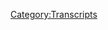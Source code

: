 {{Transcript
    | title         = [[214: Cruel Parallels]]
    | caption       = [https://knowledgefight.libsyn.com/knowledge-fight-cruel-parallels Listen to this episode on Libsyn]
    | episodeNumber = [[214: Cruel Parallels|214]]
    | length        = 01:30:08
}}

{{MessageBox
    | header     = Warning: Bot Generated Content
    | text       = This transcript was automatically generated by transcription software and likely contains many mistakes and misattributions. Please check the audio for definitive quotes, attribution, and context.
    | image      = N3yvass4myg91.webp
    | imagewidth = 50px
    | id         = warning
}}

{{TranscriptBlock
    | name      = Unknown Speaker
    | timestamp = 00:00:00.000
    | text      = Andy in Kansas, you're on the air, thanks for holding.
}}

{{TranscriptBlock
    | name      = Unknown Speaker
    | timestamp = 00:00:04.080
    | text      = Hello Alex, I'm a first time caller, I'm a huge fan, I love your work.
}}

{{TranscriptBlock
    | name      = Unknown Speaker
    | timestamp = 00:00:07.280
    | text      = I love you.
}}

{{TranscriptBlock
    | name      = Unknown Speaker
    | timestamp = 00:00:07.780
    | text      = Hey everybody, welcome back to Knowledge Fight, I'm Dan.
}}

{{TranscriptBlock
    | name      = Unknown Speaker
    | timestamp = 00:00:09.880
    | text      = I'm Jordan!
}}

{{TranscriptBlock
    | name      = Unknown Speaker
    | timestamp = 00:00:10.480
    | text      = We're a couple dudes, like to sit around, drink novelty beverages, and talk a little bit about Alex Jones.
}}

{{TranscriptBlock
    | name      = Unknown Speaker
    | timestamp = 00:00:14.480
    | text      = Indeed we are! Dan?
}}

{{TranscriptBlock
    | name      = Unknown Speaker
    | timestamp = 00:00:16.179
    | text      = Yeah.
}}

{{TranscriptBlock
    | name      = Unknown Speaker
    | timestamp = 00:00:16.879
    | text      = Dan?
}}

{{TranscriptBlock
    | name      = Unknown Speaker
    | timestamp = 00:00:17.379
    | text      = Yes.
}}

{{TranscriptBlock
    | name      = Unknown Speaker
    | timestamp = 00:00:18.179
    | text      = When was the last time you went outside?
}}

{{TranscriptBlock
    | name      = Unknown Speaker
    | timestamp = 00:00:19.480
    | text      = Well, last time I went outside, earlier today I went down to the store, tried to get some vape cartridges, got my card declined, had a great time, life was wonderful.
}}

{{TranscriptBlock
    | name      = Unknown Speaker
    | timestamp = 00:00:28.679
    | text      = It was a good day.
}}

{{TranscriptBlock
    | name      = Unknown Speaker
    | timestamp = 00:00:29.480
    | text      = Yep, uh, you?
}}

{{TranscriptBlock
    | name      = Unknown Speaker
    | timestamp = 00:00:30.800
    | text      = Every, uh, man, I, I, uh, I don't even want to tell you, uh, ah, ah!
}}

{{TranscriptBlock
    | name      = Unknown Speaker
    | timestamp = 00:00:35.799
    | text      = Just coming over here, from work, on the fucking train, that, uh.
}}

{{TranscriptBlock
    | name      = Unknown Speaker
    | timestamp = 00:00:39.799
    | text      = Fucking everything sucks.
}}

{{TranscriptBlock
    | name      = Unknown Speaker
    | timestamp = 00:00:40.799
    | text      = Eh, it's not great.
}}

{{TranscriptBlock
    | name      = Unknown Speaker
    | timestamp = 00:00:41.799
    | text      = Going to work sucks, everything sucks.
}}

{{TranscriptBlock
    | name      = Unknown Speaker
    | timestamp = 00:00:44.000
    | text      = Ahh, but hopefully this won't.
}}

{{TranscriptBlock
    | name      = Unknown Speaker
    | timestamp = 00:00:46.000
    | text      = Hey.
}}

{{TranscriptBlock
    | name      = Unknown Speaker
    | timestamp = 00:00:46.500
    | text      = Hey, um, everybody out there, hello, welcome back to the show, this is the show where I know a lot about Alex Jones.
}}

{{TranscriptBlock
    | name      = Unknown Speaker
    | timestamp = 00:00:51.799
    | text      = And I only know what you tell me about Alex Jones.
}}

{{TranscriptBlock
    | name      = Unknown Speaker
    | timestamp = 00:00:53.799
    | text      = Exactly, um, so, hey, sorry we didn't have an episode on Monday, um, there were some technical issues, some, uh, personnel issues.
}}

{{TranscriptBlock
    | name      = Unknown Speaker
    | timestamp = 00:01:01.799
    | text      = Oh, is that, is that what you, is that what we would call them?
}}

{{TranscriptBlock
    | name      = Unknown Speaker
    | timestamp = 00:01:03.799
    | text      = Ah, okay, so first-
}}

{{TranscriptBlock
    | name      = Unknown Speaker
    | timestamp = 00:01:05.299
    | text      = We had an episode.
}}

{{TranscriptBlock
    | name      = Unknown Speaker
    | timestamp = 00:01:06.299
    | text      = Right.
}}

{{TranscriptBlock
    | name      = Unknown Speaker
    | timestamp = 00:01:06.799
    | text      = For Monday, but we did not recor- or, well, we recorded it on Saturday.
}}

{{TranscriptBlock
    | name      = Unknown Speaker
    | timestamp = 00:01:10.299
    | text      = Right.
}}

{{TranscriptBlock
    | name      = Unknown Speaker
    | timestamp = 00:01:10.799
    | text      = Immediately following, uh, Brett Kavanaugh's sham existence and revealing that the Supreme Court is, uh, uh, non-existent anymore as a check on any sort of executive power.
}}

{{TranscriptBlock
    | name      = Unknown Speaker
    | timestamp = 00:01:22.799
    | text      = And we split a bottle of whiskey.
}}

{{TranscriptBlock
    | name      = Unknown Speaker
    | timestamp = 00:01:25.799
    | text      = We may have gotten a little bit too fucked up, um.
}}

{{TranscriptBlock
    | name      = Unknown Speaker
    | timestamp = 00:01:28.799
    | text      = We had a great first 45 minutes, I would say.
}}

{{TranscriptBlock
    | name      = Unknown Speaker
    | timestamp = 00:01:31.799
    | text      = Perhaps, uh, but then, even beyond that, too, there were technical issues that I just was not keeping track of because of-
}}

{{TranscriptBlock
    | name      = Unknown Speaker
    | timestamp = 00:01:38.799
    | text      = Right, right, right.
}}

{{TranscriptBlock
    | name      = Unknown Speaker
    | timestamp = 00:01:39.799
    | text      = I was also dropping the ball as an engineer.
}}

{{TranscriptBlock
    | name      = Unknown Speaker
    | timestamp = 00:01:41.799
    | text      = Yeah.
}}

{{TranscriptBlock
    | name      = Unknown Speaker
    | timestamp = 00:01:42.299
    | text      = Um, but when I listened back to it, I thought about, like, the possibility of, like, eh, maybe we can put this out, but there was something that wasn't quite right.
}}

{{TranscriptBlock
    | name      = Unknown Speaker
    | timestamp = 00:01:49.799
    | text      = So we were- on that episode, we covered, uh, Kavanaugh's, uh, la- Alex's livestream of Kavanaugh's confirmation hearing.
}}

{{TranscriptBlock
    | name      = Unknown Speaker
    | timestamp = 00:01:57.799
    | text      = Not the hearing, I guess the vote, as it were.
}}

{{TranscriptBlock
    | name      = Unknown Speaker
    | timestamp = 00:01:59.799
    | text      = Um, and there was something that just wasn't quite right.
}}

{{TranscriptBlock
    | name      = Unknown Speaker
    | timestamp = 00:02:01.799
    | text      = There was an element that was missing.
}}

{{TranscriptBlock
    | name      = Unknown Speaker
    | timestamp = 00:02:03.799
    | text      = And so today, what we're going to be doing is going over what I believe is the element that was missing of that while covering the important points of Alex's livestream of Kavanaugh's, uh, vote, uh, as it were.
}}

{{TranscriptBlock
    | name      = Unknown Speaker
    | timestamp = 00:02:17.800
    | text      = I know that's a little bit, uh, complicated, a little convoluted, maybe, to understand off the top.
}}

{{TranscriptBlock
    | name      = Unknown Speaker
    | timestamp = 00:02:21.800
    | text      = I promise, things will make sense as we go along, and you will see what that je ne sais quoi was that was missing from our original.
}}

{{TranscriptBlock
    | name      = Unknown Speaker
    | timestamp = 00:02:29.800
    | text      = Um, but it's one of those things that, on our show, it's kind of difficult to cover, like, immediate news because of just the- the time constraints and the- the contextualization that needs to be done, the pulling pieces from other-
}}

{{TranscriptBlock
    | name      = Unknown Speaker
    | timestamp = 00:02:43.800
    | text      = If we rush things sometimes, I think that we miss, uh, elements, and, uh, that's something I hope to, uh, correct here.
}}

{{TranscriptBlock
    | name      = Unknown Speaker
    | timestamp = 00:02:49.800
    | text      = Yeah, that's why we don't do a news show.
}}

{{TranscriptBlock
    | name      = Unknown Speaker
    | timestamp = 00:02:51.800
    | text      = Right, right. It's hard.
}}

{{TranscriptBlock
    | name      = Unknown Speaker
    | timestamp = 00:02:53.800
    | text      = Um, and we have, uh, nothing but, uh, respect for those that do.
}}

{{TranscriptBlock
    | name      = Unknown Speaker
    | timestamp = 00:02:57.800
    | text      = Do we?
}}

{{TranscriptBlock
    | name      = Unknown Speaker
    | timestamp = 00:02:58.800
    | text      = Eh, I have nothing but respect for a couple of new donors.
}}

{{TranscriptBlock
    | name      = Unknown Speaker
    | timestamp = 00:03:01.800
    | text      = Hey, that's a great transition, Dan.
}}

{{TranscriptBlock
    | name      = Unknown Speaker
    | timestamp = 00:03:03.800
    | text      = Yeah, so today, Jordan, I'd like to say thank you to a couple of new people who have signed up with the team.
}}

{{TranscriptBlock
    | name      = Unknown Speaker
    | timestamp = 00:03:07.800
    | text      = First of all, I'd like to say, uh, thank you so much, Stella, you are now a policy wonk.
}}

{{TranscriptBlock
    | name      = Unknown Speaker
    | timestamp = 00:03:11.800
    | text      = I'm a policy wonk.
}}

{{TranscriptBlock
    | name      = Unknown Speaker
    | timestamp = 00:03:13.800
    | text      = Thank you, Stella.
}}

{{TranscriptBlock
    | name      = Unknown Speaker
    | timestamp = 00:03:14.800
    | text      = Thank you very much, Stella, and for any, uh, anyone else who would like to, uh, see a Groove return, please donate to the show.
}}

{{TranscriptBlock
    | name      = Unknown Speaker
    | timestamp = 00:03:22.800
    | text      = Yeah, that's how you get your Groove back.
}}

{{TranscriptBlock
    | name      = Unknown Speaker
    | timestamp = 00:03:24.800
    | text      = Indeed.
}}

{{TranscriptBlock
    | name      = Unknown Speaker
    | timestamp = 00:03:25.800
    | text      = Um, Angela Bassett also supports the show.
}}

{{TranscriptBlock
    | name      = Unknown Speaker
    | timestamp = 00:03:27.800
    | text      = Does she?
}}

{{TranscriptBlock
    | name      = Unknown Speaker
    | timestamp = 00:03:28.800
    | text      = Nope.
}}

{{TranscriptBlock
    | name      = Unknown Speaker
    | timestamp = 00:03:29.800
    | text      = Oh.
}}

{{TranscriptBlock
    | name      = Unknown Speaker
    | timestamp = 00:03:30.800
    | text      = Uh, Morris Chestnut does- I don't know if my-
}}

{{TranscriptBlock
    | name      = Unknown Speaker
    | timestamp = 00:03:32.800
    | text      = Morris Day and the Time do.
}}

{{TranscriptBlock
    | name      = Unknown Speaker
    | timestamp = 00:03:33.800
    | text      = Uh, Forest Whitaker does.
}}

{{TranscriptBlock
    | name      = Unknown Speaker
    | timestamp = 00:03:35.800
    | text      = I believe it.
}}

{{TranscriptBlock
    | name      = Unknown Speaker
    | timestamp = 00:03:36.800
    | text      = No, he directed Waiting to Exhale.
}}

{{TranscriptBlock
    | name      = Unknown Speaker
    | timestamp = 00:03:38.800
    | text      = Actually, it's the last king of Scott- Scotland who does. He's-
}}

{{TranscriptBlock
    | name      = Unknown Speaker
    | timestamp = 00:03:41.800
    | text      = Yeah, he'd be a meme.
}}

{{TranscriptBlock
    | name      = Unknown Speaker
    | timestamp = 00:03:42.800
    | text      = Yeah, less- less- less fun than, uh, Forest Whitaker.
}}

{{TranscriptBlock
    | name      = Unknown Speaker
    | timestamp = 00:03:45.800
    | text      = Um, also, I'd like to say thank you so much to Aaron.
}}

{{TranscriptBlock
    | name      = Unknown Speaker
    | timestamp = 00:03:47.800
    | text      = Uh, thank you, you are now a policy wonk.
}}

{{TranscriptBlock
    | name      = Unknown Speaker
    | timestamp = 00:03:49.800
    | text      = I'm a policy wonk.
}}

{{TranscriptBlock
    | name      = Unknown Speaker
    | timestamp = 00:03:51.800
    | text      = Thank you very much, Aaron.
}}

{{TranscriptBlock
    | name      = Unknown Speaker
    | timestamp = 00:03:52.800
    | text      = Also, one last, uh, person to give a shout out to, someone who took their donation and bumped it up.
}}

{{TranscriptBlock
    | name      = Unknown Speaker
    | timestamp = 00:03:57.800
    | text      = We appreciate it oh so very much, Ian.
}}

{{TranscriptBlock
    | name      = Unknown Speaker
    | timestamp = 00:03:59.800
    | text      = You are now a technocrat.
}}

{{TranscriptBlock
    | name      = Unknown Speaker
    | timestamp = 00:04:01.800
    | text      = I'm a policy wonk.
}}

{{TranscriptBlock
    | name      = Unknown Speaker
    | timestamp = 00:04:02.800
    | text      = Four stars. Go home to your mother and tell her you're brilliant.
}}

{{TranscriptBlock
    | name      = Unknown Speaker
    | timestamp = 00:04:05.800
    | text      = Someone- someone- sodomite sent me a bucket of poop.
}}

{{TranscriptBlock
    | name      = Unknown Speaker
    | timestamp = 00:04:07.800
    | text      = Daddy Shark!
}}

{{TranscriptBlock
    | name      = Unknown Speaker
    | timestamp = 00:04:08.800
    | text      = Bomp, bomp, bomp, bomp, bomp, bomp.
}}

{{TranscriptBlock
    | name      = Unknown Speaker
    | timestamp = 00:04:10.800
    | text      = Jar Jar Binks has a Caribbean black accent.
}}

{{TranscriptBlock
    | name      = Unknown Speaker
    | timestamp = 00:04:14.800
    | text      = He's a loser little- little titty baby.
}}

{{TranscriptBlock
    | name      = Unknown Speaker
    | timestamp = 00:04:17.800
    | text      = I don't want to hate black people.
}}

{{TranscriptBlock
    | name      = Unknown Speaker
    | timestamp = 00:04:19.800
    | text      = I renounce Jesus Christ!
}}

{{TranscriptBlock
    | name      = Unknown Speaker
    | timestamp = 00:04:21.800
    | text      = Thank you, Ian.
}}

{{TranscriptBlock
    | name      = Unknown Speaker
    | timestamp = 00:04:22.800
    | text      = Thank you very much, Ian.
}}

{{TranscriptBlock
    | name      = Unknown Speaker
    | timestamp = 00:04:23.800
    | text      = And thank you to everybody who supports the show.
}}

{{TranscriptBlock
    | name      = Unknown Speaker
    | timestamp = 00:04:25.800
    | text      = If you're listening and you'd like to support the show, you can do so by going to knowledgefight.com,
}}

{{TranscriptBlock
    | name      = Unknown Speaker
    | timestamp = 00:04:28.800
    | text      = clicking that support the show button, and, uh, we would appreciate it.
}}

{{TranscriptBlock
    | name      = Unknown Speaker
    | timestamp = 00:04:31.800
    | text      = And also, you know what, if you can't support the show, find the nearest person with disposable income.
}}

{{TranscriptBlock
    | name      = Unknown Speaker
    | timestamp = 00:04:38.800
    | text      = Don't even tell them about the show.
}}

{{TranscriptBlock
    | name      = Unknown Speaker
    | timestamp = 00:04:40.800
    | text      = Just tell them to click the support the show button.
}}

{{TranscriptBlock
    | name      = Unknown Speaker
    | timestamp = 00:04:43.800
    | text      = We don't need listeners.
}}

{{TranscriptBlock
    | name      = Unknown Speaker
    | timestamp = 00:04:45.800
    | text      = Actually, we do. A lot.
}}

{{TranscriptBlock
    | name      = Unknown Speaker
    | timestamp = 00:04:46.800
    | text      = So tell people about the show.
}}

{{TranscriptBlock
    | name      = Unknown Speaker
    | timestamp = 00:04:47.800
    | text      = Sure.
}}

{{TranscriptBlock
    | name      = Unknown Speaker
    | timestamp = 00:04:48.800
    | text      = Yeah.
}}

{{TranscriptBlock
    | name      = Unknown Speaker
    | timestamp = 00:04:49.800
    | text      = All of the above.
}}

{{TranscriptBlock
    | name      = Unknown Speaker
    | timestamp = 00:04:50.800
    | text      = Yeah.
}}

{{TranscriptBlock
    | name      = Unknown Speaker
    | timestamp = 00:04:51.800
    | text      = We would appreciate it.
}}

{{TranscriptBlock
    | name      = Unknown Speaker
    | timestamp = 00:04:52.800
    | text      = So, Jordan, today I'm going to walk you through this.
}}

{{TranscriptBlock
    | name      = Unknown Speaker
    | timestamp = 00:04:53.800
    | text      = It's going to be confusing, probably.
}}

{{TranscriptBlock
    | name      = Unknown Speaker
    | timestamp = 00:04:56.800
    | text      = It's going to be slightly non-linear.
}}

{{TranscriptBlock
    | name      = Unknown Speaker
    | timestamp = 00:04:58.800
    | text      = But it all makes sense when the bow is wrapped towards the end.
}}

{{TranscriptBlock
    | name      = Unknown Speaker
    | timestamp = 00:05:02.800
    | text      = I think, hopefully.
}}

{{TranscriptBlock
    | name      = Unknown Speaker
    | timestamp = 00:05:03.800
    | text      = We'll find out.
}}

{{TranscriptBlock
    | name      = Unknown Speaker
    | timestamp = 00:05:04.800
    | text      = We'll see.
}}

{{TranscriptBlock
    | name      = Unknown Speaker
    | timestamp = 00:05:05.800
    | text      = Anyway, here's an out-of-context drop from some of the stuff we're going to be going over today.
}}

{{TranscriptBlock
    | name      = Unknown Speaker
    | timestamp = 00:05:09.800
    | text      = In what world do you want what someone else has got unless it's a, you know, gorgeous broad?
}}

{{TranscriptBlock
    | name      = Unknown Speaker
    | timestamp = 00:05:15.800
    | text      = Yeah, all right.
}}

{{TranscriptBlock
    | name      = Unknown Speaker
    | timestamp = 00:05:16.800
    | text      = See, now this is why we can't release our drunk episode, all right?
}}

{{TranscriptBlock
    | name      = Unknown Speaker
    | timestamp = 00:05:19.800
    | text      = Listen to that shit.
}}

{{TranscriptBlock
    | name      = Unknown Speaker
    | timestamp = 00:05:21.800
    | text      = You don't want a Monday episode from us that sounds like a whatever episode from him.
}}

{{TranscriptBlock
    | name      = Unknown Speaker
    | timestamp = 00:05:25.800
    | text      = I'll tell you we did not sound like that, and we weren't talking about, hey, isn't it cool to steal someone's very attractive broad?
}}

{{TranscriptBlock
    | name      = Unknown Speaker
    | timestamp = 00:05:31.800
    | text      = I don't know. I don't remember. We could have been.
}}

{{TranscriptBlock
    | name      = Unknown Speaker
    | timestamp = 00:05:34.800
    | text      = We weren't.
}}

{{TranscriptBlock
    | name      = Unknown Speaker
    | timestamp = 00:05:35.800
    | text      = Okay.
}}

{{TranscriptBlock
    | name      = Unknown Speaker
    | timestamp = 00:05:36.800
    | text      = We were not.
}}

{{TranscriptBlock
    | name      = Unknown Speaker
    | timestamp = 00:05:37.800
    | text      = Good.
}}

{{TranscriptBlock
    | name      = Unknown Speaker
    | timestamp = 00:05:38.800
    | text      = So, Jordan, today what we're going to be doing primarily is looking at some of the harsh parallels between the day that Alex Jones celebrated on air, on his live stream, the confirmation of Kavanaugh to the Supreme Court,
}}

{{TranscriptBlock
    | name      = Unknown Speaker
    | timestamp = 00:05:52.800
    | text      = and some of his celebration from the 2016 election night.
}}

{{TranscriptBlock
    | name      = Unknown Speaker
    | timestamp = 00:05:57.800
    | text      = So I went back and I tried to find the entire video of Alex Jones on election night.
}}

{{TranscriptBlock
    | name      = Unknown Speaker
    | timestamp = 00:06:03.800
    | text      = So he did a 52-hour live stream.
}}

{{TranscriptBlock
    | name      = Unknown Speaker
    | timestamp = 00:06:05.800
    | text      = Sure. Great.
}}

{{TranscriptBlock
    | name      = Unknown Speaker
    | timestamp = 00:06:06.800
    | text      = Which, again, of course-
}}

{{TranscriptBlock
    | name      = Unknown Speaker
    | timestamp = 00:06:07.800
    | text      = Well, that's too long.
}}

{{TranscriptBlock
    | name      = Unknown Speaker
    | timestamp = 00:06:08.800
    | text      = That's like three hours of Alex and 49 hours of his underlings filling in and being terrible.
}}

{{TranscriptBlock
    | name      = Unknown Speaker
    | timestamp = 00:06:13.800
    | text      = Yeah, yeah, yeah, yeah.
}}

{{TranscriptBlock
    | name      = Unknown Speaker
    | timestamp = 00:06:14.800
    | text      = But I couldn't find some of the, like, really, really toxic stuff because Alex's YouTube channel is gone.
}}

{{TranscriptBlock
    | name      = Unknown Speaker
    | timestamp = 00:06:21.800
    | text      = Oh, yeah, that is an issue, isn't it?
}}

{{TranscriptBlock
    | name      = Unknown Speaker
    | timestamp = 00:06:23.800
    | text      = So most of the videos that he had uploaded have all disappeared, and a lot of the people who have posted Infowars coverage of election night ends right after Trump gives his victory speech.
}}

{{TranscriptBlock
    | name      = Unknown Speaker
    | timestamp = 00:06:34.800
    | text      = But that's not when the show ended.
}}

{{TranscriptBlock
    | name      = Unknown Speaker
    | timestamp = 00:06:36.800
    | text      = Right.
}}

{{TranscriptBlock
    | name      = Unknown Speaker
    | timestamp = 00:06:37.800
    | text      = The show kept going and everyone was celebrating, and a lot of the stuff that I've discussed about the idea of them watching videos of Hillary supporters crying and stuff like that is from that.
}}

{{TranscriptBlock
    | name      = Unknown Speaker
    | timestamp = 00:06:47.800
    | text      = So thankfully I didn't have to rewatch that stuff necessarily, that stuff towards the end of the night where it became clear what the game was.
}}

{{TranscriptBlock
    | name      = Unknown Speaker
    | timestamp = 00:06:57.800
    | text      = But going back and listening to a lot of that election night stuff, I realized that's the missing piece of this.
}}

{{TranscriptBlock
    | name      = Unknown Speaker
    | timestamp = 00:07:04.800
    | text      = Seeing the parallels between these two very major celebrations that Alex has had, I think give us the key that we need to unlock what he's really talking about in some circumstances.
}}

{{TranscriptBlock
    | name      = Unknown Speaker
    | timestamp = 00:07:16.800
    | text      = That's interesting that people who would keep those clips would end it at the election, would end it at the announcement.
}}

{{TranscriptBlock
    | name      = Unknown Speaker
    | timestamp = 00:07:25.800
    | text      = Right.
}}

{{TranscriptBlock
    | name      = Unknown Speaker
    | timestamp = 00:07:26.800
    | text      = Because that is like, we're ending it at the end of America, but they forgot to watch the beginning of a cruel, cruel, cruel replacement.
}}

{{TranscriptBlock
    | name      = Unknown Speaker
    | timestamp = 00:07:36.800
    | text      = Right.
}}

{{TranscriptBlock
    | name      = Unknown Speaker
    | timestamp = 00:07:37.800
    | text      = It's far more important to see the world that we are going to become within ten minutes of the world we were ending.
}}

{{TranscriptBlock
    | name      = Unknown Speaker
    | timestamp = 00:07:46.800
    | text      = The only thing that remains is a video that you can find on Paul Joseph Watson's YouTube channel, because that one didn't get taken down.
}}

{{TranscriptBlock
    | name      = Unknown Speaker
    | timestamp = 00:07:53.800
    | text      = I don't know why.
}}

{{TranscriptBlock
    | name      = Unknown Speaker
    | timestamp = 00:07:54.800
    | text      = How is that possible?
}}

{{TranscriptBlock
    | name      = Unknown Speaker
    | timestamp = 00:07:55.800
    | text      = Sure, but there is a video that he has about like, oh, look at these crybaby Hillary fans, and so there is a lot of video on there of the same video that they were mocking in studio on election night with like, wah, sound effects of it interspersed with pictures of crying babies and stuff like that.
}}

{{TranscriptBlock
    | name      = Unknown Speaker
    | timestamp = 00:08:13.800
    | text      = Sure.
}}

{{TranscriptBlock
    | name      = Unknown Speaker
    | timestamp = 00:08:14.800
    | text      = So you get the sense of it, and I rewatch that, and I'm like, oh, okay, this is bringing back some of that.
}}

{{TranscriptBlock
    | name      = Unknown Speaker
    | timestamp = 00:08:18.800
    | text      = But it's not good for our purposes, because it's not the same audio of them in the studio, it's just a Paul Joseph Watson report.
}}

{{TranscriptBlock
    | name      = Unknown Speaker
    | timestamp = 00:08:25.800
    | text      = So we're going to start here with from, this clip is from the Kavanaugh confirmation stream, where Alex sort of lays out my thesis for you.
}}

{{TranscriptBlock
    | name      = Unknown Speaker
    | timestamp = 00:08:39.799
    | text      = So InfoWars listeners, split screen, please.
}}

{{TranscriptBlock
    | name      = Unknown Speaker
    | timestamp = 00:08:43.799
    | text      = They're almost done.
}}

{{TranscriptBlock
    | name      = Unknown Speaker
    | timestamp = 00:08:44.799
    | text      = This is your victory, America.
}}

{{TranscriptBlock
    | name      = Unknown Speaker
    | timestamp = 00:08:47.799
    | text      = It's just like election night 20 months ago, the Democrats are crapping their drawers.
}}

{{TranscriptBlock
    | name      = Unknown Speaker
    | timestamp = 00:08:54.799
    | text      = This is the first trigger.
}}

{{TranscriptBlock
    | name      = Unknown Speaker
    | timestamp = 00:08:57.799
    | text      = The next is when we win in a landslide with a red wave in 30 days.
}}

{{TranscriptBlock
    | name      = Unknown Speaker
    | timestamp = 00:09:02.799
    | text      = Unless their election fraud defeats us, we are going to win.
}}

{{TranscriptBlock
    | name      = Unknown Speaker
    | timestamp = 00:09:05.799
    | text      = This is a political realignment against real tyranny.
}}

{{TranscriptBlock
    | name      = Unknown Speaker
    | timestamp = 00:09:08.799
    | text      = So you made the comparison for us.
}}

{{TranscriptBlock
    | name      = Unknown Speaker
    | timestamp = 00:09:11.799
    | text      = This is like election night.
}}

{{TranscriptBlock
    | name      = Unknown Speaker
    | timestamp = 00:09:12.799
    | text      = Now, one of the things that's really interesting in that clip is that he is making the preemptive excuse for the midterms.
}}

{{TranscriptBlock
    | name      = Unknown Speaker
    | timestamp = 00:09:19.799
    | text      = That if their cheating works, then it'll stop our next phase of this great triggering, or whatever he wants to call it.
}}

{{TranscriptBlock
    | name      = Unknown Speaker
    | timestamp = 00:09:30.799
    | text      = Now that's interesting, because I went back, and at the beginning of Alex's stream, he didn't think Trump was going to win.
}}

{{TranscriptBlock
    | name      = Unknown Speaker
    | timestamp = 00:09:38.799
    | text      = Even on election day, he didn't think Trump was going to win.
}}

{{TranscriptBlock
    | name      = Unknown Speaker
    | timestamp = 00:09:41.799
    | text      = Listen to this shit.
}}

{{TranscriptBlock
    | name      = Unknown Speaker
    | timestamp = 00:09:43.799
    | text      = But I look at how Christians in the West ended slavery, tried to end sexism, and tried to build everybody up.
}}

{{TranscriptBlock
    | name      = Unknown Speaker
    | timestamp = 00:09:51.799
    | text      = And the very people we tried to build up just role reversed with the Christians who tried to end all the tyranny.
}}

{{TranscriptBlock
    | name      = Unknown Speaker
    | timestamp = 00:10:00.799
    | text      = And they reversed and said, you're the slave now.
}}

{{TranscriptBlock
    | name      = Unknown Speaker
    | timestamp = 00:10:03.799
    | text      = You're the subhuman.
}}

{{TranscriptBlock
    | name      = Unknown Speaker
    | timestamp = 00:10:05.799
    | text      = You're the reason there's problems.
}}

{{TranscriptBlock
    | name      = Unknown Speaker
    | timestamp = 00:10:06.799
    | text      = You're the white male.
}}

{{TranscriptBlock
    | name      = Unknown Speaker
    | timestamp = 00:10:07.799
    | text      = You're the Christian.
}}

{{TranscriptBlock
    | name      = Unknown Speaker
    | timestamp = 00:10:08.799
    | text      = Oh boy.
}}

{{TranscriptBlock
    | name      = Unknown Speaker
    | timestamp = 00:10:09.799
    | text      = They're just standing here going, I just wanted freedom.
}}

{{TranscriptBlock
    | name      = Unknown Speaker
    | timestamp = 00:10:13.799
    | text      = They say it's over.
}}

{{TranscriptBlock
    | name      = Unknown Speaker
    | timestamp = 00:10:15.799
    | text      = I'll Hitler.
}}

{{TranscriptBlock
    | name      = Unknown Speaker
    | timestamp = 00:10:17.799
    | text      = And blow you away.
}}

{{TranscriptBlock
    | name      = Unknown Speaker
    | timestamp = 00:10:19.799
    | text      = As they destroy the West.
}}

{{TranscriptBlock
    | name      = Unknown Speaker
    | timestamp = 00:10:21.799
    | text      = Right out of the fucking gate, Dan.
}}

{{TranscriptBlock
    | name      = Unknown Speaker
    | timestamp = 00:10:23.799
    | text      = It's like a...
}}

{{TranscriptBlock
    | name      = Unknown Speaker
    | timestamp = 00:10:24.799
    | text      = Right out of the fucking gate.
}}

{{TranscriptBlock
    | name      = Unknown Speaker
    | timestamp = 00:10:26.799
    | text      = On the planet, that creates the science, the technology, the wealth, that cares about people, that wants to build.
}}

{{TranscriptBlock
    | name      = Unknown Speaker
    | timestamp = 00:10:32.799
    | text      = No one else does.
}}

{{TranscriptBlock
    | name      = Unknown Speaker
    | timestamp = 00:10:33.799
    | text      = It's all barbarism, and be for yourself, and it's all gone.
}}

{{TranscriptBlock
    | name      = Unknown Speaker
    | timestamp = 00:10:37.799
    | text      = I'm not going to prey on you, but I've got to pull back.
}}

{{TranscriptBlock
    | name      = Unknown Speaker
    | timestamp = 00:10:40.799
    | text      = I've got to isolate myself and just let you kill yourself.
}}

{{TranscriptBlock
    | name      = Unknown Speaker
    | timestamp = 00:10:42.799
    | text      = I've got to, okay, you want squalor and death?
}}

{{TranscriptBlock
    | name      = Unknown Speaker
    | timestamp = 00:10:45.799
    | text      = I'm sorry, the vampires will now have you.
}}

{{TranscriptBlock
    | name      = Unknown Speaker
    | timestamp = 00:10:47.799
    | text      = I'm sorry.
}}

{{TranscriptBlock
    | name      = Unknown Speaker
    | timestamp = 00:10:48.799
    | text      = So you see there at the end, I'm sorry, the vampires are now going to have you.
}}

{{TranscriptBlock
    | name      = Unknown Speaker
    | timestamp = 00:10:52.799
    | text      = Because he's preemptively, emotionally preparing the narrative to be Clinton is going to win.
}}

{{TranscriptBlock
    | name      = Unknown Speaker
    | timestamp = 00:10:57.799
    | text      = And at the beginning, I should have prepared you for that in some way.
}}

{{TranscriptBlock
    | name      = Unknown Speaker
    | timestamp = 00:11:02.799
    | text      = Nah, nah, Dan.
}}

{{TranscriptBlock
    | name      = Unknown Speaker
    | timestamp = 00:11:04.799
    | text      = Nah, Dan.
}}

{{TranscriptBlock
    | name      = Unknown Speaker
    | timestamp = 00:11:05.799
    | text      = Go ahead and email me that clip so I can play it during my fucking hanging of myself.
}}

{{TranscriptBlock
    | name      = Unknown Speaker
    | timestamp = 00:11:10.799
    | text      = Christ.
}}

{{TranscriptBlock
    | name      = Unknown Speaker
    | timestamp = 00:11:11.799
    | text      = White...
}}

{{TranscriptBlock
    | name      = Unknown Speaker
    | timestamp = 00:11:12.799
    | text      = If anybody, anybody fucking tells me that white Christian males are the ones who wanted to free us.
}}

{{TranscriptBlock
    | name      = Unknown Speaker
    | timestamp = 00:11:18.799
    | text      = Absolutely.
}}

{{TranscriptBlock
    | name      = Unknown Speaker
    | timestamp = 00:11:19.799
    | text      = I want to fucking kill myself.
}}

{{TranscriptBlock
    | name      = Unknown Speaker
    | timestamp = 00:11:21.799
    | text      = They only wanted freedom for everybody.
}}

{{TranscriptBlock
    | name      = Unknown Speaker
    | timestamp = 00:11:23.799
    | text      = When is murder, suicide, a crime?
}}

{{TranscriptBlock
    | name      = Unknown Speaker
    | timestamp = 00:11:26.799
    | text      = Yeah.
}}

{{TranscriptBlock
    | name      = Unknown Speaker
    | timestamp = 00:11:27.799
    | text      = Not for me.
}}

{{TranscriptBlock
    | name      = Unknown Speaker
    | timestamp = 00:11:28.799
    | text      = It's two of them.
}}

{{TranscriptBlock
    | name      = Unknown Speaker
    | timestamp = 00:11:30.799
    | text      = They wanted freedom and so they worked to, you know, help women be equal.
}}

{{TranscriptBlock
    | name      = Unknown Speaker
    | timestamp = 00:11:35.799
    | text      = And they got rid of slavery because they are so white.
}}

{{TranscriptBlock
    | name      = Unknown Speaker
    | timestamp = 00:11:38.799
    | text      = Yeah, yeah, yeah.
}}

{{TranscriptBlock
    | name      = Unknown Speaker
    | timestamp = 00:11:39.799
    | text      = Christians, Christians did it.
}}

{{TranscriptBlock
    | name      = Unknown Speaker
    | timestamp = 00:11:40.799
    | text      = But then the people that they tried to uplift, which Alex is talking specifically about minorities
}}

{{TranscriptBlock
    | name      = Unknown Speaker
    | timestamp = 00:11:45.799
    | text      = and women that support Hillary Clinton have turned around and are now trying to...
}}

{{TranscriptBlock
    | name      = Unknown Speaker
    | timestamp = 00:11:50.799
    | text      = They flipped the script on the great Christian men who are a spaceship in society.
}}

{{TranscriptBlock
    | name      = Unknown Speaker
    | timestamp = 00:11:57.799
    | text      = All the rest of the world is barbarism.
}}

{{TranscriptBlock
    | name      = Unknown Speaker
    | timestamp = 00:11:59.799
    | text      = The only white Christian men are really the people who, you know, they want to go around and create society.
}}

{{TranscriptBlock
    | name      = Unknown Speaker
    | timestamp = 00:12:04.799
    | text      = They want to build things.
}}

{{TranscriptBlock
    | name      = Unknown Speaker
    | timestamp = 00:12:06.799
    | text      = This is nuts.
}}

{{TranscriptBlock
    | name      = Unknown Speaker
    | timestamp = 00:12:07.799
    | text      = There's no way to be like, well, actually, and then read a history book to that.
}}

{{TranscriptBlock
    | name      = Unknown Speaker
    | timestamp = 00:12:12.799
    | text      = That is a man who...
}}

{{TranscriptBlock
    | name      = Unknown Speaker
    | timestamp = 00:12:14.799
    | text      = Life is meaningless.
}}

{{TranscriptBlock
    | name      = Unknown Speaker
    | timestamp = 00:12:16.799
    | text      = That's overt.
}}

{{TranscriptBlock
    | name      = Unknown Speaker
    | timestamp = 00:12:17.799
    | text      = Life is meaningless to him beyond being white Christian male.
}}

{{TranscriptBlock
    | name      = Unknown Speaker
    | timestamp = 00:12:21.799
    | text      = And I...
}}

{{TranscriptBlock
    | name      = Unknown Speaker
    | timestamp = 00:12:22.799
    | text      = What do you...
}}

{{TranscriptBlock
    | name      = Unknown Speaker
    | timestamp = 00:12:23.799
    | text      = Why?
}}

{{TranscriptBlock
    | name      = Unknown Speaker
    | timestamp = 00:12:24.799
    | text      = Why are we bothering with these people?
}}

{{TranscriptBlock
    | name      = Unknown Speaker
    | timestamp = 00:12:26.799
    | text      = Well, now you even see in that clip like how important the victimness is to that identity that he has of the white Christian male.
}}

{{TranscriptBlock
    | name      = Unknown Speaker
    | timestamp = 00:12:35.799
    | text      = He has to package it within the idea of like, we tried to help you so much and now you've turned on us.
}}

{{TranscriptBlock
    | name      = Unknown Speaker
    | timestamp = 00:12:41.799
    | text      = Why would you do that?
}}

{{TranscriptBlock
    | name      = Unknown Speaker
    | timestamp = 00:12:42.799
    | text      = You guys are the bad guys.
}}

{{TranscriptBlock
    | name      = Unknown Speaker
    | timestamp = 00:12:43.799
    | text      = I really, really, really have changed, Dan.
}}

{{TranscriptBlock
    | name      = Unknown Speaker
    | timestamp = 00:12:46.799
    | text      = From the beginning of this podcast to now.
}}

{{TranscriptBlock
    | name      = Unknown Speaker
    | timestamp = 00:12:49.799
    | text      = You mean like the last five minutes?
}}

{{TranscriptBlock
    | name      = Unknown Speaker
    | timestamp = 00:12:51.799
    | text      = To go...
}}

{{TranscriptBlock
    | name      = Unknown Speaker
    | timestamp = 00:12:52.799
    | text      = No, no, no.
}}

{{TranscriptBlock
    | name      = Unknown Speaker
    | timestamp = 00:12:53.799
    | text      = From where we were.
}}

{{TranscriptBlock
    | name      = Unknown Speaker
    | timestamp = 00:12:55.799
    | text      = This is what I'm saying.
}}

{{TranscriptBlock
    | name      = Unknown Speaker
    | timestamp = 00:12:56.799
    | text      = I'm not saying why are we bothering with these people.
}}

{{TranscriptBlock
    | name      = Unknown Speaker
    | timestamp = 00:12:58.799
    | text      = I'm saying why are we...
}}

{{TranscriptBlock
    | name      = Unknown Speaker
    | timestamp = 00:12:59.799
    | text      = Why are we reading...
}}

{{TranscriptBlock
    | name      = Unknown Speaker
    | timestamp = 00:13:01.799
    | text      = Oh, here's what Trump people think.
}}

{{TranscriptBlock
    | name      = Unknown Speaker
    | timestamp = 00:13:03.799
    | text      = You know what Trump people think.
}}

{{TranscriptBlock
    | name      = Unknown Speaker
    | timestamp = 00:13:04.799
    | text      = Being white is great.
}}

{{TranscriptBlock
    | name      = Unknown Speaker
    | timestamp = 00:13:05.799
    | text      = Every profile of a Trump voter should just be like, hey, you know how great being white is?
}}

{{TranscriptBlock
    | name      = Unknown Speaker
    | timestamp = 00:13:10.799
    | text      = These people think it is.
}}

{{TranscriptBlock
    | name      = Unknown Speaker
    | timestamp = 00:13:11.799
    | text      = So Alex isn't making a lot of sense there.
}}

{{TranscriptBlock
    | name      = Unknown Speaker
    | timestamp = 00:13:14.799
    | text      = Pretty dumb about white Christian males and what have you.
}}

{{TranscriptBlock
    | name      = Unknown Speaker
    | timestamp = 00:13:18.799
    | text      = But he goes on to say a few more things.
}}

{{TranscriptBlock
    | name      = Unknown Speaker
    | timestamp = 00:13:23.799
    | text      = This is still from his live stream on the election day.
}}

{{TranscriptBlock
    | name      = Unknown Speaker
    | timestamp = 00:13:28.799
    | text      = And he has some more really stupid things to say.
}}

{{TranscriptBlock
    | name      = Unknown Speaker
    | timestamp = 00:13:31.799
    | text      = Within the context, again, of him believing that Trump isn't going to win.
}}

{{TranscriptBlock
    | name      = Unknown Speaker
    | timestamp = 00:13:35.799
    | text      = I'm sorry the vampires will now have you.
}}

{{TranscriptBlock
    | name      = Unknown Speaker
    | timestamp = 00:13:37.799
    | text      = I'm sorry.
}}

{{TranscriptBlock
    | name      = Unknown Speaker
    | timestamp = 00:13:38.799
    | text      = It's what you wanted.
}}

{{TranscriptBlock
    | name      = Unknown Speaker
    | timestamp = 00:13:40.799
    | text      = I'm sorry.
}}

{{TranscriptBlock
    | name      = Unknown Speaker
    | timestamp = 00:13:41.799
    | text      = You won't get tax cuts.
}}

{{TranscriptBlock
    | name      = Unknown Speaker
    | timestamp = 00:13:42.799
    | text      = You won't get prosperity.
}}

{{TranscriptBlock
    | name      = Unknown Speaker
    | timestamp = 00:13:43.799
    | text      = But you'll get CNN and NPR telling you how you're in charge.
}}

{{TranscriptBlock
    | name      = Unknown Speaker
    | timestamp = 00:13:47.799
    | text      = And you'll drive around in your car in a fantasy that you're in charge until you're about 40 as a woman.
}}

{{TranscriptBlock
    | name      = Unknown Speaker
    | timestamp = 00:13:52.799
    | text      = And then you'll try to find a man and men won't want to be with you because they're scared and they were never made to be men.
}}

{{TranscriptBlock
    | name      = Unknown Speaker
    | timestamp = 00:13:58.799
    | text      = They don't want a commitment.
}}

{{TranscriptBlock
    | name      = Unknown Speaker
    | timestamp = 00:13:59.799
    | text      = Plus, you don't want one either.
}}

{{TranscriptBlock
    | name      = Unknown Speaker
    | timestamp = 00:14:00.799
    | text      = So you'll just be all alone.
}}

{{TranscriptBlock
    | name      = Unknown Speaker
    | timestamp = 00:14:01.799
    | text      = It won't matter.
}}

{{TranscriptBlock
    | name      = Unknown Speaker
    | timestamp = 00:14:02.799
    | text      = Then you'll become old and worship the state.
}}

{{TranscriptBlock
    | name      = Unknown Speaker
    | timestamp = 00:14:05.799
    | text      = And your body will be put into liquid acid and dissolved for fertilizer to grow the elite's crops.
}}

{{TranscriptBlock
    | name      = Unknown Speaker
    | timestamp = 00:14:10.799
    | text      = And you never existed.
}}

{{TranscriptBlock
    | name      = Unknown Speaker
    | timestamp = 00:14:11.799
    | text      = Your entire genetic line, all your ancestors will die with you.
}}

{{TranscriptBlock
    | name      = Unknown Speaker
    | timestamp = 00:14:17.799
    | text      = But you weren't the villain.
}}

{{TranscriptBlock
    | name      = Unknown Speaker
    | timestamp = 00:14:20.799
    | text      = You were just the species women being killed.
}}

{{TranscriptBlock
    | name      = Unknown Speaker
    | timestamp = 00:14:25.799
    | text      = So this grave marker for your death and the xenocide of the planet will be your victory as you die full of morphine worshiping Satan.
}}

{{TranscriptBlock
    | name      = Unknown Speaker
    | timestamp = 00:14:40.799
    | text      = And so it's kind of true perception is reality for the slave that you never existed.
}}

{{TranscriptBlock
    | name      = Unknown Speaker
    | timestamp = 00:14:52.799
    | text      = And you took the Renaissance.
}}

{{TranscriptBlock
    | name      = Unknown Speaker
    | timestamp = 00:14:55.799
    | text      = And you threw it away and you attacked your own species.
}}

{{TranscriptBlock
    | name      = Unknown Speaker
    | timestamp = 00:14:59.799
    | text      = And you join with the corporate state and the lies.
}}

{{TranscriptBlock
    | name      = Unknown Speaker
    | timestamp = 00:15:03.799
    | text      = You worship Al Qaeda, you worship ISIS, you worship burkas, you worship anything destructive of the West.
}}

{{TranscriptBlock
    | name      = Unknown Speaker
    | timestamp = 00:15:09.799
    | text      = Because the West is such a beautiful goddess, you were ashamed of yourself.
}}

{{TranscriptBlock
    | name      = Unknown Speaker
    | timestamp = 00:15:17.799
    | text      = Beholden.
}}

{{TranscriptBlock
    | name      = Unknown Speaker
    | timestamp = 00:15:18.799
    | text      = Okay.
}}

{{TranscriptBlock
    | name      = Unknown Speaker
    | timestamp = 00:15:19.799
    | text      = That's a little silly.
}}

{{TranscriptBlock
    | name      = Unknown Speaker
    | timestamp = 00:15:21.799
    | text      = Does he know what xenocide means?
}}

{{TranscriptBlock
    | name      = Unknown Speaker
    | timestamp = 00:15:23.799
    | text      = I got distracted by all of that.
}}

{{TranscriptBlock
    | name      = Unknown Speaker
    | timestamp = 00:15:25.799
    | text      = Look, whatever he said.
}}

{{TranscriptBlock
    | name      = Unknown Speaker
    | timestamp = 00:15:27.799
    | text      = Whiteness is great.
}}

{{TranscriptBlock
    | name      = Unknown Speaker
    | timestamp = 00:15:28.799
    | text      = Sure, sure, sure, sure.
}}

{{TranscriptBlock
    | name      = Unknown Speaker
    | timestamp = 00:15:29.799
    | text      = No, no, no.
}}

{{TranscriptBlock
    | name      = Unknown Speaker
    | timestamp = 00:15:30.799
    | text      = That's more maleness.
}}

{{TranscriptBlock
    | name      = Unknown Speaker
    | timestamp = 00:15:31.799
    | text      = That's more like, hey, you women are stupid.
}}

{{TranscriptBlock
    | name      = Unknown Speaker
    | timestamp = 00:15:33.799
    | text      = You should be breeding young.
}}

{{TranscriptBlock
    | name      = Unknown Speaker
    | timestamp = 00:15:34.799
    | text      = Absolutely.
}}

{{TranscriptBlock
    | name      = Unknown Speaker
    | timestamp = 00:15:35.799
    | text      = You should be prioritizing getting with a good Western man.
}}

{{TranscriptBlock
    | name      = Unknown Speaker
    | timestamp = 00:15:40.799
    | text      = Oh, because when you're 40, they're not going to want to be with you.
}}

{{TranscriptBlock
    | name      = Unknown Speaker
    | timestamp = 00:15:42.799
    | text      = That makes sense.
}}

{{TranscriptBlock
    | name      = Unknown Speaker
    | timestamp = 00:15:43.799
    | text      = No, and then you'll be so haggard and all the men who will be around who will be available for you cucks anyway.
}}

{{TranscriptBlock
    | name      = Unknown Speaker
    | timestamp = 00:15:49.799
    | text      = So then you'll get into serving the state and then they'll dip you in acid.
}}

{{TranscriptBlock
    | name      = Unknown Speaker
    | timestamp = 00:15:52.799
    | text      = And that's when the Muslims take over the West.
}}

{{TranscriptBlock
    | name      = Unknown Speaker
    | timestamp = 00:15:55.799
    | text      = Done.
}}

{{TranscriptBlock
    | name      = Unknown Speaker
    | timestamp = 00:15:56.799
    | text      = But, like, for real, does he know what xenocide means?
}}

{{TranscriptBlock
    | name      = Unknown Speaker
    | timestamp = 00:15:59.799
    | text      = I'm not sure I do.
}}

{{TranscriptBlock
    | name      = Unknown Speaker
    | timestamp = 00:16:00.799
    | text      = Look, I mean, it literally means the genocide of aliens.
}}

{{TranscriptBlock
    | name      = Unknown Speaker
    | timestamp = 00:16:05.799
    | text      = Xenocide.
}}

{{TranscriptBlock
    | name      = Unknown Speaker
    | timestamp = 00:16:06.799
    | text      = Oh, xenomorph.
}}

{{TranscriptBlock
    | name      = Unknown Speaker
    | timestamp = 00:16:07.799
    | text      = That makes sense.
}}

{{TranscriptBlock
    | name      = Unknown Speaker
    | timestamp = 00:16:08.799
    | text      = There you go.
}}

{{TranscriptBlock
    | name      = Unknown Speaker
    | timestamp = 00:16:09.799
    | text      = Yeah, yeah, yeah.
}}

{{TranscriptBlock
    | name      = Unknown Speaker
    | timestamp = 00:16:10.799
    | text      = So even while he's saying, like, the xenocide of Earth, that either suggests that we're working with aliens to get rid of humans,
}}

{{TranscriptBlock
    | name      = Unknown Speaker
    | timestamp = 00:16:19.799
    | text      = or we're fighting against aliens, or maybe all people who aren't white people are aliens.
}}

{{TranscriptBlock
    | name      = Unknown Speaker
    | timestamp = 00:16:25.799
    | text      = All non-white people are aliens.
}}

{{TranscriptBlock
    | name      = Unknown Speaker
    | timestamp = 00:16:27.799
    | text      = I think he believes the globalists are working with aliens for sure, and he sees himself as fighting against aliens,
}}

{{TranscriptBlock
    | name      = Unknown Speaker
    | timestamp = 00:16:34.799
    | text      = so that word might actually be appropriate in the goofiest way.
}}

{{TranscriptBlock
    | name      = Unknown Speaker
    | timestamp = 00:16:37.799
    | text      = But I think white males maybe are aliens.
}}

{{TranscriptBlock
    | name      = Unknown Speaker
    | timestamp = 00:16:41.799
    | text      = Like, maybe we're not from here.
}}

{{TranscriptBlock
    | name      = Unknown Speaker
    | timestamp = 00:16:42.799
    | text      = Maybe we're not even supposed to be here.
}}

{{TranscriptBlock
    | name      = Unknown Speaker
    | timestamp = 00:16:44.799
    | text      = Okay.
}}

{{TranscriptBlock
    | name      = Unknown Speaker
    | timestamp = 00:16:45.799
    | text      = Maybe we're not.
}}

{{TranscriptBlock
    | name      = Unknown Speaker
    | timestamp = 00:16:46.799
    | text      = Let's get a summer home.
}}

{{TranscriptBlock
    | name      = Unknown Speaker
    | timestamp = 00:16:48.799
    | text      = Let's all get a summer home on Venus.
}}

{{TranscriptBlock
    | name      = Unknown Speaker
    | timestamp = 00:16:51.799
    | text      = No, we can't live on Venus.
}}

{{TranscriptBlock
    | name      = Unknown Speaker
    | timestamp = 00:16:53.799
    | text      = Mars?
}}

{{TranscriptBlock
    | name      = Unknown Speaker
    | timestamp = 00:16:54.799
    | text      = Uh, can't live on Mars.
}}

{{TranscriptBlock
    | name      = Unknown Speaker
    | timestamp = 00:16:56.799
    | text      = Where else you got?
}}

{{TranscriptBlock
    | name      = Unknown Speaker
    | timestamp = 00:16:57.799
    | text      = Moon.
}}

{{TranscriptBlock
    | name      = Unknown Speaker
    | timestamp = 00:16:58.799
    | text      = I think that's a great place for white males to be.
}}

{{TranscriptBlock
    | name      = Unknown Speaker
    | timestamp = 00:17:00.799
    | text      = Inside the moon?
}}

{{TranscriptBlock
    | name      = Unknown Speaker
    | timestamp = 00:17:01.799
    | text      = Yeah!
}}

{{TranscriptBlock
    | name      = Unknown Speaker
    | timestamp = 00:17:02.799
    | text      = I don't know.
}}

{{TranscriptBlock
    | name      = Unknown Speaker
    | timestamp = 00:17:03.799
    | text      = Hollow it out.
}}

{{TranscriptBlock
    | name      = Unknown Speaker
    | timestamp = 00:17:04.799
    | text      = Hollow it out, put them all in there, keep them safe and warm.
}}

{{TranscriptBlock
    | name      = Unknown Speaker
    | timestamp = 00:17:06.799
    | text      = Okay, that's one possibility.
}}

{{TranscriptBlock
    | name      = Unknown Speaker
    | timestamp = 00:17:08.799
    | text      = Put a little glass cage over it so we can go and visit every now and again and be like,
}}

{{TranscriptBlock
    | name      = Unknown Speaker
    | timestamp = 00:17:12.799
    | text      = hey, look at you guys, how you doing down there?
}}

{{TranscriptBlock
    | name      = Unknown Speaker
    | timestamp = 00:17:14.799
    | text      = Oh, how's your renaissance going?
}}

{{TranscriptBlock
    | name      = Unknown Speaker
    | timestamp = 00:17:16.799
    | text      = You guys are doing great.
}}

{{TranscriptBlock
    | name      = Unknown Speaker
    | timestamp = 00:17:18.799
    | text      = You're so cute.
}}

{{TranscriptBlock
    | name      = Unknown Speaker
    | timestamp = 00:17:20.799
    | text      = I think another possibility that wouldn't involve space colonies.
}}

{{TranscriptBlock
    | name      = Unknown Speaker
    | timestamp = 00:17:23.799
    | text      = I want a space colony, Dan!
}}

{{TranscriptBlock
    | name      = Unknown Speaker
    | timestamp = 00:17:25.799
    | text      = It might just involve empathy and people growing up a little bit, but the odds of that seem
}}

{{TranscriptBlock
    | name      = Unknown Speaker
    | timestamp = 00:17:31.799
    | text      = lower.
}}

{{TranscriptBlock
    | name      = Unknown Speaker
    | timestamp = 00:17:32.799
    | text      = When they learn that, they can come back!
}}

{{TranscriptBlock
    | name      = Unknown Speaker
    | timestamp = 00:17:34.799
    | text      = Alright, fair enough.
}}

{{TranscriptBlock
    | name      = Unknown Speaker
    | timestamp = 00:17:35.799
    | text      = As long as there's an escape clause to the space colony.
}}

{{TranscriptBlock
    | name      = Unknown Speaker
    | timestamp = 00:17:38.799
    | text      = Oh no, absolutely.
}}

{{TranscriptBlock
    | name      = Unknown Speaker
    | timestamp = 00:17:39.799
    | text      = It's a rehabilitation colony.
}}

{{TranscriptBlock
    | name      = Unknown Speaker
    | timestamp = 00:17:41.799
    | text      = Okay.
}}

{{TranscriptBlock
    | name      = Unknown Speaker
    | timestamp = 00:17:42.799
    | text      = You know how when you have a certain group of people that you need to take to a place
}}

{{TranscriptBlock
    | name      = Unknown Speaker
    | timestamp = 00:17:49.799
    | text      = where they're separated from, and it's like a, oh no, now I know what it is.
}}

{{TranscriptBlock
    | name      = Unknown Speaker
    | timestamp = 00:17:56.799
    | text      = It sounds like you're drifting so far left, you're ending up in another fashion.
}}

{{TranscriptBlock
    | name      = Unknown Speaker
    | timestamp = 00:18:00.799
    | text      = Now I'm getting what that kind of sounds like, and I don't think it's a good thing.
}}

{{TranscriptBlock
    | name      = Unknown Speaker
    | timestamp = 00:18:05.799
    | text      = I mean, it's not all bad.
}}

{{TranscriptBlock
    | name      = Unknown Speaker
    | timestamp = 00:18:08.799
    | text      = It's not all bad.
}}

{{TranscriptBlock
    | name      = Unknown Speaker
    | timestamp = 00:18:10.799
    | text      = It's not a good thing.
}}

{{TranscriptBlock
    | name      = Unknown Speaker
    | timestamp = 00:18:11.799
    | text      = Alright, alright.
}}

{{TranscriptBlock
    | name      = Unknown Speaker
    | timestamp = 00:18:12.799
    | text      = There are degrees, Dan.
}}

{{TranscriptBlock
    | name      = Unknown Speaker
    | timestamp = 00:18:14.799
    | text      = It's interesting here to hear that on the election day in 2016, Alex was pretty, you
}}

{{TranscriptBlock
    | name      = Unknown Speaker
    | timestamp = 00:18:21.799
    | text      = know, emotionally prepared for Trump to lose, and in preparation for that, he's doing all
}}

{{TranscriptBlock
    | name      = Unknown Speaker
    | timestamp = 00:18:27.039
    | text      = this like, oh, you idiots, you've destroyed the West because you women are harpies, and
}}

{{TranscriptBlock
    | name      = Unknown Speaker
    | timestamp = 00:18:34.000
    | text      = all you blacks, us white Christians rose out of slavery, oh, you've turned on us.
}}

{{TranscriptBlock
    | name      = Unknown Speaker
    | timestamp = 00:18:39.799
    | text      = Yeah, we saved you!
}}

{{TranscriptBlock
    | name      = Unknown Speaker
    | timestamp = 00:18:40.799
    | text      = You've turned on us.
}}

{{TranscriptBlock
    | name      = Unknown Speaker
    | timestamp = 00:18:42.599
    | text      = How do you not realize that we ended slavery?
}}

{{TranscriptBlock
    | name      = Unknown Speaker
    | timestamp = 00:18:45.599
    | text      = Right.
}}

{{TranscriptBlock
    | name      = Unknown Speaker
    | timestamp = 00:18:46.599
    | text      = Come on!
}}

{{TranscriptBlock
    | name      = Unknown Speaker
    | timestamp = 00:18:47.599
    | text      = Right, yeah.
}}

{{TranscriptBlock
    | name      = Unknown Speaker
    | timestamp = 00:18:48.599
    | text      = Give us credit for that, at least!
}}

{{TranscriptBlock
    | name      = Unknown Speaker
    | timestamp = 00:18:49.940
    | text      = So Alex is in that place, and it's super weird that as the day goes on and it becomes more
}}

{{TranscriptBlock
    | name      = Unknown Speaker
    | timestamp = 00:18:55.920
    | text      = clear that Trump is going to win, he changes over the course of it a little bit.
}}

{{TranscriptBlock
    | name      = Unknown Speaker
    | timestamp = 00:19:00.799
    | text      = But something that I find supremely interesting is that there are a couple of direct parallels,
}}

{{TranscriptBlock
    | name      = Unknown Speaker
    | timestamp = 00:19:07.880
    | text      = linguistically and stylistically, between the Kavanaugh confirmation stream and the
}}

{{TranscriptBlock
    | name      = Unknown Speaker
    | timestamp = 00:19:15.519
    | text      = election 2016 stream.
}}

{{TranscriptBlock
    | name      = Unknown Speaker
    | timestamp = 00:19:17.799
    | text      = Here's the first of them.
}}

{{TranscriptBlock
    | name      = Unknown Speaker
    | timestamp = 00:19:18.839
    | text      = This is from the Kavanaugh hearing.
}}

{{TranscriptBlock
    | name      = Unknown Speaker
    | timestamp = 00:19:21.039
    | text      = This will be a day long remembered.
}}

{{TranscriptBlock
    | name      = Unknown Speaker
    | timestamp = 00:19:23.759
    | text      = We've seen the end, Hillary Clinton will soon see the end of George Soros.
}}

{{TranscriptBlock
    | name      = Unknown Speaker
    | timestamp = 00:19:30.640
    | text      = I apologize.
}}

{{TranscriptBlock
    | name      = Unknown Speaker
    | timestamp = 00:19:32.220
    | text      = That was from 2016, the election day.
}}

{{TranscriptBlock
    | name      = Unknown Speaker
    | timestamp = 00:19:35.380
    | text      = This is from the Kavanaugh.
}}

{{TranscriptBlock
    | name      = Unknown Speaker
    | timestamp = 00:19:38.599
    | text      = This will be a day long remembered.
}}

{{TranscriptBlock
    | name      = Unknown Speaker
    | timestamp = 00:19:41.180
    | text      = We've seen the end of Hillary.
}}

{{TranscriptBlock
    | name      = Unknown Speaker
    | timestamp = 00:19:42.880
    | text      = We'll soon see the end of Soros.
}}

{{TranscriptBlock
    | name      = Unknown Speaker
    | timestamp = 00:19:45.079
    | text      = You need a writer, dude.
}}

{{TranscriptBlock
    | name      = Unknown Speaker
    | timestamp = 00:19:49.839
    | text      = Can hear a pin drop.
}}

{{TranscriptBlock
    | name      = Unknown Speaker
    | timestamp = 00:19:53.200
    | text      = We've paid a lot for this, though, folks, and it isn't perfect, but at least they won't
}}

{{TranscriptBlock
    | name      = Unknown Speaker
    | timestamp = 00:19:56.299
    | text      = take the guns and force our kids to change their sexual gender, because that's their
}}

{{TranscriptBlock
    | name      = Unknown Speaker
    | timestamp = 00:20:00.140
    | text      = mission, total human domination of biological operations.
}}

{{TranscriptBlock
    | name      = Unknown Speaker
    | timestamp = 00:20:03.940
    | text      = So the only difference is it gets a little bit more specific on the Kavanaugh.
}}

{{TranscriptBlock
    | name      = Unknown Speaker
    | timestamp = 00:20:07.720
    | text      = The Kochs have probably paid at least $1.2 billion on this, so it was pretty expensive.
}}

{{TranscriptBlock
    | name      = Unknown Speaker
    | timestamp = 00:20:12.640
    | text      = Right, but I don't think that they're fighting back against Soros wanting to make your kids
}}

{{TranscriptBlock
    | name      = Unknown Speaker
    | timestamp = 00:20:16.440
    | text      = trans or something like that.
}}

{{TranscriptBlock
    | name      = Unknown Speaker
    | timestamp = 00:20:18.420
    | text      = We don't know.
}}

{{TranscriptBlock
    | name      = Unknown Speaker
    | timestamp = 00:20:19.420
    | text      = When was the last time the Koch brothers gave an interview?
}}

{{TranscriptBlock
    | name      = Unknown Speaker
    | timestamp = 00:20:21.240
    | text      = That's a good question.
}}

{{TranscriptBlock
    | name      = Unknown Speaker
    | timestamp = 00:20:22.240
    | text      = I don't know.
}}

{{TranscriptBlock
    | name      = Unknown Speaker
    | timestamp = 00:20:23.240
    | text      = It's been a long time, I think.
}}

{{TranscriptBlock
    | name      = Unknown Speaker
    | timestamp = 00:20:24.240
    | text      = See?
}}

{{TranscriptBlock
    | name      = Unknown Speaker
    | timestamp = 00:20:25.240
    | text      = There we go.
}}

{{TranscriptBlock
    | name      = Unknown Speaker
    | timestamp = 00:20:26.240
    | text      = I don't know what they're imagining they're fighting back against, but I'm talking about
}}

{{TranscriptBlock
    | name      = Unknown Speaker
    | timestamp = 00:20:29.440
    | text      = what more the real world thing they're fighting back against is women's rights, climate change,
}}

{{TranscriptBlock
    | name      = Unknown Speaker
    | timestamp = 00:20:36.400
    | text      = unions, those sorts of things.
}}

{{TranscriptBlock
    | name      = Unknown Speaker
    | timestamp = 00:20:38.559
    | text      = Hey, you know, you really got to fight back against climate change.
}}

{{TranscriptBlock
    | name      = Unknown Speaker
    | timestamp = 00:20:42.319
    | text      = I mean, you got to fight back against doing anything about climate change.
}}

{{TranscriptBlock
    | name      = Unknown Speaker
    | timestamp = 00:20:45.599
    | text      = That's more what I meant.
}}

{{TranscriptBlock
    | name      = Unknown Speaker
    | timestamp = 00:20:46.599
    | text      = You got to make sure that, like, I don't know, a decade from now only you and your rich pals
}}

{{TranscriptBlock
    | name      = Unknown Speaker
    | timestamp = 00:20:52.440
    | text      = will be sources of fresh water.
}}

{{TranscriptBlock
    | name      = Unknown Speaker
    | timestamp = 00:20:56.319
    | text      = I think that's a smart idea.
}}

{{TranscriptBlock
    | name      = Unknown Speaker
    | timestamp = 00:20:57.680
    | text      = Sure.
}}

{{TranscriptBlock
    | name      = Unknown Speaker
    | timestamp = 00:20:58.680
    | text      = It might happen anyways.
}}

{{TranscriptBlock
    | name      = Unknown Speaker
    | timestamp = 00:20:59.680
    | text      = Right.
}}

{{TranscriptBlock
    | name      = Unknown Speaker
    | timestamp = 00:21:00.680
    | text      = You know, you might as well consolidate your water now.
}}

{{TranscriptBlock
    | name      = Unknown Speaker
    | timestamp = 00:21:02.839
    | text      = All that is is a preemptive economic maneuver.
}}

{{TranscriptBlock
    | name      = Unknown Speaker
    | timestamp = 00:21:05.279
    | text      = Oh, yeah.
}}

{{TranscriptBlock
    | name      = Unknown Speaker
    | timestamp = 00:21:06.279
    | text      = No, it's a great idea.
}}

{{TranscriptBlock
    | name      = Unknown Speaker
    | timestamp = 00:21:07.279
    | text      = Very smart.
}}

{{TranscriptBlock
    | name      = Unknown Speaker
    | timestamp = 00:21:08.279
    | text      = Yeah.
}}

{{TranscriptBlock
    | name      = Unknown Speaker
    | timestamp = 00:21:09.279
    | text      = So that is super interesting to me that we hear in both cases him doing his Vader voice
}}

{{TranscriptBlock
    | name      = Unknown Speaker
    | timestamp = 00:21:14.319
    | text      = and he's saying the exact same thing.
}}

{{TranscriptBlock
    | name      = Unknown Speaker
    | timestamp = 00:21:16.319
    | text      = We've seen the end of Clinton.
}}

{{TranscriptBlock
    | name      = Unknown Speaker
    | timestamp = 00:21:17.480
    | text      = We'll soon see the end of George Soros.
}}

{{TranscriptBlock
    | name      = Unknown Speaker
    | timestamp = 00:21:19.880
    | text      = That's wild.
}}

{{TranscriptBlock
    | name      = Unknown Speaker
    | timestamp = 00:21:20.960
    | text      = That alone is kind of like, huh, because I don't hear him say that a lot.
}}

{{TranscriptBlock
    | name      = Unknown Speaker
    | timestamp = 00:21:25.400
    | text      = He does the Lord like the Vader voice a lot or the Emperor Palpatine, the like, you have
}}

{{TranscriptBlock
    | name      = Unknown Speaker
    | timestamp = 00:21:29.880
    | text      = done well, Lord Vader.
}}

{{TranscriptBlock
    | name      = Unknown Speaker
    | timestamp = 00:21:31.640
    | text      = He does that a lot.
}}

{{TranscriptBlock
    | name      = Unknown Speaker
    | timestamp = 00:21:32.640
    | text      = But I don't hear him say those specific words that often.
}}

{{TranscriptBlock
    | name      = Unknown Speaker
    | timestamp = 00:21:36.680
    | text      = It's interesting that...
}}

{{TranscriptBlock
    | name      = Unknown Speaker
    | timestamp = 00:21:38.279
    | text      = Wait, isn't that supposed to be Churchill?
}}

{{TranscriptBlock
    | name      = Unknown Speaker
    | timestamp = 00:21:41.119
    | text      = I don't think so.
}}

{{TranscriptBlock
    | name      = Unknown Speaker
    | timestamp = 00:21:42.119
    | text      = I think that's Star Wars.
}}

{{TranscriptBlock
    | name      = Unknown Speaker
    | timestamp = 00:21:43.240
    | text      = That's Star Wars shit, man.
}}

{{TranscriptBlock
    | name      = Unknown Speaker
    | timestamp = 00:21:44.240
    | text      = No, the today is a day that will be long remembered.
}}

{{TranscriptBlock
    | name      = Unknown Speaker
    | timestamp = 00:21:47.839
    | text      = Maybe.
}}

{{TranscriptBlock
    | name      = Unknown Speaker
    | timestamp = 00:21:48.839
    | text      = Maybe it is.
}}

{{TranscriptBlock
    | name      = Unknown Speaker
    | timestamp = 00:21:49.839
    | text      = But it's way too close to his Palpatine for me to think it's...
}}

{{TranscriptBlock
    | name      = Unknown Speaker
    | timestamp = 00:21:52.839
    | text      = Well, some of the time...
}}

{{TranscriptBlock
    | name      = Unknown Speaker
    | timestamp = 00:21:54.559
    | text      = I've also heard his Churchill, and that's not close to his Churchill.
}}

{{TranscriptBlock
    | name      = Unknown Speaker
    | timestamp = 00:21:57.519
    | text      = Oh, okay.
}}

{{TranscriptBlock
    | name      = Unknown Speaker
    | timestamp = 00:21:58.519
    | text      = Fair enough.
}}

{{TranscriptBlock
    | name      = Unknown Speaker
    | timestamp = 00:21:59.519
    | text      = Sorry, they all just kind of blend together.
}}

{{TranscriptBlock
    | name      = Unknown Speaker
    | timestamp = 00:22:00.519
    | text      = He does mix metaphors and characters, so, I mean, who knows?
}}

{{TranscriptBlock
    | name      = Unknown Speaker
    | timestamp = 00:22:04.920
    | text      = So that's one linguistic similarity.
}}

{{TranscriptBlock
    | name      = Unknown Speaker
    | timestamp = 00:22:07.519
    | text      = And then here's another one that he uses that's very, very specific.
}}

{{TranscriptBlock
    | name      = Unknown Speaker
    | timestamp = 00:22:12.200
    | text      = I want to salute you all.
}}

{{TranscriptBlock
    | name      = Unknown Speaker
    | timestamp = 00:22:14.480
    | text      = I drug my ass up 25 years ago as a high school graduate.
}}

{{TranscriptBlock
    | name      = Unknown Speaker
    | timestamp = 00:22:21.799
    | text      = They were trying to ban guns in Texas, semi-autos, and I decided I'd kick their ass, because
}}

{{TranscriptBlock
    | name      = Unknown Speaker
    | timestamp = 00:22:28.880
    | text      = I looked at my enemy and they were bug-eyed pussies.
}}

{{TranscriptBlock
    | name      = Unknown Speaker
    | timestamp = 00:22:32.880
    | text      = And we've stomped them.
}}

{{TranscriptBlock
    | name      = Unknown Speaker
    | timestamp = 00:22:34.960
    | text      = That's a fun mental image.
}}

{{TranscriptBlock
    | name      = Unknown Speaker
    | timestamp = 00:22:36.960
    | text      = Forever.
}}

{{TranscriptBlock
    | name      = Unknown Speaker
    | timestamp = 00:22:38.480
    | text      = Because big jackass crews of wimps get together and they think they can piss on people.
}}

{{TranscriptBlock
    | name      = Unknown Speaker
    | timestamp = 00:22:44.279
    | text      = So what he seems to be offended by...
}}

{{TranscriptBlock
    | name      = Unknown Speaker
    | timestamp = 00:22:47.640
    | text      = Are you sure it's not the bug-eyed pussies who want to pee on people?
}}

{{TranscriptBlock
    | name      = Unknown Speaker
    | timestamp = 00:22:50.960
    | text      = That makes more sense.
}}

{{TranscriptBlock
    | name      = Unknown Speaker
    | timestamp = 00:22:52.640
    | text      = Big old groups of crooks.
}}

{{TranscriptBlock
    | name      = Unknown Speaker
    | timestamp = 00:22:54.420
    | text      = You get the urethra right in the bug-eyed nose?
}}

{{TranscriptBlock
    | name      = Unknown Speaker
    | timestamp = 00:22:57.480
    | text      = That's where you go.
}}

{{TranscriptBlock
    | name      = Unknown Speaker
    | timestamp = 00:22:58.839
    | text      = It's possible.
}}

{{TranscriptBlock
    | name      = Unknown Speaker
    | timestamp = 00:22:59.839
    | text      = But he uses that...
}}

{{TranscriptBlock
    | name      = Unknown Speaker
    | timestamp = 00:23:01.839
    | text      = What he seems to be so offended by or put off by is the idea that these groups go around
}}

{{TranscriptBlock
    | name      = Unknown Speaker
    | timestamp = 00:23:06.359
    | text      = and they want to piss all over everybody.
}}

{{TranscriptBlock
    | name      = Unknown Speaker
    | timestamp = 00:23:08.599
    | text      = So that was from the 2016 election stream.
}}

{{TranscriptBlock
    | name      = Unknown Speaker
    | timestamp = 00:23:11.640
    | text      = Here is him on the Kavanaugh vote day.
}}

{{TranscriptBlock
    | name      = Unknown Speaker
    | timestamp = 00:23:16.559
    | text      = The Democrats remember the last hundred years when America was asleep.
}}

{{TranscriptBlock
    | name      = Unknown Speaker
    | timestamp = 00:23:22.839
    | text      = And they just keep thinking, God, we had them dominated.
}}

{{TranscriptBlock
    | name      = Unknown Speaker
    | timestamp = 00:23:25.200
    | text      = We were beating the hell out of them.
}}

{{TranscriptBlock
    | name      = Unknown Speaker
    | timestamp = 00:23:26.799
    | text      = We were asleep.
}}

{{TranscriptBlock
    | name      = Unknown Speaker
    | timestamp = 00:23:27.980
    | text      = We weren't awake.
}}

{{TranscriptBlock
    | name      = Unknown Speaker
    | timestamp = 00:23:29.640
    | text      = You weren't intimidating us.
}}

{{TranscriptBlock
    | name      = Unknown Speaker
    | timestamp = 00:23:31.319
    | text      = Now that we're awake and you're slapping us and pissing on our face and trying to destroy
}}

{{TranscriptBlock
    | name      = Unknown Speaker
    | timestamp = 00:23:37.160
    | text      = our families, all you've got us doing is 24 hours a day thinking about how we get politically
}}

{{TranscriptBlock
    | name      = Unknown Speaker
    | timestamp = 00:23:44.160
    | text      = our arms around your neck.
}}

{{TranscriptBlock
    | name      = Unknown Speaker
    | timestamp = 00:23:46.460
    | text      = So he's, again, constantly obsessed with the idea that people are peeing on him.
}}

{{TranscriptBlock
    | name      = Unknown Speaker
    | timestamp = 00:23:51.279
    | text      = He seems to think that is the way he expresses people doing him wrong.
}}

{{TranscriptBlock
    | name      = Unknown Speaker
    | timestamp = 00:23:56.319
    | text      = They pee on him.
}}

{{TranscriptBlock
    | name      = Unknown Speaker
    | timestamp = 00:23:57.319
    | text      = Well, I mean, yeah, but that's a taboo that I'm sure he can enjoy.
}}

{{TranscriptBlock
    | name      = Unknown Speaker
    | timestamp = 00:24:02.839
    | text      = That's how a lot of people get out some of the things that they're afraid of.
}}

{{TranscriptBlock
    | name      = Unknown Speaker
    | timestamp = 00:24:07.000
    | text      = You turn it into a sexual pleasure thing.
}}

{{TranscriptBlock
    | name      = Unknown Speaker
    | timestamp = 00:24:09.240
    | text      = I've seen documentaries.
}}

{{TranscriptBlock
    | name      = Unknown Speaker
    | timestamp = 00:24:10.240
    | text      = Yeah, yeah, yeah.
}}

{{TranscriptBlock
    | name      = Unknown Speaker
    | timestamp = 00:24:11.240
    | text      = No, I get it.
}}

{{TranscriptBlock
    | name      = Unknown Speaker
    | timestamp = 00:24:12.240
    | text      = Oh, man.
}}

{{TranscriptBlock
    | name      = Unknown Speaker
    | timestamp = 00:24:13.240
    | text      = Is that the theory you're going with?
}}

{{TranscriptBlock
    | name      = Unknown Speaker
    | timestamp = 00:24:15.799
    | text      = Yeah, I'm going to go with Alex Jones likes to get peed on.
}}

{{TranscriptBlock
    | name      = Unknown Speaker
    | timestamp = 00:24:19.440
    | text      = And that's why he's so unhappy with.
}}

{{TranscriptBlock
    | name      = Unknown Speaker
    | timestamp = 00:24:21.619
    | text      = That's why he's got...
}}

{{TranscriptBlock
    | name      = Unknown Speaker
    | timestamp = 00:24:22.619
    | text      = This is not a kink-shaming podcast, Fred.
}}

{{TranscriptBlock
    | name      = Unknown Speaker
    | timestamp = 00:24:24.240
    | text      = Exactly, exactly.
}}

{{TranscriptBlock
    | name      = Unknown Speaker
    | timestamp = 00:24:25.240
    | text      = No, I'm just saying that what I don't think we should be cruel or mean.
}}

{{TranscriptBlock
    | name      = Unknown Speaker
    | timestamp = 00:24:30.440
    | text      = I think you should very joyfully, if you see Alex Jones in the street, ask him politely
}}

{{TranscriptBlock
    | name      = Unknown Speaker
    | timestamp = 00:24:34.900
    | text      = if he would like you to pee on him.
}}

{{TranscriptBlock
    | name      = Unknown Speaker
    | timestamp = 00:24:37.640
    | text      = I think that that's probably a good resolution.
}}

{{TranscriptBlock
    | name      = Unknown Speaker
    | timestamp = 00:24:39.759
    | text      = I think that's a good idea.
}}

{{TranscriptBlock
    | name      = Unknown Speaker
    | timestamp = 00:24:40.759
    | text      = I think all of our New Year's resolutions should be offer to pee on Alex.
}}

{{TranscriptBlock
    | name      = Unknown Speaker
    | timestamp = 00:24:45.160
    | text      = If Alex Jones is anywhere new, you're just going to be like, hey, man, I know what's
}}

{{TranscriptBlock
    | name      = Unknown Speaker
    | timestamp = 00:24:48.640
    | text      = up.
}}

{{TranscriptBlock
    | name      = Unknown Speaker
    | timestamp = 00:24:49.640
    | text      = Do you want me to pee on you?
}}

{{TranscriptBlock
    | name      = Unknown Speaker
    | timestamp = 00:24:50.799
    | text      = We're having a good night.
}}

{{TranscriptBlock
    | name      = Unknown Speaker
    | timestamp = 00:24:52.119
    | text      = Maybe.
}}

{{TranscriptBlock
    | name      = Unknown Speaker
    | timestamp = 00:24:53.119
    | text      = Everybody's having fun here.
}}

{{TranscriptBlock
    | name      = Unknown Speaker
    | timestamp = 00:24:54.119
    | text      = Let's pee on your leg.
}}

{{TranscriptBlock
    | name      = Unknown Speaker
    | timestamp = 00:24:55.119
    | text      = Yeah, you want me to pee on you?
}}

{{TranscriptBlock
    | name      = Unknown Speaker
    | timestamp = 00:24:56.119
    | text      = Yeah, let me just pee on you a little bit.
}}

{{TranscriptBlock
    | name      = Unknown Speaker
    | timestamp = 00:24:58.240
    | text      = So...
}}

{{TranscriptBlock
    | name      = Unknown Speaker
    | timestamp = 00:24:59.240
    | text      = With your consent, of course.
}}

{{TranscriptBlock
    | name      = Unknown Speaker
    | timestamp = 00:25:00.519
    | text      = Of course.
}}

{{TranscriptBlock
    | name      = Unknown Speaker
    | timestamp = 00:25:01.519
    | text      = So that aside, one of the interesting things, I think, is to look at stakes and look at
}}

{{TranscriptBlock
    | name      = Unknown Speaker
    | timestamp = 00:25:09.759
    | text      = what Alex is presenting to the world as what is going to happen in various circumstances.
}}

{{TranscriptBlock
    | name      = Unknown Speaker
    | timestamp = 00:25:17.920
    | text      = So here is a clip from the 2016 election day where he's talking about...
}}

{{TranscriptBlock
    | name      = Unknown Speaker
    | timestamp = 00:25:23.839
    | text      = So you know how, if you recall that day, it appeared that Trump was going to win and Hillary
}}

{{TranscriptBlock
    | name      = Unknown Speaker
    | timestamp = 00:25:29.180
    | text      = didn't immediately concede.
}}

{{TranscriptBlock
    | name      = Unknown Speaker
    | timestamp = 00:25:31.240
    | text      = A little bit later in the night, she called Trump and conceded and Trump gave his speech.
}}

{{TranscriptBlock
    | name      = Unknown Speaker
    | timestamp = 00:25:36.160
    | text      = She didn't give a speech until the morning.
}}

{{TranscriptBlock
    | name      = Unknown Speaker
    | timestamp = 00:25:38.880
    | text      = But Alex, in the intervening period, is convinced that she's not going to concede and it's war.
}}

{{TranscriptBlock
    | name      = Unknown Speaker
    | timestamp = 00:25:46.559
    | text      = So he comes up with this theory that Trump needs to immediately come out and give a speech
}}

{{TranscriptBlock
    | name      = Unknown Speaker
    | timestamp = 00:25:53.680
    | text      = declaring himself the winner because possession is nine-tenths of the law, which he says twice.
}}

{{TranscriptBlock
    | name      = Unknown Speaker
    | timestamp = 00:26:00.160
    | text      = Which doesn't make any sense.
}}

{{TranscriptBlock
    | name      = Unknown Speaker
    | timestamp = 00:26:02.119
    | text      = But he has this idea that if he can get Trump to give this speech announcing that he's won,
}}

{{TranscriptBlock
    | name      = Unknown Speaker
    | timestamp = 00:26:08.440
    | text      = Hillary can't undo that or something like that.
}}

{{TranscriptBlock
    | name      = Unknown Speaker
    | timestamp = 00:26:10.960
    | text      = Yeah, no, that's in the law.
}}

{{TranscriptBlock
    | name      = Unknown Speaker
    | timestamp = 00:26:12.400
    | text      = Don't you remember that?
}}

{{TranscriptBlock
    | name      = Unknown Speaker
    | timestamp = 00:26:13.400
    | text      = Sure.
}}

{{TranscriptBlock
    | name      = Unknown Speaker
    | timestamp = 00:26:14.400
    | text      = It's the law of dibs.
}}

{{TranscriptBlock
    | name      = Unknown Speaker
    | timestamp = 00:26:16.059
    | text      = I believe that's the dibs law.
}}

{{TranscriptBlock
    | name      = Unknown Speaker
    | timestamp = 00:26:17.680
    | text      = Yeah, yeah.
}}

{{TranscriptBlock
    | name      = Unknown Speaker
    | timestamp = 00:26:18.680
    | text      = Not at all something that an unelected ruler might do as a trick.
}}

{{TranscriptBlock
    | name      = Unknown Speaker
    | timestamp = 00:26:22.680
    | text      = Hey, and frankly, I'm sure there's...
}}

{{TranscriptBlock
    | name      = Unknown Speaker
    | timestamp = 00:26:24.640
    | text      = As a power grab ploy.
}}

{{TranscriptBlock
    | name      = Unknown Speaker
    | timestamp = 00:26:26.039
    | text      = I'm sure there's a case right now being litigated in the lower courts that's going to make it
}}

{{TranscriptBlock
    | name      = Unknown Speaker
    | timestamp = 00:26:30.480
    | text      = all the way up to the Supreme Court.
}}

{{TranscriptBlock
    | name      = Unknown Speaker
    | timestamp = 00:26:32.279
    | text      = Kavanaugh is going to be the deciding vote on dibs are real.
}}

{{TranscriptBlock
    | name      = Unknown Speaker
    | timestamp = 00:26:36.519
    | text      = And as long as you say you're president, you're president.
}}

{{TranscriptBlock
    | name      = Unknown Speaker
    | timestamp = 00:26:39.079
    | text      = Seat back is going to be like...
}}

{{TranscriptBlock
    | name      = Unknown Speaker
    | timestamp = 00:26:41.000
    | text      = That's going to be in the Constitution.
}}

{{TranscriptBlock
    | name      = Unknown Speaker
    | timestamp = 00:26:42.640
    | text      = Dude, no backsies?
}}

{{TranscriptBlock
    | name      = Unknown Speaker
    | timestamp = 00:26:44.319
    | text      = That is going to be a crime.
}}

{{TranscriptBlock
    | name      = Unknown Speaker
    | timestamp = 00:26:45.799
    | text      = Absolutely.
}}

{{TranscriptBlock
    | name      = Unknown Speaker
    | timestamp = 00:26:46.799
    | text      = Absolutely.
}}

{{TranscriptBlock
    | name      = Unknown Speaker
    | timestamp = 00:26:47.799
    | text      = Backsies is totally going to be a crime.
}}

{{TranscriptBlock
    | name      = Unknown Speaker
    | timestamp = 00:26:48.799
    | text      = So it's kind of weird and very stupid.
}}

{{TranscriptBlock
    | name      = Unknown Speaker
    | timestamp = 00:26:51.359
    | text      = And Alex keeps trying to get Roger Stone to call Steve Bannon and tell him to give a speech,
}}

{{TranscriptBlock
    | name      = Unknown Speaker
    | timestamp = 00:26:55.980
    | text      = give the speech already.
}}

{{TranscriptBlock
    | name      = Unknown Speaker
    | timestamp = 00:26:57.119
    | text      = Like that sort of thing.
}}

{{TranscriptBlock
    | name      = Unknown Speaker
    | timestamp = 00:26:58.119
    | text      = It's very weird.
}}

{{TranscriptBlock
    | name      = Unknown Speaker
    | timestamp = 00:26:59.119
    | text      = But here is Alex expressing some of his fears about what could happen if Trump doesn't declare
}}

{{TranscriptBlock
    | name      = Unknown Speaker
    | timestamp = 00:27:03.759
    | text      = himself the winner.
}}

{{TranscriptBlock
    | name      = Unknown Speaker
    | timestamp = 00:27:04.759
    | text      = I don't mean to interrupt you, but CNN's reporting continue.
}}

{{TranscriptBlock
    | name      = Unknown Speaker
    | timestamp = 00:27:08.240
    | text      = Clinton will not speak tonight.
}}

{{TranscriptBlock
    | name      = Unknown Speaker
    | timestamp = 00:27:09.240
    | text      = This is officially from a Democratic operative, Axelrod, on the Clinton News Network.
}}

{{TranscriptBlock
    | name      = Unknown Speaker
    | timestamp = 00:27:13.200
    | text      = So the Clinton News Network has said they will not concede Trump must now immediately
}}

{{TranscriptBlock
    | name      = Unknown Speaker
    | timestamp = 00:27:18.440
    | text      = come out and say he is a winner or she will have Obama launch a nuclear war tomorrow.
}}

{{TranscriptBlock
    | name      = Unknown Speaker
    | timestamp = 00:27:24.319
    | text      = And by the way, I've got a bad feeling.
}}

{{TranscriptBlock
    | name      = Unknown Speaker
    | timestamp = 00:27:26.400
    | text      = I'm not saying that for effect.
}}

{{TranscriptBlock
    | name      = Unknown Speaker
    | timestamp = 00:27:29.119
    | text      = People know I don't play games, OK?
}}

{{TranscriptBlock
    | name      = Unknown Speaker
    | timestamp = 00:27:31.920
    | text      = There's one thing.
}}

{{TranscriptBlock
    | name      = Unknown Speaker
    | timestamp = 00:27:32.920
    | text      = I don't play games.
}}

{{TranscriptBlock
    | name      = Unknown Speaker
    | timestamp = 00:27:34.339
    | text      = People better get that through their heads.
}}

{{TranscriptBlock
    | name      = Unknown Speaker
    | timestamp = 00:27:35.920
    | text      = He only plays games.
}}

{{TranscriptBlock
    | name      = Unknown Speaker
    | timestamp = 00:27:38.240
    | text      = But you have there that if he doesn't give his speech, she is going to have Obama go
}}

{{TranscriptBlock
    | name      = Unknown Speaker
    | timestamp = 00:27:43.480
    | text      = nuke somebody in order to make sure that he doesn't become president, I guess, or something
}}

{{TranscriptBlock
    | name      = Unknown Speaker
    | timestamp = 00:27:48.819
    | text      = along those lines.
}}

{{TranscriptBlock
    | name      = Unknown Speaker
    | timestamp = 00:27:49.819
    | text      = Who's going to nuke?
}}

{{TranscriptBlock
    | name      = Unknown Speaker
    | timestamp = 00:27:50.819
    | text      = I don't know.
}}

{{TranscriptBlock
    | name      = Unknown Speaker
    | timestamp = 00:27:51.819
    | text      = It's unclear.
}}

{{TranscriptBlock
    | name      = Unknown Speaker
    | timestamp = 00:27:52.819
    | text      = I think he I think at another point he says that she's going to nuke Russia, probably.
}}

{{TranscriptBlock
    | name      = Unknown Speaker
    | timestamp = 00:27:56.940
    | text      = But who cares?
}}

{{TranscriptBlock
    | name      = Unknown Speaker
    | timestamp = 00:27:57.940
    | text      = Eh.
}}

{{TranscriptBlock
    | name      = Unknown Speaker
    | timestamp = 00:27:58.940
    | text      = So now, if you were to nuke somebody, that would be a lot of deaths.
}}

{{TranscriptBlock
    | name      = Unknown Speaker
    | timestamp = 00:28:04.640
    | text      = Certainly.
}}

{{TranscriptBlock
    | name      = Unknown Speaker
    | timestamp = 00:28:05.640
    | text      = It'd be a ton.
}}

{{TranscriptBlock
    | name      = Unknown Speaker
    | timestamp = 00:28:06.640
    | text      = That's a great song title, though, if you're going to nuke somebody, that's going to be
}}

{{TranscriptBlock
    | name      = Unknown Speaker
    | timestamp = 00:28:09.559
    | text      = a lot of death.
}}

{{TranscriptBlock
    | name      = Unknown Speaker
    | timestamp = 00:28:10.559
    | text      = Yeah, exactly.
}}

{{TranscriptBlock
    | name      = Unknown Speaker
    | timestamp = 00:28:11.559
    | text      = Especially with the uh in there.
}}

{{TranscriptBlock
    | name      = Unknown Speaker
    | timestamp = 00:28:12.559
    | text      = No, but we make it a slow we make it like a slow jam.
}}

{{TranscriptBlock
    | name      = Unknown Speaker
    | timestamp = 00:28:16.279
    | text      = We make it like a dire straight song.
}}

{{TranscriptBlock
    | name      = Unknown Speaker
    | timestamp = 00:28:20.319
    | text      = You know what I'm saying?
}}

{{TranscriptBlock
    | name      = Unknown Speaker
    | timestamp = 00:28:21.319
    | text      = We like spread it out.
}}

{{TranscriptBlock
    | name      = Unknown Speaker
    | timestamp = 00:28:22.619
    | text      = There's some nice guitar licks in there.
}}

{{TranscriptBlock
    | name      = Unknown Speaker
    | timestamp = 00:28:24.920
    | text      = Sure.
}}

{{TranscriptBlock
    | name      = Unknown Speaker
    | timestamp = 00:28:25.920
    | text      = Sure.
}}

{{TranscriptBlock
    | name      = Unknown Speaker
    | timestamp = 00:28:26.920
    | text      = Like the Sultans of Swing.
}}

{{TranscriptBlock
    | name      = Unknown Speaker
    | timestamp = 00:28:27.920
    | text      = Exactly.
}}

{{TranscriptBlock
    | name      = Unknown Speaker
    | timestamp = 00:28:28.920
    | text      = Yeah.
}}

{{TranscriptBlock
    | name      = Unknown Speaker
    | timestamp = 00:28:29.920
    | text      = Sure.
}}

{{TranscriptBlock
    | name      = Unknown Speaker
    | timestamp = 00:28:30.920
    | text      = I'm into it.
}}

{{TranscriptBlock
    | name      = Unknown Speaker
    | timestamp = 00:28:31.920
    | text      = Let's do that.
}}

{{TranscriptBlock
    | name      = Unknown Speaker
    | timestamp = 00:28:32.920
    | text      = End this podcast.
}}

{{TranscriptBlock
    | name      = Unknown Speaker
    | timestamp = 00:28:33.920
    | text      = Let's record it.
}}

{{TranscriptBlock
    | name      = Unknown Speaker
    | timestamp = 00:28:34.920
    | text      = Let's write that song.
}}

{{TranscriptBlock
    | name      = Unknown Speaker
    | timestamp = 00:28:35.920
    | text      = So that would cause a lot of deaths.
}}

{{TranscriptBlock
    | name      = Unknown Speaker
    | timestamp = 00:28:36.920
    | text      = Undoubtedly.
}}

{{TranscriptBlock
    | name      = Unknown Speaker
    | timestamp = 00:28:37.920
    | text      = It'd be a bunch.
}}

{{TranscriptBlock
    | name      = Unknown Speaker
    | timestamp = 00:28:38.920
    | text      = It'd be a whole bunch.
}}

{{TranscriptBlock
    | name      = Unknown Speaker
    | timestamp = 00:28:41.160
    | text      = That's his real negative view of what the globalists are going to do.
}}

{{TranscriptBlock
    | name      = Unknown Speaker
    | timestamp = 00:28:45.200
    | text      = So that makes it really weird to hear Alex say something like this on the day that Kavanaugh
}}

{{TranscriptBlock
    | name      = Unknown Speaker
    | timestamp = 00:28:50.759
    | text      = gets into the Supreme Court describing his best case scenario of what is going to happen
}}

{{TranscriptBlock
    | name      = Unknown Speaker
    | timestamp = 00:28:56.079
    | text      = now that the Patriots are in charge of everything.
}}

{{TranscriptBlock
    | name      = Unknown Speaker
    | timestamp = 00:28:58.839
    | text      = So there is a path, if we take it, because God gives us free will, that has limited problems.
}}

{{TranscriptBlock
    | name      = Unknown Speaker
    | timestamp = 00:29:06.440
    | text      = Still some big wars, billions dead, but limited, believe me, compared to the other futures.
}}

{{TranscriptBlock
    | name      = Unknown Speaker
    | timestamp = 00:29:14.400
    | text      = Space time continuum.
}}

{{TranscriptBlock
    | name      = Unknown Speaker
    | timestamp = 00:29:15.599
    | text      = Which I have seen.
}}

{{TranscriptBlock
    | name      = Unknown Speaker
    | timestamp = 00:29:16.799
    | text      = Swimming.
}}

{{TranscriptBlock
    | name      = Unknown Speaker
    | timestamp = 00:29:17.799
    | text      = Because again, I am a psychic and I have said that multiple times.
}}

{{TranscriptBlock
    | name      = Unknown Speaker
    | timestamp = 00:29:20.799
    | text      = There is a vision towards a real victory and a future and it's limited, but it's like taking
}}

{{TranscriptBlock
    | name      = Unknown Speaker
    | timestamp = 00:29:27.240
    | text      = a rifle and not thinking about it and shooting bullseye 200 yards, open sight, just like
}}

{{TranscriptBlock
    | name      = Unknown Speaker
    | timestamp = 00:29:30.839
    | text      = you didn't think about it.
}}

{{TranscriptBlock
    | name      = Unknown Speaker
    | timestamp = 00:29:31.839
    | text      = You shot three rounds of the bullseye.
}}

{{TranscriptBlock
    | name      = Unknown Speaker
    | timestamp = 00:29:33.880
    | text      = Try it again for a year, you can't do it.
}}

{{TranscriptBlock
    | name      = Unknown Speaker
    | timestamp = 00:29:35.480
    | text      = You've got to just decide you want it spiritually, you'll have it.
}}

{{TranscriptBlock
    | name      = Unknown Speaker
    | timestamp = 00:29:40.200
    | text      = Or there's other paths.
}}

{{TranscriptBlock
    | name      = Unknown Speaker
    | timestamp = 00:29:42.480
    | text      = And I want to demoralize the enemy by telling them the truth right now, giving them a big
}}

{{TranscriptBlock
    | name      = Unknown Speaker
    | timestamp = 00:29:45.960
    | text      = secret, which they don't have next level vision.
}}

{{TranscriptBlock
    | name      = Unknown Speaker
    | timestamp = 00:29:50.180
    | text      = That's why they're so pissed at me and others.
}}

{{TranscriptBlock
    | name      = Unknown Speaker
    | timestamp = 00:29:53.519
    | text      = In about 95% of possible futures, we win.
}}

{{TranscriptBlock
    | name      = Unknown Speaker
    | timestamp = 00:30:02.160
    | text      = Now there's the horror of realizing how many people get lost in the way to that, and if
}}

{{TranscriptBlock
    | name      = Unknown Speaker
    | timestamp = 00:30:07.480
    | text      = they do succeed, what it would be like.
}}

{{TranscriptBlock
    | name      = Unknown Speaker
    | timestamp = 00:30:10.480
    | text      = So his nightmare scenario on election night is Hillary is going to nuke someone to make
}}

{{TranscriptBlock
    | name      = Unknown Speaker
    | timestamp = 00:30:16.160
    | text      = sure Trump doesn't become president.
}}

{{TranscriptBlock
    | name      = Unknown Speaker
    | timestamp = 00:30:17.559
    | text      = That would be less deaths than multiple billions of people dying, which he's then describing
}}

{{TranscriptBlock
    | name      = Unknown Speaker
    | timestamp = 00:30:23.319
    | text      = in a more present day as being the best case scenario for his movement surviving and winning.
}}

{{TranscriptBlock
    | name      = Unknown Speaker
    | timestamp = 00:30:35.440
    | text      = That's what a fascist thinks.
}}

{{TranscriptBlock
    | name      = Unknown Speaker
    | timestamp = 00:30:37.400
    | text      = Sure.
}}

{{TranscriptBlock
    | name      = Unknown Speaker
    | timestamp = 00:30:38.400
    | text      = That's exactly what a fascist thinks.
}}

{{TranscriptBlock
    | name      = Unknown Speaker
    | timestamp = 00:30:40.119
    | text      = It's going to be a lot of deaths.
}}

{{TranscriptBlock
    | name      = Unknown Speaker
    | timestamp = 00:30:41.799
    | text      = Listen, we're going to win.
}}

{{TranscriptBlock
    | name      = Unknown Speaker
    | timestamp = 00:30:43.799
    | text      = 95% chance of all futures.
}}

{{TranscriptBlock
    | name      = Unknown Speaker
    | timestamp = 00:30:46.160
    | text      = The best way for you to do that, the way that results in the least violence is if you just
}}

{{TranscriptBlock
    | name      = Unknown Speaker
    | timestamp = 00:30:52.599
    | text      = let us win now, otherwise we're going to have to, we're going to have to do some of those
}}

{{TranscriptBlock
    | name      = Unknown Speaker
    | timestamp = 00:30:57.759
    | text      = other 95% futures where in, I'm just saying, if you're dissenting, I mean, we're going
}}

{{TranscriptBlock
    | name      = Unknown Speaker
    | timestamp = 00:31:03.440
    | text      = to win and maybe if you're in the way, you know, I mean a few billion people are going
}}

{{TranscriptBlock
    | name      = Unknown Speaker
    | timestamp = 00:31:08.480
    | text      = to die, but we're going to win.
}}

{{TranscriptBlock
    | name      = Unknown Speaker
    | timestamp = 00:31:10.480
    | text      = Boy, it's like that, isn't it?
}}

{{TranscriptBlock
    | name      = Unknown Speaker
    | timestamp = 00:31:12.519
    | text      = Yeah.
}}

{{TranscriptBlock
    | name      = Unknown Speaker
    | timestamp = 00:31:13.519
    | text      = It's really like that.
}}

{{TranscriptBlock
    | name      = Unknown Speaker
    | timestamp = 00:31:14.519
    | text      = It's like if we are to win, it is going to require us, the team who is going to win,
}}

{{TranscriptBlock
    | name      = Unknown Speaker
    | timestamp = 00:31:21.839
    | text      = to inflict harm.
}}

{{TranscriptBlock
    | name      = Unknown Speaker
    | timestamp = 00:31:23.400
    | text      = At least, at least 2 billion people dying, like, what is that?
}}

{{TranscriptBlock
    | name      = Unknown Speaker
    | timestamp = 00:31:28.480
    | text      = About a third of the world's population's got to die?
}}

{{TranscriptBlock
    | name      = Unknown Speaker
    | timestamp = 00:31:31.380
    | text      = Right around there.
}}

{{TranscriptBlock
    | name      = Unknown Speaker
    | timestamp = 00:31:32.380
    | text      = In his, in his best case scenario, that's incredibly fucked up and we like, he doesn't
}}

{{TranscriptBlock
    | name      = Unknown Speaker
    | timestamp = 00:31:38.059
    | text      = believe in climate change, so he doesn't believe it.
}}

{{TranscriptBlock
    | name      = Unknown Speaker
    | timestamp = 00:31:41.480
    | text      = Like that could be a sensible argument or something he's trying to talk about, but he
}}

{{TranscriptBlock
    | name      = Unknown Speaker
    | timestamp = 00:31:46.180
    | text      = doesn't believe that shit.
}}

{{TranscriptBlock
    | name      = Unknown Speaker
    | timestamp = 00:31:47.660
    | text      = So he thinks that there's going to be 2 billion people dead just from like, well, we're going
}}

{{TranscriptBlock
    | name      = Unknown Speaker
    | timestamp = 00:31:52.039
    | text      = to have to kill all the Muslims.
}}

{{TranscriptBlock
    | name      = Unknown Speaker
    | timestamp = 00:31:53.720
    | text      = That's probably what he thinks.
}}

{{TranscriptBlock
    | name      = Unknown Speaker
    | timestamp = 00:31:55.359
    | text      = Yep.
}}

{{TranscriptBlock
    | name      = Unknown Speaker
    | timestamp = 00:31:56.359
    | text      = Well, they're going to get in the way of our side winning.
}}

{{TranscriptBlock
    | name      = Unknown Speaker
    | timestamp = 00:31:58.319
    | text      = I have very little doubt that that's at least a large piece of what he's imagining the best
}}

{{TranscriptBlock
    | name      = Unknown Speaker
    | timestamp = 00:32:04.400
    | text      = case scenario is that he's describing there, which I think is profoundly scarier than his
}}

{{TranscriptBlock
    | name      = Unknown Speaker
    | timestamp = 00:32:12.519
    | text      = very baseless idea that Hillary Clinton was going to have Barack Obama nuke somebody.
}}

{{TranscriptBlock
    | name      = Unknown Speaker
    | timestamp = 00:32:17.359
    | text      = Does it, does he, does he have like a vision for after the billions of people die?
}}

{{TranscriptBlock
    | name      = Unknown Speaker
    | timestamp = 00:32:24.160
    | text      = Like he's, his vision so far has stayed in libertarian utopia of some sort where everyone
}}

{{TranscriptBlock
    | name      = Unknown Speaker
    | timestamp = 00:32:28.559
    | text      = has guns, everyone has their own, um, uh, uh, money slave.
}}

{{TranscriptBlock
    | name      = Unknown Speaker
    | timestamp = 00:32:33.319
    | text      = Well that too.
}}

{{TranscriptBlock
    | name      = Unknown Speaker
    | timestamp = 00:32:34.319
    | text      = Everyone.
}}

{{TranscriptBlock
    | name      = Unknown Speaker
    | timestamp = 00:32:35.319
    | text      = Yeah.
}}

{{TranscriptBlock
    | name      = Unknown Speaker
    | timestamp = 00:32:36.319
    | text      = I mean, sure.
}}

{{TranscriptBlock
    | name      = Unknown Speaker
    | timestamp = 00:32:37.319
    | text      = Slavery is just sort of like a, that's just an economic agreement that anyone could enter
}}

{{TranscriptBlock
    | name      = Unknown Speaker
    | timestamp = 00:32:40.039
    | text      = into who knows duress isn't a real thing.
}}

{{TranscriptBlock
    | name      = Unknown Speaker
    | timestamp = 00:32:43.359
    | text      = You've got a choice.
}}

{{TranscriptBlock
    | name      = Unknown Speaker
    | timestamp = 00:32:44.359
    | text      = Yeah.
}}

{{TranscriptBlock
    | name      = Unknown Speaker
    | timestamp = 00:32:45.359
    | text      = And every God gave us free will.
}}

{{TranscriptBlock
    | name      = Unknown Speaker
    | timestamp = 00:32:46.359
    | text      = You could have their own competing currencies that you'd have to spend almost your entire
}}

{{TranscriptBlock
    | name      = Unknown Speaker
    | timestamp = 00:32:50.359
    | text      = time trying to figure out how to, uh, uh, uh, transfer among each other.
}}

{{TranscriptBlock
    | name      = Unknown Speaker
    | timestamp = 00:32:55.700
    | text      = You couldn't usually, I mean, if you're in like, let's say Illinois, you couldn't use
}}

{{TranscriptBlock
    | name      = Unknown Speaker
    | timestamp = 00:32:59.440
    | text      = Missouri dollars in Illinois or if you do, they'd probably be worth less than they are
}}

{{TranscriptBlock
    | name      = Unknown Speaker
    | timestamp = 00:33:03.599
    | text      = in Missouri.
}}

{{TranscriptBlock
    | name      = Unknown Speaker
    | timestamp = 00:33:04.660
    | text      = So I mean, that would be a fun utopia to live in.
}}

{{TranscriptBlock
    | name      = Unknown Speaker
    | timestamp = 00:33:06.599
    | text      = I bet Missouri dollars would be worth less in Illinois than Illinois dollars would be
}}

{{TranscriptBlock
    | name      = Unknown Speaker
    | timestamp = 00:33:10.680
    | text      = in Missouri.
}}

{{TranscriptBlock
    | name      = Unknown Speaker
    | timestamp = 00:33:11.680
    | text      = Depends on the part of Illinois.
}}

{{TranscriptBlock
    | name      = Unknown Speaker
    | timestamp = 00:33:12.680
    | text      = All I'm saying is I'm just, I'm just going to go out and live and say that Missouri's
}}

{{TranscriptBlock
    | name      = Unknown Speaker
    | timestamp = 00:33:15.500
    | text      = economy is not going to be backed up by the fed or the Missouri fed or the Missouri state.
}}

{{TranscriptBlock
    | name      = Unknown Speaker
    | timestamp = 00:33:21.720
    | text      = It's interesting you brought that into it because that will also be a part of it.
}}

{{TranscriptBlock
    | name      = Unknown Speaker
    | timestamp = 00:33:25.000
    | text      = There'll be rogue banks and rogue courts where if you, uh, you know, if you have a dispute
}}

{{TranscriptBlock
    | name      = Unknown Speaker
    | timestamp = 00:33:30.380
    | text      = with someone, you have your favorite court that you go and appeal your case in front
}}

{{TranscriptBlock
    | name      = Unknown Speaker
    | timestamp = 00:33:34.359
    | text      = of.
}}

{{TranscriptBlock
    | name      = Unknown Speaker
    | timestamp = 00:33:35.359
    | text      = They probably have their own court.
}}

{{TranscriptBlock
    | name      = Unknown Speaker
    | timestamp = 00:33:36.359
    | text      = Yeah, but that's the same thing as it is now.
}}

{{TranscriptBlock
    | name      = Unknown Speaker
    | timestamp = 00:33:38.480
    | text      = It's a little more central.
}}

{{TranscriptBlock
    | name      = Unknown Speaker
    | timestamp = 00:33:39.539
    | text      = It's a little bit, it's slightly on paper.
}}

{{TranscriptBlock
    | name      = Unknown Speaker
    | timestamp = 00:33:43.839
    | text      = It's better.
}}

{{TranscriptBlock
    | name      = Unknown Speaker
    | timestamp = 00:33:45.559
    | text      = Hey, you know, the justice system is a check on it.
}}

{{TranscriptBlock
    | name      = Unknown Speaker
    | timestamp = 00:33:49.559
    | text      = If we end up in like some sort of a libertarian fantasy world where there's a bunch of competing
}}

{{TranscriptBlock
    | name      = Unknown Speaker
    | timestamp = 00:33:54.559
    | text      = currencies that screw up all sorts of transactions, um, everybody's hostilely antagonistic towards
}}

{{TranscriptBlock
    | name      = Unknown Speaker
    | timestamp = 00:34:00.319
    | text      = each other.
}}

{{TranscriptBlock
    | name      = Unknown Speaker
    | timestamp = 00:34:01.319
    | text      = You know, if we end up in that sort of thing, if only a couple billion people have to die
}}

{{TranscriptBlock
    | name      = Unknown Speaker
    | timestamp = 00:34:04.640
    | text      = to get us there, hooray.
}}

{{TranscriptBlock
    | name      = Unknown Speaker
    | timestamp = 00:34:06.680
    | text      = That's fantastic.
}}

{{TranscriptBlock
    | name      = Unknown Speaker
    | timestamp = 00:34:07.680
    | text      = It sounds like the worst fucking thing ever.
}}

{{TranscriptBlock
    | name      = Unknown Speaker
    | timestamp = 00:34:09.679
    | text      = I mean, a lot of people are going to die in the visa versus MasterCard Wars, uh, in order
}}

{{TranscriptBlock
    | name      = Unknown Speaker
    | timestamp = 00:34:15.400
    | text      = to figure out who becomes the dominant, uh, credit card holder.
}}

{{TranscriptBlock
    | name      = Unknown Speaker
    | timestamp = 00:34:18.519
    | text      = Oh sure.
}}

{{TranscriptBlock
    | name      = Unknown Speaker
    | timestamp = 00:34:19.519
    | text      = I mean, why wouldn't a credit agency get an army?
}}

{{TranscriptBlock
    | name      = Unknown Speaker
    | timestamp = 00:34:21.800
    | text      = Yeah, no, absolutely.
}}

{{TranscriptBlock
    | name      = Unknown Speaker
    | timestamp = 00:34:23.199
    | text      = I'm, I'm a little shocked Visa doesn't already have a bit of an army tucked away somewhere.
}}

{{TranscriptBlock
    | name      = Unknown Speaker
    | timestamp = 00:34:28.760
    | text      = Yeah.
}}

{{TranscriptBlock
    | name      = Unknown Speaker
    | timestamp = 00:34:29.760
    | text      = So like that, that's all incredibly insane.
}}

{{TranscriptBlock
    | name      = Unknown Speaker
    | timestamp = 00:34:32.960
    | text      = The idea that is like good scenario involves that much death is, uh, that leads me to believe,
}}

{{TranscriptBlock
    | name      = Unknown Speaker
    | timestamp = 00:34:39.199
    | text      = I think, I think you probably got it perfect.
}}

{{TranscriptBlock
    | name      = Unknown Speaker
    | timestamp = 00:34:42.400
    | text      = That's almost a threat.
}}

{{TranscriptBlock
    | name      = Unknown Speaker
    | timestamp = 00:34:43.400
    | text      = It is exactly.
}}

{{TranscriptBlock
    | name      = Unknown Speaker
    | timestamp = 00:34:44.400
    | text      = It feels a lot like a threat.
}}

{{TranscriptBlock
    | name      = Unknown Speaker
    | timestamp = 00:34:46.000
    | text      = It's exactly a threat.
}}

{{TranscriptBlock
    | name      = Unknown Speaker
    | timestamp = 00:34:47.199
    | text      = So now we get to another like real direct similarity between, uh, the Kavanaugh, uh,
}}

{{TranscriptBlock
    | name      = Unknown Speaker
    | timestamp = 00:34:53.920
    | text      = swearing in vote day and, uh, the 2016 election day.
}}

{{TranscriptBlock
    | name      = Unknown Speaker
    | timestamp = 00:34:58.880
    | text      = There's something that Alex brings up about the people who are against his side is very,
}}

{{TranscriptBlock
    | name      = Unknown Speaker
    | timestamp = 00:35:04.880
    | text      = very similar.
}}

{{TranscriptBlock
    | name      = Unknown Speaker
    | timestamp = 00:35:06.579
    | text      = Here is him talking about, uh, the stuff on the, the Kavanaugh, uh, vote day.
}}

{{TranscriptBlock
    | name      = Unknown Speaker
    | timestamp = 00:35:13.119
    | text      = Um, this isn't great.
}}

{{TranscriptBlock
    | name      = Unknown Speaker
    | timestamp = 00:35:15.400
    | text      = So about an hour to go tonight, Brett Kavanaugh was confirmed and defense of free speech,
}}

{{TranscriptBlock
    | name      = Unknown Speaker
    | timestamp = 00:35:22.840
    | text      = defense of due process, defense of statute of limitations is in place.
}}

{{TranscriptBlock
    | name      = Unknown Speaker
    | timestamp = 00:35:28.400
    | text      = You have seen a collection of democratic party operatives try to block the nomination of
}}

{{TranscriptBlock
    | name      = Unknown Speaker
    | timestamp = 00:35:35.460
    | text      = a good man to Supreme court.
}}

{{TranscriptBlock
    | name      = Unknown Speaker
    | timestamp = 00:35:37.039
    | text      = But really here is a referendum on the intimidation and the bullying of the left.
}}

{{TranscriptBlock
    | name      = Unknown Speaker
    | timestamp = 00:35:42.260
    | text      = That's what's exciting.
}}

{{TranscriptBlock
    | name      = Unknown Speaker
    | timestamp = 00:35:44.239
    | text      = You've got all these admittedly George Soros and democratic party and Chinese government
}}

{{TranscriptBlock
    | name      = Unknown Speaker
    | timestamp = 00:35:50.400
    | text      = funded that's even in mainstream news groups where they kill gays and enslave women and
}}

{{TranscriptBlock
    | name      = Unknown Speaker
    | timestamp = 00:35:56.880
    | text      = forcibly abort little girls and kill little baby girls.
}}

{{TranscriptBlock
    | name      = Unknown Speaker
    | timestamp = 00:36:00.360
    | text      = You got these women out here on a high horse that believing they're fighting the evil that
}}

{{TranscriptBlock
    | name      = Unknown Speaker
    | timestamp = 00:36:05.960
    | text      = is men, their father, their brother, their son.
}}

{{TranscriptBlock
    | name      = Unknown Speaker
    | timestamp = 00:36:09.719
    | text      = It's insane.
}}

{{TranscriptBlock
    | name      = Unknown Speaker
    | timestamp = 00:36:10.719
    | text      = We're all one species.
}}

{{TranscriptBlock
    | name      = Unknown Speaker
    | timestamp = 00:36:12.199
    | text      = Some women are good.
}}

{{TranscriptBlock
    | name      = Unknown Speaker
    | timestamp = 00:36:13.199
    | text      = Some women are bad.
}}

{{TranscriptBlock
    | name      = Unknown Speaker
    | timestamp = 00:36:14.199
    | text      = Some men are good.
}}

{{TranscriptBlock
    | name      = Unknown Speaker
    | timestamp = 00:36:15.199
    | text      = Some men are bad.
}}

{{TranscriptBlock
    | name      = Unknown Speaker
    | timestamp = 00:36:16.440
    | text      = So he invalidates a criticism by sort of implying, first of all, that everybody's on everybody
}}

{{TranscriptBlock
    | name      = Unknown Speaker
    | timestamp = 00:36:22.460
    | text      = like all these payrolls, which is all great.
}}

{{TranscriptBlock
    | name      = Unknown Speaker
    | timestamp = 00:36:24.539
    | text      = That's just sort of standard stuff.
}}

{{TranscriptBlock
    | name      = Unknown Speaker
    | timestamp = 00:36:26.000
    | text      = But the thing that's really specific there is the idea that these women are just mad
}}

{{TranscriptBlock
    | name      = Unknown Speaker
    | timestamp = 00:36:30.039
    | text      = at their dads.
}}

{{TranscriptBlock
    | name      = Unknown Speaker
    | timestamp = 00:36:31.800
    | text      = That idea is so insulting, so offensive.
}}

{{TranscriptBlock
    | name      = Unknown Speaker
    | timestamp = 00:36:36.079
    | text      = I'm a big fan of him immediately invalidating what he's saying in the middle of it.
}}

{{TranscriptBlock
    | name      = Unknown Speaker
    | timestamp = 00:36:41.760
    | text      = Why are these women angry?
}}

{{TranscriptBlock
    | name      = Unknown Speaker
    | timestamp = 00:36:44.599
    | text      = Yeah, because you just said with absolute disdain.
}}

{{TranscriptBlock
    | name      = Unknown Speaker
    | timestamp = 00:36:50.179
    | text      = You just said just these women as though you're like, why are these...
}}

{{TranscriptBlock
    | name      = Unknown Speaker
    | timestamp = 00:36:54.880
    | text      = I mean, I have to call them people, I suppose, if I must.
}}

{{TranscriptBlock
    | name      = Unknown Speaker
    | timestamp = 00:36:58.920
    | text      = Why are these subspecies?
}}

{{TranscriptBlock
    | name      = Unknown Speaker
    | timestamp = 00:37:01.019
    | text      = I mean, we're all the same species and they're good women and bad women.
}}

{{TranscriptBlock
    | name      = Unknown Speaker
    | timestamp = 00:37:04.719
    | text      = You know, the good women are the ones who do whatever I tell them to do.
}}

{{TranscriptBlock
    | name      = Unknown Speaker
    | timestamp = 00:37:07.679
    | text      = And the bad women are the one I yell, lock her up at.
}}

{{TranscriptBlock
    | name      = Unknown Speaker
    | timestamp = 00:37:10.239
    | text      = It's crazy.
}}

{{TranscriptBlock
    | name      = Unknown Speaker
    | timestamp = 00:37:11.239
    | text      = Yeah.
}}

{{TranscriptBlock
    | name      = Unknown Speaker
    | timestamp = 00:37:12.239
    | text      = Why don't these women like us?
}}

{{TranscriptBlock
    | name      = Unknown Speaker
    | timestamp = 00:37:13.239
    | text      = They must be mad at their dads.
}}

{{TranscriptBlock
    | name      = Unknown Speaker
    | timestamp = 00:37:15.239
    | text      = Can't possibly be, I'm an asshole.
}}

{{TranscriptBlock
    | name      = Unknown Speaker
    | timestamp = 00:37:17.480
    | text      = That kind of rhetoric that he's putting out, it's like, I think anybody hearing that sort
}}

{{TranscriptBlock
    | name      = Unknown Speaker
    | timestamp = 00:37:20.920
    | text      = of shit, it's like, hey, I have a valid complaint.
}}

{{TranscriptBlock
    | name      = Unknown Speaker
    | timestamp = 00:37:23.079
    | text      = You're just mad at your dad.
}}

{{TranscriptBlock
    | name      = Unknown Speaker
    | timestamp = 00:37:24.079
    | text      = Now I have two valid complaints.
}}

{{TranscriptBlock
    | name      = Unknown Speaker
    | timestamp = 00:37:25.559
    | text      = Exactly.
}}

{{TranscriptBlock
    | name      = Unknown Speaker
    | timestamp = 00:37:26.559
    | text      = It's like, I don't get it.
}}

{{TranscriptBlock
    | name      = Unknown Speaker
    | timestamp = 00:37:27.559
    | text      = So in that clip, he's expressing that these women are just mad at their dads, which is
}}

{{TranscriptBlock
    | name      = Unknown Speaker
    | timestamp = 00:37:31.119
    | text      = offensive and in a horrible position to take.
}}

{{TranscriptBlock
    | name      = Unknown Speaker
    | timestamp = 00:37:33.659
    | text      = But it's interesting because around the time of the election, there are also some women
}}

{{TranscriptBlock
    | name      = Unknown Speaker
    | timestamp = 00:37:38.960
    | text      = who were pretty mad and yet these things to say about the Democrats and then mic down
}}

{{TranscriptBlock
    | name      = Unknown Speaker
    | timestamp = 00:37:44.500
    | text      = because you will not believe how this clip ends.
}}

{{TranscriptBlock
    | name      = Unknown Speaker
    | timestamp = 00:37:48.199
    | text      = And the Democrats are running around thumbing at the mouth as they always do.
}}

{{TranscriptBlock
    | name      = Unknown Speaker
    | timestamp = 00:37:54.079
    | text      = That's their culture.
}}

{{TranscriptBlock
    | name      = Unknown Speaker
    | timestamp = 00:37:57.360
    | text      = They say most of them don't have parents.
}}

{{TranscriptBlock
    | name      = Unknown Speaker
    | timestamp = 00:37:59.559
    | text      = I feel sorry for them.
}}

{{TranscriptBlock
    | name      = Unknown Speaker
    | timestamp = 00:38:00.559
    | text      = They think the state's their mommy, like a little baby duck that thinks an 18 wheeler
}}

{{TranscriptBlock
    | name      = Unknown Speaker
    | timestamp = 00:38:04.000
    | text      = is his daddy.
}}

{{TranscriptBlock
    | name      = Unknown Speaker
    | timestamp = 00:38:05.000
    | text      = It's, it's, they've, they've had self-identified with it as it runs them over on I-35.
}}

{{TranscriptBlock
    | name      = Unknown Speaker
    | timestamp = 00:38:10.480
    | text      = And they've, they've, they've, they've imprinted on a fiery furnace.
}}

{{TranscriptBlock
    | name      = Unknown Speaker
    | timestamp = 00:38:17.239
    | text      = Donald Trump elected president, even AP saying it, but at 1 36 central, 2 36 eastern,
}}

{{TranscriptBlock
    | name      = Unknown Speaker
    | timestamp = 00:38:25.960
    | text      = we're not hearing it.
}}

{{TranscriptBlock
    | name      = Unknown Speaker
    | timestamp = 00:38:28.639
    | text      = They'll probably announce that Russians nuke New York and Hillary wasn't there.
}}

{{TranscriptBlock
    | name      = Unknown Speaker
    | timestamp = 00:38:33.280
    | text      = Donald was, and that's the end of it.
}}

{{TranscriptBlock
    | name      = Unknown Speaker
    | timestamp = 00:38:37.679
    | text      = All I know is we're going to continue on and we're going to fight the new world order because
}}

{{TranscriptBlock
    | name      = Unknown Speaker
    | timestamp = 00:38:44.400
    | text      = we believe in prosperity and we don't want to rape you and your family.
}}

{{TranscriptBlock
    | name      = Unknown Speaker
    | timestamp = 00:38:49.440
    | text      = That's why we have free shipping running for the X few days.
}}

{{TranscriptBlock
    | name      = Unknown Speaker
    | timestamp = 00:38:53.639
    | text      = That's why we have free shipping because we don't want to rape your kids.
}}

{{TranscriptBlock
    | name      = Unknown Speaker
    | timestamp = 00:39:05.559
    | text      = You know, Sephora charges for shipping.
}}

{{TranscriptBlock
    | name      = Unknown Speaker
    | timestamp = 00:39:07.920
    | text      = Oh my God.
}}

{{TranscriptBlock
    | name      = Unknown Speaker
    | timestamp = 00:39:09.019
    | text      = That's why they charge for shipping.
}}

{{TranscriptBlock
    | name      = Unknown Speaker
    | timestamp = 00:39:10.800
    | text      = Anybody who charges for shipping rape it.
}}

{{TranscriptBlock
    | name      = Unknown Speaker
    | timestamp = 00:39:13.900
    | text      = That was so wild to me like that hearing that I was like, whoa, that no ed pivot can ever
}}

{{TranscriptBlock
    | name      = Unknown Speaker
    | timestamp = 00:39:19.679
    | text      = touch that.
}}

{{TranscriptBlock
    | name      = Unknown Speaker
    | timestamp = 00:39:20.679
    | text      = No, that's, that's crazy.
}}

{{TranscriptBlock
    | name      = Unknown Speaker
    | timestamp = 00:39:22.320
    | text      = We don't want to rape your kids.
}}

{{TranscriptBlock
    | name      = Unknown Speaker
    | timestamp = 00:39:24.579
    | text      = That's why we have free shipping.
}}

{{TranscriptBlock
    | name      = Unknown Speaker
    | timestamp = 00:39:26.239
    | text      = It's the, that's obvious.
}}

{{TranscriptBlock
    | name      = Unknown Speaker
    | timestamp = 00:39:27.639
    | text      = It's the, that's why that's specifically, there's only one reason.
}}

{{TranscriptBlock
    | name      = Unknown Speaker
    | timestamp = 00:39:32.719
    | text      = Maybe there's another reason.
}}

{{TranscriptBlock
    | name      = Unknown Speaker
    | timestamp = 00:39:33.840
    | text      = The use of those words in that like hinge, that pivot hinge is so crazy because you could
}}

{{TranscriptBlock
    | name      = Unknown Speaker
    | timestamp = 00:39:39.659
    | text      = just, you could disconnect the thoughts and have the same effect.
}}

{{TranscriptBlock
    | name      = Unknown Speaker
    | timestamp = 00:39:43.320
    | text      = You could be like, we're going to keep fighting because we know that they want to rape your
}}

{{TranscriptBlock
    | name      = Unknown Speaker
    | timestamp = 00:39:47.079
    | text      = family and we're not into that.
}}

{{TranscriptBlock
    | name      = Unknown Speaker
    | timestamp = 00:39:49.800
    | text      = By the way, by the way, would have been nice, completely unrelated free shipping.
}}

{{TranscriptBlock
    | name      = Unknown Speaker
    | timestamp = 00:39:55.880
    | text      = I even would have gone with just an also and also would have been fantastic too.
}}

{{TranscriptBlock
    | name      = Unknown Speaker
    | timestamp = 00:40:00.199
    | text      = Not as that's why by the by, we have free shipping going on right now.
}}

{{TranscriptBlock
    | name      = Unknown Speaker
    | timestamp = 00:40:04.079
    | text      = Exactly.
}}

{{TranscriptBlock
    | name      = Unknown Speaker
    | timestamp = 00:40:05.079
    | text      = A 10 amount of nothing.
}}

{{TranscriptBlock
    | name      = Unknown Speaker
    | timestamp = 00:40:06.079
    | text      = We have who's all, we got it.
}}

{{TranscriptBlock
    | name      = Unknown Speaker
    | timestamp = 00:40:08.360
    | text      = We got free shipping.
}}

{{TranscriptBlock
    | name      = Unknown Speaker
    | timestamp = 00:40:09.360
    | text      = That's why, that's why gross.
}}

{{TranscriptBlock
    | name      = Unknown Speaker
    | timestamp = 00:40:12.440
    | text      = We believe in prosperity and not raping children.
}}

{{TranscriptBlock
    | name      = Unknown Speaker
    | timestamp = 00:40:15.820
    | text      = That's why it's 20% off on our weird supplements.
}}

{{TranscriptBlock
    | name      = Unknown Speaker
    | timestamp = 00:40:19.199
    | text      = Jesus.
}}

{{TranscriptBlock
    | name      = Unknown Speaker
    | timestamp = 00:40:20.199
    | text      = So in there that you hear that like, uh, you know, these, these Democrats who are protesting
}}

{{TranscriptBlock
    | name      = Unknown Speaker
    | timestamp = 00:40:24.360
    | text      = against Trump, they just don't have dads.
}}

{{TranscriptBlock
    | name      = Unknown Speaker
    | timestamp = 00:40:26.440
    | text      = They don't have, they don't have parents and it's so sad.
}}

{{TranscriptBlock
    | name      = Unknown Speaker
    | timestamp = 00:40:28.840
    | text      = They're like ducks.
}}

{{TranscriptBlock
    | name      = Unknown Speaker
    | timestamp = 00:40:29.840
    | text      = All right, man.
}}

{{TranscriptBlock
    | name      = Unknown Speaker
    | timestamp = 00:40:31.960
    | text      = It's a, it's a good way to sort of, uh, uh, empathy, dehumanize, uh, your, your opponents
}}

{{TranscriptBlock
    | name      = Unknown Speaker
    | timestamp = 00:40:38.119
    | text      = or people who believe other things than you.
}}

{{TranscriptBlock
    | name      = Unknown Speaker
    | timestamp = 00:40:40.519
    | text      = It's a good way for me to, uh, no longer have empathy for him.
}}

{{TranscriptBlock
    | name      = Unknown Speaker
    | timestamp = 00:40:44.519
    | text      = Yeah.
}}

{{TranscriptBlock
    | name      = Unknown Speaker
    | timestamp = 00:40:45.519
    | text      = Yeah.
}}

{{TranscriptBlock
    | name      = Unknown Speaker
    | timestamp = 00:40:46.519
    | text      = It just takes the empathy out of you when somebody is just like, eh, the only reason
}}

{{TranscriptBlock
    | name      = Unknown Speaker
    | timestamp = 00:40:50.360
    | text      = you're mad is because you're, you don't have parents and definitely not because we're going
}}

{{TranscriptBlock
    | name      = Unknown Speaker
    | timestamp = 00:40:55.239
    | text      = to steal, steal your rights.
}}

{{TranscriptBlock
    | name      = Unknown Speaker
    | timestamp = 00:40:57.840
    | text      = Yeah.
}}

{{TranscriptBlock
    | name      = Unknown Speaker
    | timestamp = 00:40:58.840
    | text      = Yeah.
}}

{{TranscriptBlock
    | name      = Unknown Speaker
    | timestamp = 00:40:59.840
    | text      = So here is another, uh, couple of clips where Alex is saying almost identical things during
}}

{{TranscriptBlock
    | name      = Unknown Speaker
    | timestamp = 00:41:05.000
    | text      = the Kavanaugh stream and the election stream.
}}

{{TranscriptBlock
    | name      = Unknown Speaker
    | timestamp = 00:41:08.519
    | text      = This one here is from the Kavanaugh stream.
}}

{{TranscriptBlock
    | name      = Unknown Speaker
    | timestamp = 00:41:11.360
    | text      = Those of us that know real power know that we can rule the planet if we only submitted
}}

{{TranscriptBlock
    | name      = Unknown Speaker
    | timestamp = 00:41:16.039
    | text      = to the Lucifer, we don't do that.
}}

{{TranscriptBlock
    | name      = Unknown Speaker
    | timestamp = 00:41:19.000
    | text      = We build, that's why we have free shipping to that countervailing system to God.
}}

{{TranscriptBlock
    | name      = Unknown Speaker
    | timestamp = 00:41:24.719
    | text      = So he could have more power if he was down with Satan.
}}

{{TranscriptBlock
    | name      = Unknown Speaker
    | timestamp = 00:41:27.699
    | text      = Now here's what he said on the election stream.
}}

{{TranscriptBlock
    | name      = Unknown Speaker
    | timestamp = 00:41:31.239
    | text      = I can't bring myself to feed on the public.
}}

{{TranscriptBlock
    | name      = Unknown Speaker
    | timestamp = 00:41:33.619
    | text      = If I did, I'd be 20 times more powerful.
}}

{{TranscriptBlock
    | name      = Unknown Speaker
    | timestamp = 00:41:40.320
    | text      = I mean being a good guy, we're, we're changing the world and are contenders with the globalist,
}}

{{TranscriptBlock
    | name      = Unknown Speaker
    | timestamp = 00:41:44.539
    | text      = I mean, if I didn't give it to him, just screwed everybody and played in all their BS, you
}}

{{TranscriptBlock
    | name      = Unknown Speaker
    | timestamp = 00:41:48.480
    | text      = know, I'd be running the show, no doubt run the show, but I don't do that.
}}

{{TranscriptBlock
    | name      = Unknown Speaker
    | timestamp = 00:41:56.480
    | text      = Okay.
}}

{{TranscriptBlock
    | name      = Unknown Speaker
    | timestamp = 00:41:57.480
    | text      = Um, so yeah, I mean it's just sort of like a preoccupation that he has.
}}

{{TranscriptBlock
    | name      = Unknown Speaker
    | timestamp = 00:42:00.679
    | text      = You can see very clearly that the idea of like, I am good, I must be good because I'd
}}

{{TranscriptBlock
    | name      = Unknown Speaker
    | timestamp = 00:42:07.440
    | text      = be more successful if I was bad.
}}

{{TranscriptBlock
    | name      = Unknown Speaker
    | timestamp = 00:42:10.719
    | text      = Which suggests all of my success is because I am good, as opposed to I have done bad things
}}

{{TranscriptBlock
    | name      = Unknown Speaker
    | timestamp = 00:42:18.559
    | text      = along the way.
}}

{{TranscriptBlock
    | name      = Unknown Speaker
    | timestamp = 00:42:19.559
    | text      = It necessitates that all you have is in spite of you being good, you are so good that you
}}

{{TranscriptBlock
    | name      = Unknown Speaker
    | timestamp = 00:42:26.800
    | text      = are still successful even though being evil would be more successful.
}}

{{TranscriptBlock
    | name      = Unknown Speaker
    | timestamp = 00:42:30.719
    | text      = Which is ironic considering that a multi-level marketing scheme is literally feeding on people.
}}

{{TranscriptBlock
    | name      = Unknown Speaker
    | timestamp = 00:42:37.280
    | text      = Oh, absolutely.
}}

{{TranscriptBlock
    | name      = Unknown Speaker
    | timestamp = 00:42:38.280
    | text      = I mean, it's a literal one to one thing.
}}

{{TranscriptBlock
    | name      = Unknown Speaker
    | timestamp = 00:42:40.840
    | text      = Yeah, yeah, yeah, yeah, yeah, yeah.
}}

{{TranscriptBlock
    | name      = Unknown Speaker
    | timestamp = 00:42:42.639
    | text      = Or getting people tricked on auto-ship or something like that.
}}

{{TranscriptBlock
    | name      = Unknown Speaker
    | timestamp = 00:42:45.800
    | text      = All of this shit.
}}

{{TranscriptBlock
    | name      = Unknown Speaker
    | timestamp = 00:42:46.800
    | text      = Or trying to convince people that they need your iodine in order to be healthy, like just
}}

{{TranscriptBlock
    | name      = Unknown Speaker
    | timestamp = 00:42:51.159
    | text      = trying to convince people that they're somehow deficient because of what the quote globalists
}}

{{TranscriptBlock
    | name      = Unknown Speaker
    | timestamp = 00:42:55.079
    | text      = have done to them.
}}

{{TranscriptBlock
    | name      = Unknown Speaker
    | timestamp = 00:42:56.280
    | text      = That's feeding off them.
}}

{{TranscriptBlock
    | name      = Unknown Speaker
    | timestamp = 00:42:57.920
    | text      = Putting these ideas into their head in order for you to monetize their response to those
}}

{{TranscriptBlock
    | name      = Unknown Speaker
    | timestamp = 00:43:02.840
    | text      = ideas is the definition of feeding off people.
}}

{{TranscriptBlock
    | name      = Unknown Speaker
    | timestamp = 00:43:05.619
    | text      = That's all he does.
}}

{{TranscriptBlock
    | name      = Unknown Speaker
    | timestamp = 00:43:06.619
    | text      = It's just like earlier when he said he doesn't play games.
}}

{{TranscriptBlock
    | name      = Unknown Speaker
    | timestamp = 00:43:08.719
    | text      = He plays so many games.
}}

{{TranscriptBlock
    | name      = Unknown Speaker
    | timestamp = 00:43:10.239
    | text      = Yep.
}}

{{TranscriptBlock
    | name      = Unknown Speaker
    | timestamp = 00:43:11.239
    | text      = He's a gamesman.
}}

{{TranscriptBlock
    | name      = Unknown Speaker
    | timestamp = 00:43:12.360
    | text      = He's a parasite.
}}

{{TranscriptBlock
    | name      = Unknown Speaker
    | timestamp = 00:43:13.360
    | text      = Yes.
}}

{{TranscriptBlock
    | name      = Unknown Speaker
    | timestamp = 00:43:14.360
    | text      = He is a fucking parasite sucking the life out of the rest of us.
}}

{{TranscriptBlock
    | name      = Unknown Speaker
    | timestamp = 00:43:20.679
    | text      = Or something to that.
}}

{{TranscriptBlock
    | name      = Unknown Speaker
    | timestamp = 00:43:22.719
    | text      = So I mentioned that I wasn't able to find the full videos of the display of cruelty
}}

{{TranscriptBlock
    | name      = Unknown Speaker
    | timestamp = 00:43:30.119
    | text      = that goes on at the end of the 2016 election stream, which I'm happy for.
}}

{{TranscriptBlock
    | name      = Unknown Speaker
    | timestamp = 00:43:36.039
    | text      = I'm glad to not necessarily watch that all over again.
}}

{{TranscriptBlock
    | name      = Unknown Speaker
    | timestamp = 00:43:40.320
    | text      = I'm not in the mood.
}}

{{TranscriptBlock
    | name      = Unknown Speaker
    | timestamp = 00:43:41.880
    | text      = But I will say that there's a couple of very stark parallels that relate to that in terms
}}

{{TranscriptBlock
    | name      = Unknown Speaker
    | timestamp = 00:43:48.199
    | text      = of my firm conviction is that Alex Jones on election night made, and all of his staff,
}}

{{TranscriptBlock
    | name      = Unknown Speaker
    | timestamp = 00:43:58.239
    | text      = everyone involved, they went out of their way in order to victimize the people on the
}}

{{TranscriptBlock
    | name      = Unknown Speaker
    | timestamp = 00:44:03.519
    | text      = other side.
}}

{{TranscriptBlock
    | name      = Unknown Speaker
    | timestamp = 00:44:04.519
    | text      = The people who were crying showed videos of them, laughed at them, just made sport out
}}

{{TranscriptBlock
    | name      = Unknown Speaker
    | timestamp = 00:44:08.960
    | text      = of the idea of like, haha, look at these losers.
}}

{{TranscriptBlock
    | name      = Unknown Speaker
    | timestamp = 00:44:11.719
    | text      = Aren't we great?
}}

{{TranscriptBlock
    | name      = Unknown Speaker
    | timestamp = 00:44:12.719
    | text      = We're not them.
}}

{{TranscriptBlock
    | name      = Unknown Speaker
    | timestamp = 00:44:13.719
    | text      = They're losers.
}}

{{TranscriptBlock
    | name      = Unknown Speaker
    | timestamp = 00:44:14.719
    | text      = And in order to do that, they have to sort of build up this idea that those, I don't
}}

{{TranscriptBlock
    | name      = Unknown Speaker
    | timestamp = 00:44:18.760
    | text      = know, 20-year-old, 22-year-old girls, women who were crying, were somehow oppressing them.
}}

{{TranscriptBlock
    | name      = Unknown Speaker
    | timestamp = 00:44:25.940
    | text      = But be that as it may, that was the demonstration on election night.
}}

{{TranscriptBlock
    | name      = Unknown Speaker
    | timestamp = 00:44:32.139
    | text      = It was what the show was largely about outside of Alex getting a little bit weird and saying
}}

{{TranscriptBlock
    | name      = Unknown Speaker
    | timestamp = 00:44:37.280
    | text      = a bunch of stupid bullshit.
}}

{{TranscriptBlock
    | name      = Unknown Speaker
    | timestamp = 00:44:39.340
    | text      = The visual that remains as evidenced by the next day, Paul Joseph Watson putting out that
}}

{{TranscriptBlock
    | name      = Unknown Speaker
    | timestamp = 00:44:44.360
    | text      = compilation of people crying and him putting wah sound effects under it, what they wanted
}}

{{TranscriptBlock
    | name      = Unknown Speaker
    | timestamp = 00:44:49.300
    | text      = to drive home is like, look at these stupid losers crying because we beat them.
}}

{{TranscriptBlock
    | name      = Unknown Speaker
    | timestamp = 00:44:54.719
    | text      = When the Kavanaugh stream happened, Alex was trying desperately to recreate that.
}}

{{TranscriptBlock
    | name      = Unknown Speaker
    | timestamp = 00:44:59.800
    | text      = So he kept going out to Millie Weaver on the street trying to get video of her finding
}}

{{TranscriptBlock
    | name      = Unknown Speaker
    | timestamp = 00:45:04.480
    | text      = people crying and it was unsuccessful.
}}

{{TranscriptBlock
    | name      = Unknown Speaker
    | timestamp = 00:45:07.059
    | text      = So he kept trying to make it happen.
}}

{{TranscriptBlock
    | name      = Unknown Speaker
    | timestamp = 00:45:09.239
    | text      = The only way he was able to successfully get that feeling back at all was by having Darren
}}

{{TranscriptBlock
    | name      = Unknown Speaker
    | timestamp = 00:45:15.119
    | text      = McBreen come into the studio, one of his employees, video producer Darren McBreen, so the two
}}

{{TranscriptBlock
    | name      = Unknown Speaker
    | timestamp = 00:45:21.800
    | text      = of them could get super cruel about the idea that Kavanaugh going on to the Supreme Court
}}

{{TranscriptBlock
    | name      = Unknown Speaker
    | timestamp = 00:45:27.320
    | text      = was going to cause liberals to cry.
}}

{{TranscriptBlock
    | name      = Unknown Speaker
    | timestamp = 00:45:30.039
    | text      = Hey, hey, I saw you're up here.
}}

{{TranscriptBlock
    | name      = Unknown Speaker
    | timestamp = 00:45:33.320
    | text      = I didn't know you remember.
}}

{{TranscriptBlock
    | name      = Unknown Speaker
    | timestamp = 00:45:34.320
    | text      = What do you think all this coming?
}}

{{TranscriptBlock
    | name      = Unknown Speaker
    | timestamp = 00:45:35.320
    | text      = I mean, sure, as I consider in pontificate all day, but are we not breaking these assholes
}}

{{TranscriptBlock
    | name      = Unknown Speaker
    | timestamp = 00:45:40.119
    | text      = will that want to break our will all the shit they've done to us and finally we're winning.
}}

{{TranscriptBlock
    | name      = Unknown Speaker
    | timestamp = 00:45:45.039
    | text      = What's better than the confirmation is going to be the aftermath.
}}

{{TranscriptBlock
    | name      = Unknown Speaker
    | timestamp = 00:45:50.519
    | text      = Just all the butt hurt and seeing the crying and, and the, the, the, the total liberal
}}

{{TranscriptBlock
    | name      = Unknown Speaker
    | timestamp = 00:45:55.400
    | text      = meltdown.
}}

{{TranscriptBlock
    | name      = Unknown Speaker
    | timestamp = 00:45:56.400
    | text      = I'm going to just bask in the liberal tears.
}}

{{TranscriptBlock
    | name      = Unknown Speaker
    | timestamp = 00:46:00.340
    | text      = So wouldn't you know that on the stream of the election night, 2016 here's Darren McBreen.
}}

{{TranscriptBlock
    | name      = Unknown Speaker
    | timestamp = 00:46:06.360
    | text      = We get to see the triggering now.
}}

{{TranscriptBlock
    | name      = Unknown Speaker
    | timestamp = 00:46:07.880
    | text      = I mean, they're, they're going to have, I love the smell of napalm in the morning from
}}

{{TranscriptBlock
    | name      = Unknown Speaker
    | timestamp = 00:46:16.239
    | text      = New York to Ottawa or something, right?
}}

{{TranscriptBlock
    | name      = Unknown Speaker
    | timestamp = 00:46:20.039
    | text      = Alec Baldwin to see you later.
}}

{{TranscriptBlock
    | name      = Unknown Speaker
    | timestamp = 00:46:23.199
    | text      = You think you're a too bad acting company.
}}

{{TranscriptBlock
    | name      = Unknown Speaker
    | timestamp = 00:46:27.159
    | text      = So there's a young lady who is no longer with the company trying to get a word in edgewise
}}

{{TranscriptBlock
    | name      = Unknown Speaker
    | timestamp = 00:46:31.800
    | text      = while Joe Biggs, Darren McBreen and David Knight make some, some goofs because Alex
}}

{{TranscriptBlock
    | name      = Unknown Speaker
    | timestamp = 00:46:37.199
    | text      = had to take a break.
}}

{{TranscriptBlock
    | name      = Unknown Speaker
    | timestamp = 00:46:38.199
    | text      = And so they went to that in the stream.
}}

{{TranscriptBlock
    | name      = Unknown Speaker
    | timestamp = 00:46:39.239
    | text      = She was even trying to say something awful and they wouldn't let her speak.
}}

{{TranscriptBlock
    | name      = Unknown Speaker
    | timestamp = 00:46:43.360
    | text      = God.
}}

{{TranscriptBlock
    | name      = Unknown Speaker
    | timestamp = 00:46:44.360
    | text      = Yep.
}}

{{TranscriptBlock
    | name      = Unknown Speaker
    | timestamp = 00:46:45.360
    | text      = I wonder where she is now.
}}

{{TranscriptBlock
    | name      = Unknown Speaker
    | timestamp = 00:46:46.800
    | text      = Yeah.
}}

{{TranscriptBlock
    | name      = Unknown Speaker
    | timestamp = 00:46:47.800
    | text      = Probably saying something awful to somebody else.
}}

{{TranscriptBlock
    | name      = Unknown Speaker
    | timestamp = 00:46:49.920
    | text      = Probably.
}}

{{TranscriptBlock
    | name      = Unknown Speaker
    | timestamp = 00:46:50.920
    | text      = Yeah.
}}

{{TranscriptBlock
    | name      = Unknown Speaker
    | timestamp = 00:46:51.920
    | text      = I mean, Darren McBreen's coming in with the exact same energy on both of these streams.
}}

{{TranscriptBlock
    | name      = Unknown Speaker
    | timestamp = 00:46:56.159
    | text      = Wild.
}}

{{TranscriptBlock
    | name      = Unknown Speaker
    | timestamp = 00:46:57.159
    | text      = Almost like that's kind of what it's about.
}}

{{TranscriptBlock
    | name      = Unknown Speaker
    | timestamp = 00:46:58.480
    | text      = You know, if these guys were soldiers and they had that attitude, uh, they would commit
}}

{{TranscriptBlock
    | name      = Unknown Speaker
    | timestamp = 00:47:04.480
    | text      = war crimes.
}}

{{TranscriptBlock
    | name      = Unknown Speaker
    | timestamp = 00:47:05.480
    | text      = Oh, big time.
}}

{{TranscriptBlock
    | name      = Unknown Speaker
    | timestamp = 00:47:06.480
    | text      = That's the attitude of somebody who is a fucking war, is a rapist.
}}

{{TranscriptBlock
    | name      = Unknown Speaker
    | timestamp = 00:47:11.679
    | text      = What if they're soldiers in the information war, would they commit war crimes in that
}}

{{TranscriptBlock
    | name      = Unknown Speaker
    | timestamp = 00:47:15.639
    | text      = space?
}}

{{TranscriptBlock
    | name      = Unknown Speaker
    | timestamp = 00:47:16.639
    | text      = Pretty much.
}}

{{TranscriptBlock
    | name      = Unknown Speaker
    | timestamp = 00:47:17.639
    | text      = Oh my God.
}}

{{TranscriptBlock
    | name      = Unknown Speaker
    | timestamp = 00:47:18.639
    | text      = I, I'm a hundred percent sure they would as long as it triggers the libs, as long as we
}}

{{TranscriptBlock
    | name      = Unknown Speaker
    | timestamp = 00:47:23.599
    | text      = get to see them cry.
}}

{{TranscriptBlock
    | name      = Unknown Speaker
    | timestamp = 00:47:24.599
    | text      = Because that's what we want.
}}

{{TranscriptBlock
    | name      = Unknown Speaker
    | timestamp = 00:47:25.599
    | text      = Why do you want that?
}}

{{TranscriptBlock
    | name      = Unknown Speaker
    | timestamp = 00:47:26.599
    | text      = Because it's funny.
}}

{{TranscriptBlock
    | name      = Unknown Speaker
    | timestamp = 00:47:27.599
    | text      = Because it's fucking funny.
}}

{{TranscriptBlock
    | name      = Unknown Speaker
    | timestamp = 00:47:28.599
    | text      = Is it?
}}

{{TranscriptBlock
    | name      = Unknown Speaker
    | timestamp = 00:47:29.599
    | text      = To them, yeah.
}}

{{TranscriptBlock
    | name      = Unknown Speaker
    | timestamp = 00:47:30.599
    | text      = It can't be.
}}

{{TranscriptBlock
    | name      = Unknown Speaker
    | timestamp = 00:47:31.599
    | text      = You can't feel like it's fun to watch another human being experience pain, right?
}}

{{TranscriptBlock
    | name      = Unknown Speaker
    | timestamp = 00:47:37.199
    | text      = I mean, that's, that's profoundly fucked up.
}}

{{TranscriptBlock
    | name      = Unknown Speaker
    | timestamp = 00:47:40.760
    | text      = It is.
}}

{{TranscriptBlock
    | name      = Unknown Speaker
    | timestamp = 00:47:41.760
    | text      = It is pretty fucked up, but it is what they're all about.
}}

{{TranscriptBlock
    | name      = Unknown Speaker
    | timestamp = 00:47:44.840
    | text      = Here from election 2016, uh, stream, here's Joe Biggs.
}}

{{TranscriptBlock
    | name      = Unknown Speaker
    | timestamp = 00:47:50.039
    | text      = Let's look at the trending things on Twitter right now.
}}

{{TranscriptBlock
    | name      = Unknown Speaker
    | timestamp = 00:47:52.679
    | text      = United States of anxiety.
}}

{{TranscriptBlock
    | name      = Unknown Speaker
    | timestamp = 00:47:57.920
    | text      = America is over party.
}}

{{TranscriptBlock
    | name      = Unknown Speaker
    | timestamp = 00:48:00.800
    | text      = Come on.
}}

{{TranscriptBlock
    | name      = Unknown Speaker
    | timestamp = 00:48:01.800
    | text      = Really?
}}

{{TranscriptBlock
    | name      = Unknown Speaker
    | timestamp = 00:48:02.800
    | text      = America has now been vindicated.
}}

{{TranscriptBlock
    | name      = Unknown Speaker
    | timestamp = 00:48:05.159
    | text      = The American people have now been heard.
}}

{{TranscriptBlock
    | name      = Unknown Speaker
    | timestamp = 00:48:07.619
    | text      = We have taken over everything using social media.
}}

{{TranscriptBlock
    | name      = Unknown Speaker
    | timestamp = 00:48:11.719
    | text      = We have completely kind of transform the narrative.
}}

{{TranscriptBlock
    | name      = Unknown Speaker
    | timestamp = 00:48:16.239
    | text      = We were told for so many years, you know, that what to do, what to think, what were
}}

{{TranscriptBlock
    | name      = Unknown Speaker
    | timestamp = 00:48:21.239
    | text      = you told to think, what were you told to do?
}}

{{TranscriptBlock
    | name      = Unknown Speaker
    | timestamp = 00:48:23.800
    | text      = Respect people.
}}

{{TranscriptBlock
    | name      = Unknown Speaker
    | timestamp = 00:48:24.800
    | text      = What were you told to do?
}}

{{TranscriptBlock
    | name      = Unknown Speaker
    | timestamp = 00:48:26.840
    | text      = What was the oppression?
}}

{{TranscriptBlock
    | name      = Unknown Speaker
    | timestamp = 00:48:27.840
    | text      = I don't know.
}}

{{TranscriptBlock
    | name      = Unknown Speaker
    | timestamp = 00:48:28.840
    | text      = Yeah, I can't, I can't do whatever I want anymore.
}}

{{TranscriptBlock
    | name      = Unknown Speaker
    | timestamp = 00:48:32.519
    | text      = It took it back.
}}

{{TranscriptBlock
    | name      = Unknown Speaker
    | timestamp = 00:48:33.519
    | text      = I have to, I have to think about what somebody else thinks and if I start doing that, then
}}

{{TranscriptBlock
    | name      = Unknown Speaker
    | timestamp = 00:48:38.079
    | text      = I have to wrestle with the fact that it's hard.
}}

{{TranscriptBlock
    | name      = Unknown Speaker
    | timestamp = 00:48:40.559
    | text      = I make other people feel bad and if I make other people feel bad, doesn't that suggest
}}

{{TranscriptBlock
    | name      = Unknown Speaker
    | timestamp = 00:48:45.840
    | text      = that maybe I'm the one who's doing something wrong?
}}

{{TranscriptBlock
    | name      = Unknown Speaker
    | timestamp = 00:48:48.400
    | text      = No, I can't allow myself to think that for even a second.
}}

{{TranscriptBlock
    | name      = Unknown Speaker
    | timestamp = 00:48:51.619
    | text      = What they're doing is they're faking feeling bad in order to make me feel bad.
}}

{{TranscriptBlock
    | name      = Unknown Speaker
    | timestamp = 00:48:56.679
    | text      = They're victimizing me with their feelings.
}}

{{TranscriptBlock
    | name      = Unknown Speaker
    | timestamp = 00:48:58.719
    | text      = Even worse.
}}

{{TranscriptBlock
    | name      = Unknown Speaker
    | timestamp = 00:49:00.079
    | text      = Soros is paying them to act like they feel bad.
}}

{{TranscriptBlock
    | name      = Unknown Speaker
    | timestamp = 00:49:02.480
    | text      = Now that now I know who the real enemy is.
}}

{{TranscriptBlock
    | name      = Unknown Speaker
    | timestamp = 00:49:06.360
    | text      = It's definitely not that I'm a fucking, I don't know, monster, like a literal monster.
}}

{{TranscriptBlock
    | name      = Unknown Speaker
    | timestamp = 00:49:13.500
    | text      = So Joe Biggs is mocking the idea that people are tweeting about anxiety, which I imagine
}}

{{TranscriptBlock
    | name      = Unknown Speaker
    | timestamp = 00:49:18.880
    | text      = as we've discussed ad nauseum, there's a lot of people who obviously felt like, uh oh,
}}

{{TranscriptBlock
    | name      = Unknown Speaker
    | timestamp = 00:49:25.480
    | text      = on election night in terms of their safety and their continued right to exist and ability
}}

{{TranscriptBlock
    | name      = Unknown Speaker
    | timestamp = 00:49:32.480
    | text      = to exist.
}}

{{TranscriptBlock
    | name      = Unknown Speaker
    | timestamp = 00:49:33.480
    | text      = And all of their anxiety has been vindicated or vindicated.
}}

{{TranscriptBlock
    | name      = Unknown Speaker
    | timestamp = 00:49:37.119
    | text      = Yep.
}}

{{TranscriptBlock
    | name      = Unknown Speaker
    | timestamp = 00:49:38.119
    | text      = Yeah.
}}

{{TranscriptBlock
    | name      = Unknown Speaker
    | timestamp = 00:49:39.119
    | text      = And so here is Joe Biggs being even worse.
}}

{{TranscriptBlock
    | name      = Unknown Speaker
    | timestamp = 00:49:41.599
    | text      = Drudge is already calling it for Trump.
}}

{{TranscriptBlock
    | name      = Unknown Speaker
    | timestamp = 00:49:43.480
    | text      = And also I just tweeted out pictures from inside Hillary Clinton's celebration area
}}

{{TranscriptBlock
    | name      = Unknown Speaker
    | timestamp = 00:49:48.480
    | text      = and it's nothing but people filled with tears and she literally hit the glass ceiling of
}}

{{TranscriptBlock
    | name      = Unknown Speaker
    | timestamp = 00:49:53.960
    | text      = the Javits.
}}

{{TranscriptBlock
    | name      = Unknown Speaker
    | timestamp = 00:49:54.960
    | text      = All the campaign workers crying, just so sad.
}}

{{TranscriptBlock
    | name      = Unknown Speaker
    | timestamp = 00:50:00.599
    | text      = It's called schadenfreude.
}}

{{TranscriptBlock
    | name      = Unknown Speaker
    | timestamp = 00:50:02.239
    | text      = Is it?
}}

{{TranscriptBlock
    | name      = Unknown Speaker
    | timestamp = 00:50:03.239
    | text      = So that is a small version of what I've been talking about.
}}

{{TranscriptBlock
    | name      = Unknown Speaker
    | timestamp = 00:50:07.380
    | text      = The actual thing that I remember is not just Joe Biggs, David Knight, and Darren McBreen
}}

{{TranscriptBlock
    | name      = Unknown Speaker
    | timestamp = 00:50:15.360
    | text      = sitting around laughing at pictures of these people crying.
}}

{{TranscriptBlock
    | name      = Unknown Speaker
    | timestamp = 00:50:20.360
    | text      = It went viral in the studio later, but that's exactly what was going on.
}}

{{TranscriptBlock
    | name      = Unknown Speaker
    | timestamp = 00:50:25.440
    | text      = You see that and that's a dark picture.
}}

{{TranscriptBlock
    | name      = Unknown Speaker
    | timestamp = 00:50:27.800
    | text      = That's a dark picture of a news operation.
}}

{{TranscriptBlock
    | name      = Unknown Speaker
    | timestamp = 00:50:31.719
    | text      = He just said she was hitting the literal glass ceiling.
}}

{{TranscriptBlock
    | name      = Unknown Speaker
    | timestamp = 00:50:35.519
    | text      = He did say that.
}}

{{TranscriptBlock
    | name      = Unknown Speaker
    | timestamp = 00:50:36.519
    | text      = So that means that he knows that the glass ceiling does exist and he enjoys and appreciates
}}

{{TranscriptBlock
    | name      = Unknown Speaker
    | timestamp = 00:50:43.239
    | text      = that it does.
}}

{{TranscriptBlock
    | name      = Unknown Speaker
    | timestamp = 00:50:44.239
    | text      = But I think he said of the Java Center or something like that, whatever the building
}}

{{TranscriptBlock
    | name      = Unknown Speaker
    | timestamp = 00:50:47.860
    | text      = she was in.
}}

{{TranscriptBlock
    | name      = Unknown Speaker
    | timestamp = 00:50:49.179
    | text      = So he was using it as sort of a nice turn of phrase to be a dick.
}}

{{TranscriptBlock
    | name      = Unknown Speaker
    | timestamp = 00:50:54.480
    | text      = But yeah, I mean, that's pretty awful.
}}

{{TranscriptBlock
    | name      = Unknown Speaker
    | timestamp = 00:50:57.099
    | text      = So later in the night, the part that I can't find the video of, because Alex's YouTube
}}

{{TranscriptBlock
    | name      = Unknown Speaker
    | timestamp = 00:51:01.159
    | text      = channel is gone, they sit around and watch the footage of people at Hillary rallies crying
}}

{{TranscriptBlock
    | name      = Unknown Speaker
    | timestamp = 00:51:06.320
    | text      = and make fun of it, a bunch of white dudes and whoever that lady is and Leanne McAdoo
}}

{{TranscriptBlock
    | name      = Unknown Speaker
    | timestamp = 00:51:11.320
    | text      = sitting around.
}}

{{TranscriptBlock
    | name      = Unknown Speaker
    | timestamp = 00:51:12.320
    | text      = I wrongly have said that Ja'Carri Jackson was there.
}}

{{TranscriptBlock
    | name      = Unknown Speaker
    | timestamp = 00:51:14.440
    | text      = He'd quit by this point.
}}

{{TranscriptBlock
    | name      = Unknown Speaker
    | timestamp = 00:51:15.440
    | text      = I had forgotten that.
}}

{{TranscriptBlock
    | name      = Unknown Speaker
    | timestamp = 00:51:16.880
    | text      = I think it's all white people.
}}

{{TranscriptBlock
    | name      = Unknown Speaker
    | timestamp = 00:51:18.260
    | text      = I don't see a single non-white face, except I believe Dinesh D'Souza shows up.
}}

{{TranscriptBlock
    | name      = Unknown Speaker
    | timestamp = 00:51:23.400
    | text      = Of course.
}}

{{TranscriptBlock
    | name      = Unknown Speaker
    | timestamp = 00:51:24.400
    | text      = Why not?
}}

{{TranscriptBlock
    | name      = Unknown Speaker
    | timestamp = 00:51:25.400
    | text      = Why wouldn't he?
}}

{{TranscriptBlock
    | name      = Unknown Speaker
    | timestamp = 00:51:26.400
    | text      = So when it came time for the Kavanaugh stream, Alex, like I said, was going out to Millie
}}

{{TranscriptBlock
    | name      = Unknown Speaker
    | timestamp = 00:51:31.800
    | text      = Weaver trying to get her to have footage of people crying, trying to get protesters that
}}

{{TranscriptBlock
    | name      = Unknown Speaker
    | timestamp = 00:51:37.599
    | text      = they can do this exact same thing with.
}}

{{TranscriptBlock
    | name      = Unknown Speaker
    | timestamp = 00:51:39.960
    | text      = Talk about, ha ha, look at all you stupid triggered liberals, ha ha ha.
}}

{{TranscriptBlock
    | name      = Unknown Speaker
    | timestamp = 00:51:44.059
    | text      = But it didn't happen.
}}

{{TranscriptBlock
    | name      = Unknown Speaker
    | timestamp = 00:51:45.900
    | text      = There weren't people crying.
}}

{{TranscriptBlock
    | name      = Unknown Speaker
    | timestamp = 00:51:47.300
    | text      = There were people out chanting.
}}

{{TranscriptBlock
    | name      = Unknown Speaker
    | timestamp = 00:51:48.760
    | text      = There were people with their fists raised in the air and what have you.
}}

{{TranscriptBlock
    | name      = Unknown Speaker
    | timestamp = 00:51:52.480
    | text      = That's what Millie Weaver was capturing as video.
}}

{{TranscriptBlock
    | name      = Unknown Speaker
    | timestamp = 00:51:55.460
    | text      = And Alex wasn't getting what he wanted out of it during the Kavanaugh stream.
}}

{{TranscriptBlock
    | name      = Unknown Speaker
    | timestamp = 00:51:59.119
    | text      = So what he did is this.
}}

{{TranscriptBlock
    | name      = Unknown Speaker
    | timestamp = 00:52:01.000
    | text      = I want to see some of those videos.
}}

{{TranscriptBlock
    | name      = Unknown Speaker
    | timestamp = 00:52:02.920
    | text      = Can we pull up on YouTube, uh, reaction to Trump's inauguration or election night?
}}

{{TranscriptBlock
    | name      = Unknown Speaker
    | timestamp = 00:52:09.519
    | text      = You know, the, the, the trailer for get me Roger Stone is really good.
}}

{{TranscriptBlock
    | name      = Unknown Speaker
    | timestamp = 00:52:14.639
    | text      = It shows the left is on election night.
}}

{{TranscriptBlock
    | name      = Unknown Speaker
    | timestamp = 00:52:17.920
    | text      = And there's another video we did called this is why the left hates info wars and then we
}}

{{TranscriptBlock
    | name      = Unknown Speaker
    | timestamp = 00:52:22.559
    | text      = show them panicking.
}}

{{TranscriptBlock
    | name      = Unknown Speaker
    | timestamp = 00:52:24.280
    | text      = So because he couldn't get what he needed during the Kavanaugh stream that he was putting
}}

{{TranscriptBlock
    | name      = Unknown Speaker
    | timestamp = 00:52:29.559
    | text      = on, but that was the presentation he wanted.
}}

{{TranscriptBlock
    | name      = Unknown Speaker
    | timestamp = 00:52:32.219
    | text      = He needed to harken back to the original, uh, night where he was super cruel in order
}}

{{TranscriptBlock
    | name      = Unknown Speaker
    | timestamp = 00:52:38.480
    | text      = to feel it again.
}}

{{TranscriptBlock
    | name      = Unknown Speaker
    | timestamp = 00:52:39.960
    | text      = So that's gross.
}}

{{TranscriptBlock
    | name      = Unknown Speaker
    | timestamp = 00:52:41.800
    | text      = I don't want to win, Dan.
}}

{{TranscriptBlock
    | name      = Unknown Speaker
    | timestamp = 00:52:44.800
    | text      = Winning is boring.
}}

{{TranscriptBlock
    | name      = Unknown Speaker
    | timestamp = 00:52:46.039
    | text      = I want to feel them crushed under my boot.
}}

{{TranscriptBlock
    | name      = Unknown Speaker
    | timestamp = 00:52:50.400
    | text      = I want to feel them.
}}

{{TranscriptBlock
    | name      = Unknown Speaker
    | timestamp = 00:52:51.639
    | text      = I want them to, it's almost like I want them to know what it is I'm about to do to them
}}

{{TranscriptBlock
    | name      = Unknown Speaker
    | timestamp = 00:52:58.679
    | text      = before I can do it.
}}

{{TranscriptBlock
    | name      = Unknown Speaker
    | timestamp = 00:53:00.960
    | text      = Almost I want them to feel the pain of what's going to occur to them because that's the
}}

{{TranscriptBlock
    | name      = Unknown Speaker
    | timestamp = 00:53:05.880
    | text      = only way I can get off.
}}

{{TranscriptBlock
    | name      = Unknown Speaker
    | timestamp = 00:53:07.480
    | text      = It does seem that way.
}}

{{TranscriptBlock
    | name      = Unknown Speaker
    | timestamp = 00:53:08.480
    | text      = And, and also considering that Alex's stream, uh, during the Kavanaugh vote and afterwards,
}}

{{TranscriptBlock
    | name      = Unknown Speaker
    | timestamp = 00:53:14.659
    | text      = there's no content to it.
}}

{{TranscriptBlock
    | name      = Unknown Speaker
    | timestamp = 00:53:15.960
    | text      = There's not really any conversation about like what this means for the court or anything
}}

{{TranscriptBlock
    | name      = Unknown Speaker
    | timestamp = 00:53:20.559
    | text      = like that outside of like, haha, we won.
}}

{{TranscriptBlock
    | name      = Unknown Speaker
    | timestamp = 00:53:23.079
    | text      = And Alex drawing a lighthouse on a piece of paper and trying to shoot his own camera with
}}

{{TranscriptBlock
    | name      = Unknown Speaker
    | timestamp = 00:53:27.360
    | text      = the cork of a champagne bottle twice.
}}

{{TranscriptBlock
    | name      = Unknown Speaker
    | timestamp = 00:53:30.800
    | text      = That's about all that goes on except for him desperately trying to get this footage from
}}

{{TranscriptBlock
    | name      = Unknown Speaker
    | timestamp = 00:53:34.760
    | text      = Millie or wherever he can get it from.
}}

{{TranscriptBlock
    | name      = Unknown Speaker
    | timestamp = 00:53:37.260
    | text      = He tries to get it from, uh, let's go back to election night.
}}

{{TranscriptBlock
    | name      = Unknown Speaker
    | timestamp = 00:53:40.960
    | text      = Let's get that.
}}

{{TranscriptBlock
    | name      = Unknown Speaker
    | timestamp = 00:53:41.960
    | text      = And then later in the show, uh, they do this.
}}

{{TranscriptBlock
    | name      = Unknown Speaker
    | timestamp = 00:53:45.800
    | text      = All right, we're going to go to a feed here.
}}

{{TranscriptBlock
    | name      = Unknown Speaker
    | timestamp = 00:53:48.280
    | text      = I'm going to come up with a final statement.
}}

{{TranscriptBlock
    | name      = Unknown Speaker
    | timestamp = 00:53:50.599
    | text      = You guys play my video.
}}

{{TranscriptBlock
    | name      = Unknown Speaker
    | timestamp = 00:53:51.599
    | text      = Oh yeah.
}}

{{TranscriptBlock
    | name      = Unknown Speaker
    | timestamp = 00:53:52.599
    | text      = All right.
}}

{{TranscriptBlock
    | name      = Unknown Speaker
    | timestamp = 00:53:53.599
    | text      = Good, good, good.
}}

{{TranscriptBlock
    | name      = Unknown Speaker
    | timestamp = 00:53:54.599
    | text      = Yeah.
}}

{{TranscriptBlock
    | name      = Unknown Speaker
    | timestamp = 00:53:55.599
    | text      = We played, we played your video.
}}

{{TranscriptBlock
    | name      = Unknown Speaker
    | timestamp = 00:53:56.599
    | text      = It went, they got roaring, roaring laughs out in the crowd.
}}

{{TranscriptBlock
    | name      = Unknown Speaker
    | timestamp = 00:53:58.079
    | text      = All right.
}}

{{TranscriptBlock
    | name      = Unknown Speaker
    | timestamp = 00:53:59.079
    | text      = We played again.
}}

{{TranscriptBlock
    | name      = Unknown Speaker
    | timestamp = 00:54:00.079
    | text      = Are we going to Jones?
}}

{{TranscriptBlock
    | name      = Unknown Speaker
    | timestamp = 00:54:01.079
    | text      = Are we going to Jones's video now?
}}

{{TranscriptBlock
    | name      = Unknown Speaker
    | timestamp = 00:54:02.079
    | text      = A prediction prediction.
}}

{{TranscriptBlock
    | name      = Unknown Speaker
    | timestamp = 00:54:04.079
    | text      = Are we?
}}

{{TranscriptBlock
    | name      = Unknown Speaker
    | timestamp = 00:54:05.079
    | text      = We do have a five minute video of protesters crying for Millie Weaver on, on a computer
}}

{{TranscriptBlock
    | name      = Unknown Speaker
    | timestamp = 00:54:09.639
    | text      = 12.
}}

{{TranscriptBlock
    | name      = Unknown Speaker
    | timestamp = 00:54:11.039
    | text      = Just just happened.
}}

{{TranscriptBlock
    | name      = Unknown Speaker
    | timestamp = 00:54:12.159
    | text      = They shot it about five minutes ago, so let's go to that.
}}

{{TranscriptBlock
    | name      = Unknown Speaker
    | timestamp = 00:54:15.239
    | text      = Let's go to that.
}}

{{TranscriptBlock
    | name      = Unknown Speaker
    | timestamp = 00:54:17.000
    | text      = So they believe that they have a five minute video that Millie has shot of protesters crying,
}}

{{TranscriptBlock
    | name      = Unknown Speaker
    | timestamp = 00:54:22.159
    | text      = which they don't have.
}}

{{TranscriptBlock
    | name      = Unknown Speaker
    | timestamp = 00:54:23.760
    | text      = They end up playing a video where it's Millie Weaver wandering around a protest and just
}}

{{TranscriptBlock
    | name      = Unknown Speaker
    | timestamp = 00:54:27.840
    | text      = seeing a bunch of people, locked arms, a bunch of people chanting a bunch of people with
}}

{{TranscriptBlock
    | name      = Unknown Speaker
    | timestamp = 00:54:32.559
    | text      = signs.
}}

{{TranscriptBlock
    | name      = Unknown Speaker
    | timestamp = 00:54:33.559
    | text      = No one's crying.
}}

{{TranscriptBlock
    | name      = Unknown Speaker
    | timestamp = 00:54:34.559
    | text      = No one is doing what they need them to do in order to exercise this cruel spirit that
}}

{{TranscriptBlock
    | name      = Unknown Speaker
    | timestamp = 00:54:39.519
    | text      = lives within them.
}}

{{TranscriptBlock
    | name      = Unknown Speaker
    | timestamp = 00:54:40.960
    | text      = So, uh, they don't, they don't really get what they want, but they pretend it's there
}}

{{TranscriptBlock
    | name      = Unknown Speaker
    | timestamp = 00:54:45.239
    | text      = anyway.
}}

{{TranscriptBlock
    | name      = Unknown Speaker
    | timestamp = 00:54:46.239
    | text      = The compliance isn't making this fun for us.
}}

{{TranscriptBlock
    | name      = Unknown Speaker
    | timestamp = 00:54:49.199
    | text      = Stop it.
}}

{{TranscriptBlock
    | name      = Unknown Speaker
    | timestamp = 00:54:50.199
    | text      = Stop.
}}

{{TranscriptBlock
    | name      = Unknown Speaker
    | timestamp = 00:54:51.199
    | text      = There is, there is a little bit of that in there.
}}

{{TranscriptBlock
    | name      = Unknown Speaker
    | timestamp = 00:54:53.519
    | text      = Yeah, no, absolutely.
}}

{{TranscriptBlock
    | name      = Unknown Speaker
    | timestamp = 00:54:54.880
    | text      = There it's, uh, it's, you can, you can see and like Alex ends up ending his stream, the
}}

{{TranscriptBlock
    | name      = Unknown Speaker
    | timestamp = 00:55:00.199
    | text      = Kavanaugh one.
}}

{{TranscriptBlock
    | name      = Unknown Speaker
    | timestamp = 00:55:01.199
    | text      = Um, he gives a really long meandering toast about how this, this champagne is 1776.
}}

{{TranscriptBlock
    | name      = Unknown Speaker
    | timestamp = 00:55:08.400
    | text      = Then he goes off air, realizes that he didn't do a good enough job and he needs to be a
}}

{{TranscriptBlock
    | name      = Unknown Speaker
    | timestamp = 00:55:13.239
    | text      = little angrier.
}}

{{TranscriptBlock
    | name      = Unknown Speaker
    | timestamp = 00:55:14.300
    | text      = So he does another toast and then slams down the glass of champagne on the table, breaking
}}

{{TranscriptBlock
    | name      = Unknown Speaker
    | timestamp = 00:55:19.099
    | text      = the glass and stares into the camera like a madman after he breaks the glass.
}}

{{TranscriptBlock
    | name      = Unknown Speaker
    | timestamp = 00:55:23.880
    | text      = So there is that feeling of he's not getting what he needs out of this and it's not good
}}

{{TranscriptBlock
    | name      = Unknown Speaker
    | timestamp = 00:55:27.920
    | text      = to him.
}}

{{TranscriptBlock
    | name      = Unknown Speaker
    | timestamp = 00:55:28.920
    | text      = So he has to keep going.
}}

{{TranscriptBlock
    | name      = Unknown Speaker
    | timestamp = 00:55:30.639
    | text      = So he does, he does like two hours in that Kavanaugh stream because he's not getting
}}

{{TranscriptBlock
    | name      = Unknown Speaker
    | timestamp = 00:55:35.599
    | text      = what he needs out of it, which is this visual that he got on election night of people crying,
}}

{{TranscriptBlock
    | name      = Unknown Speaker
    | timestamp = 00:55:40.760
    | text      = people victimized by his quote unquote success.
}}

{{TranscriptBlock
    | name      = Unknown Speaker
    | timestamp = 00:55:45.039
    | text      = That is what he needs.
}}

{{TranscriptBlock
    | name      = Unknown Speaker
    | timestamp = 00:55:46.559
    | text      = He needs women's tears.
}}

{{TranscriptBlock
    | name      = Unknown Speaker
    | timestamp = 00:55:48.599
    | text      = He needs minorities feeling scared or else what's the point of this operation anymore?
}}

{{TranscriptBlock
    | name      = Unknown Speaker
    | timestamp = 00:55:55.199
    | text      = Oh, now I'm going to have to hit a homeless person on my way home so I can get hard.
}}

{{TranscriptBlock
    | name      = Unknown Speaker
    | timestamp = 00:56:00.840
    | text      = Why are you making this suck?
}}

{{TranscriptBlock
    | name      = Unknown Speaker
    | timestamp = 00:56:02.519
    | text      = Bah.
}}

{{TranscriptBlock
    | name      = Unknown Speaker
    | timestamp = 00:56:03.519
    | text      = Yeah.
}}

{{TranscriptBlock
    | name      = Unknown Speaker
    | timestamp = 00:56:04.519
    | text      = And I mean, this calls back to what he was talking about earlier when we were in that
}}

{{TranscriptBlock
    | name      = Unknown Speaker
    | timestamp = 00:56:09.039
    | text      = clip from the 2016 election thing where he's talking about the idea of white Christians.
}}

{{TranscriptBlock
    | name      = Unknown Speaker
    | timestamp = 00:56:16.000
    | text      = We got you out of slavery.
}}

{{TranscriptBlock
    | name      = Unknown Speaker
    | timestamp = 00:56:17.679
    | text      = We try to empower women and now you guys have turned on us.
}}

{{TranscriptBlock
    | name      = Unknown Speaker
    | timestamp = 00:56:21.300
    | text      = That is why he feels so desperate in order to get those tears.
}}

{{TranscriptBlock
    | name      = Unknown Speaker
    | timestamp = 00:56:26.159
    | text      = That's why he's so desperate to get that victimization from them because he feels that they've wronged
}}

{{TranscriptBlock
    | name      = Unknown Speaker
    | timestamp = 00:56:30.880
    | text      = him by demanding to be treated like equals.
}}

{{TranscriptBlock
    | name      = Unknown Speaker
    | timestamp = 00:56:34.079
    | text      = He feels that they have wronged his whiteness and his maleness by asking for equality.
}}

{{TranscriptBlock
    | name      = Unknown Speaker
    | timestamp = 00:56:40.719
    | text      = And that's really, really hard to look at.
}}

{{TranscriptBlock
    | name      = Unknown Speaker
    | timestamp = 00:56:43.320
    | text      = That's hard to deal with because first of all, it's so, it's so dumb.
}}

{{TranscriptBlock
    | name      = Unknown Speaker
    | timestamp = 00:56:49.239
    | text      = It's so dumb.
}}

{{TranscriptBlock
    | name      = Unknown Speaker
    | timestamp = 00:56:50.480
    | text      = Not least of which it utterly defies his narrative of, look, white people raised you up.
}}

{{TranscriptBlock
    | name      = Unknown Speaker
    | timestamp = 00:56:56.860
    | text      = We brought you out of this whole thing.
}}

{{TranscriptBlock
    | name      = Unknown Speaker
    | timestamp = 00:56:59.280
    | text      = And I mean, sure we, and I mean, yeah, sure we enjoy making you feel miserable and crushing
}}

{{TranscriptBlock
    | name      = Unknown Speaker
    | timestamp = 00:57:05.559
    | text      = you under our boots.
}}

{{TranscriptBlock
    | name      = Unknown Speaker
    | timestamp = 00:57:07.159
    | text      = That's because we love raising you up so much.
}}

{{TranscriptBlock
    | name      = Unknown Speaker
    | timestamp = 00:57:09.860
    | text      = But you have to be raised up to exactly where I want you to be if you're anywhere else.
}}

{{TranscriptBlock
    | name      = Unknown Speaker
    | timestamp = 00:57:14.199
    | text      = In order for me to knock you the fuck down.
}}

{{TranscriptBlock
    | name      = Unknown Speaker
    | timestamp = 00:57:16.480
    | text      = Well, you won't get knocked down if you stay below my bat.
}}

{{TranscriptBlock
    | name      = Unknown Speaker
    | timestamp = 00:57:20.039
    | text      = It's that sort of thing.
}}

{{TranscriptBlock
    | name      = Unknown Speaker
    | timestamp = 00:57:21.039
    | text      = Yeah.
}}

{{TranscriptBlock
    | name      = Unknown Speaker
    | timestamp = 00:57:22.039
    | text      = I'm going to be swinging and if you get, you know, out of your station or whatever, you
}}

{{TranscriptBlock
    | name      = Unknown Speaker
    | timestamp = 00:57:26.960
    | text      = know, terms that would have been used for, I don't care to utter, but like, you know,
}}

{{TranscriptBlock
    | name      = Unknown Speaker
    | timestamp = 00:57:32.639
    | text      = it's that sort of thing.
}}

{{TranscriptBlock
    | name      = Unknown Speaker
    | timestamp = 00:57:33.639
    | text      = Stay in your place and you're not going to get hit.
}}

{{TranscriptBlock
    | name      = Unknown Speaker
    | timestamp = 00:57:35.239
    | text      = And then you won't have to cry and make me feel bad for hitting you.
}}

{{TranscriptBlock
    | name      = Unknown Speaker
    | timestamp = 00:57:38.559
    | text      = And frankly, it's your fault that you got hit.
}}

{{TranscriptBlock
    | name      = Unknown Speaker
    | timestamp = 00:57:40.880
    | text      = You should have known.
}}

{{TranscriptBlock
    | name      = Unknown Speaker
    | timestamp = 00:57:41.880
    | text      = Yeah.
}}

{{TranscriptBlock
    | name      = Unknown Speaker
    | timestamp = 00:57:42.880
    | text      = You should have known.
}}

{{TranscriptBlock
    | name      = Unknown Speaker
    | timestamp = 00:57:43.880
    | text      = Right.
}}

{{TranscriptBlock
    | name      = Unknown Speaker
    | timestamp = 00:57:44.880
    | text      = Look at me.
}}

{{TranscriptBlock
    | name      = Unknown Speaker
    | timestamp = 00:57:45.880
    | text      = I'm a crazy white man swinging a bat.
}}

{{TranscriptBlock
    | name      = Unknown Speaker
    | timestamp = 00:57:46.880
    | text      = You shouldn't have come anywhere near me.
}}

{{TranscriptBlock
    | name      = Unknown Speaker
    | timestamp = 00:57:47.880
    | text      = Right.
}}

{{TranscriptBlock
    | name      = Unknown Speaker
    | timestamp = 00:57:48.880
    | text      = I mean, sure.
}}

{{TranscriptBlock
    | name      = Unknown Speaker
    | timestamp = 00:57:49.880
    | text      = I stole you from your country and sold you into slavery, but why did you, you were the
}}

{{TranscriptBlock
    | name      = Unknown Speaker
    | timestamp = 00:57:53.280
    | text      = ones look in a libertarian world, you were the ones who said, hi, true.
}}

{{TranscriptBlock
    | name      = Unknown Speaker
    | timestamp = 00:57:57.659
    | text      = You should never have done that.
}}

{{TranscriptBlock
    | name      = Unknown Speaker
    | timestamp = 00:57:58.920
    | text      = And you live in a country where, you know, white people have always loved swinging bats.
}}

{{TranscriptBlock
    | name      = Unknown Speaker
    | timestamp = 00:58:02.760
    | text      = It's part of our cultural heritage.
}}

{{TranscriptBlock
    | name      = Unknown Speaker
    | timestamp = 00:58:04.599
    | text      = Yeah.
}}

{{TranscriptBlock
    | name      = Unknown Speaker
    | timestamp = 00:58:05.599
    | text      = Come on.
}}

{{TranscriptBlock
    | name      = Unknown Speaker
    | timestamp = 00:58:06.599
    | text      = That's that's such a, that's such a like, see, now you guys know what we would have
}}

{{TranscriptBlock
    | name      = Unknown Speaker
    | timestamp = 00:58:11.619
    | text      = done if you guys came to our country, we would have separated from you, you, from your families.
}}

{{TranscriptBlock
    | name      = Unknown Speaker
    | timestamp = 00:58:17.360
    | text      = We're not getting sold into slavery.
}}

{{TranscriptBlock
    | name      = Unknown Speaker
    | timestamp = 00:58:19.059
    | text      = We learned from your mistakes in saying hi and offering us food.
}}

{{TranscriptBlock
    | name      = Unknown Speaker
    | timestamp = 00:58:23.139
    | text      = Look how dumb you are to be kind.
}}

{{TranscriptBlock
    | name      = Unknown Speaker
    | timestamp = 00:58:25.920
    | text      = So in this next clip, this one's from the 2016 election.
}}

{{TranscriptBlock
    | name      = Unknown Speaker
    | timestamp = 00:58:29.360
    | text      = We jump off the cruelty thing, although I think that that is probably the biggest piece
}}

{{TranscriptBlock
    | name      = Unknown Speaker
    | timestamp = 00:58:34.260
    | text      = of this.
}}

{{TranscriptBlock
    | name      = Unknown Speaker
    | timestamp = 00:58:35.260
    | text      = I really do.
}}

{{TranscriptBlock
    | name      = Unknown Speaker
    | timestamp = 00:58:36.260
    | text      = I think that what they tried to do is essentially, I don't, I don't know if it was a hundred
}}

{{TranscriptBlock
    | name      = Unknown Speaker
    | timestamp = 00:58:41.000
    | text      = percent intentional on election night that that was what they ended up doing.
}}

{{TranscriptBlock
    | name      = Unknown Speaker
    | timestamp = 00:58:45.559
    | text      = I think that was where their instincts took them and they loved it.
}}

{{TranscriptBlock
    | name      = Unknown Speaker
    | timestamp = 00:58:48.960
    | text      = I think that that cruelty display that they had of laughing at people crying because they
}}

{{TranscriptBlock
    | name      = Unknown Speaker
    | timestamp = 00:58:53.320
    | text      = feared for their safety, I think that that was sort of an improvisational move.
}}

{{TranscriptBlock
    | name      = Unknown Speaker
    | timestamp = 00:58:58.400
    | text      = And then because it was so good and they made so much hay out of it, made so many quote
}}

{{TranscriptBlock
    | name      = Unknown Speaker
    | timestamp = 00:59:02.719
    | text      = unquote viral pieces out of it, like Paul Watson's from the next day, they tried to
}}

{{TranscriptBlock
    | name      = Unknown Speaker
    | timestamp = 00:59:07.800
    | text      = do that again in the Kavanaugh stream.
}}

{{TranscriptBlock
    | name      = Unknown Speaker
    | timestamp = 00:59:10.860
    | text      = That was the pageant that they tried to put on.
}}

{{TranscriptBlock
    | name      = Unknown Speaker
    | timestamp = 00:59:13.039
    | text      = That was the entire point of it.
}}

{{TranscriptBlock
    | name      = Unknown Speaker
    | timestamp = 00:59:15.280
    | text      = So I don't want to undersell that.
}}

{{TranscriptBlock
    | name      = Unknown Speaker
    | timestamp = 00:59:18.420
    | text      = That's the big piece.
}}

{{TranscriptBlock
    | name      = Unknown Speaker
    | timestamp = 00:59:20.039
    | text      = But Alex says a couple more really fucked up things that I don't, I didn't remember
}}

{{TranscriptBlock
    | name      = Unknown Speaker
    | timestamp = 00:59:24.400
    | text      = from the 2016 stream that I think I might have, I might have buried away somewhere in
}}

{{TranscriptBlock
    | name      = Unknown Speaker
    | timestamp = 00:59:29.159
    | text      = my subconscious, but boy, I don't remember him saying shit like this.
}}

{{TranscriptBlock
    | name      = Unknown Speaker
    | timestamp = 00:59:33.320
    | text      = This one, this next one.
}}

{{TranscriptBlock
    | name      = Unknown Speaker
    | timestamp = 00:59:35.639
    | text      = Listen to the language he uses here.
}}

{{TranscriptBlock
    | name      = Unknown Speaker
    | timestamp = 00:59:37.320
    | text      = Listen to these specific syntax, because if you follow pronoun reference, you're going
}}

{{TranscriptBlock
    | name      = Unknown Speaker
    | timestamp = 00:59:41.760
    | text      = to hear something supremely fucked up.
}}

{{TranscriptBlock
    | name      = Unknown Speaker
    | timestamp = 00:59:45.119
    | text      = The evil has been shown how they hate you, how they want to bankrupt you, how they think
}}

{{TranscriptBlock
    | name      = Unknown Speaker
    | timestamp = 00:59:49.280
    | text      = you're dumb, how they think you're scum.
}}

{{TranscriptBlock
    | name      = Unknown Speaker
    | timestamp = 00:59:52.159
    | text      = Here's the problem though.
}}

{{TranscriptBlock
    | name      = Unknown Speaker
    | timestamp = 00:59:53.199
    | text      = Our forbearers thought you were something.
}}

{{TranscriptBlock
    | name      = Unknown Speaker
    | timestamp = 00:59:54.900
    | text      = They set up a system where you could vote and now in an abomination, you use that power
}}

{{TranscriptBlock
    | name      = Unknown Speaker
    | timestamp = 00:59:59.800
    | text      = to turn us into your slaves.
}}

{{TranscriptBlock
    | name      = Unknown Speaker
    | timestamp = 01:00:01.000
    | text      = Well, here's the news, jackass, we're not going to be Hillary slaves and the ruling
}}

{{TranscriptBlock
    | name      = Unknown Speaker
    | timestamp = 01:00:05.119
    | text      = class of slaves, and we're not going to be the slaves of you either.
}}

{{TranscriptBlock
    | name      = Unknown Speaker
    | timestamp = 01:00:09.340
    | text      = Those of you above those of you below are all the same damn thing.
}}

{{TranscriptBlock
    | name      = Unknown Speaker
    | timestamp = 01:00:13.800
    | text      = You will go into where you're leaving, not us.
}}

{{TranscriptBlock
    | name      = Unknown Speaker
    | timestamp = 01:00:22.739
    | text      = I understand you hate strength and beauty because you're ugly.
}}

{{TranscriptBlock
    | name      = Unknown Speaker
    | timestamp = 01:00:28.039
    | text      = So our forbearers gave you the right to vote and now you're using that against us.
}}

{{TranscriptBlock
    | name      = Unknown Speaker
    | timestamp = 01:00:37.400
    | text      = I want to talk to you about votes for a second.
}}

{{TranscriptBlock
    | name      = Unknown Speaker
    | timestamp = 01:00:41.800
    | text      = So originally only white males who own property were given the right to vote in this country.
}}

{{TranscriptBlock
    | name      = Unknown Speaker
    | timestamp = 01:00:50.000
    | text      = That constituted 6% of the population even having a hypothetical say in voting.
}}

{{TranscriptBlock
    | name      = Unknown Speaker
    | timestamp = 01:00:54.559
    | text      = It wasn't until 1856 that the last state did away with the whole owning property stipulation
}}

{{TranscriptBlock
    | name      = Unknown Speaker
    | timestamp = 01:00:59.000
    | text      = to allow people to vote.
}}

{{TranscriptBlock
    | name      = Unknown Speaker
    | timestamp = 01:01:00.400
    | text      = But even at that point, it was still just white male renters who are now allowed to
}}

{{TranscriptBlock
    | name      = Unknown Speaker
    | timestamp = 01:01:03.679
    | text      = have their voice heard at the ballot box, a good 80 years after this country was founded.
}}

{{TranscriptBlock
    | name      = Unknown Speaker
    | timestamp = 01:01:08.940
    | text      = In 1870, the 15th Amendment was passed which prevents states from making laws to prevent
}}

{{TranscriptBlock
    | name      = Unknown Speaker
    | timestamp = 01:01:13.440
    | text      = voting on the basis of, quote, race, color, or previous condition of servitude.
}}

{{TranscriptBlock
    | name      = Unknown Speaker
    | timestamp = 01:01:17.880
    | text      = Naturally, most southern states immediately put into place tons of restrictions meant
}}

{{TranscriptBlock
    | name      = Unknown Speaker
    | timestamp = 01:01:21.440
    | text      = to disenfranchise the new black voters, and thus Jim Crow laws came into play.
}}

{{TranscriptBlock
    | name      = Unknown Speaker
    | timestamp = 01:01:26.480
    | text      = Fun fact, the Supreme Court pretty regularly upheld those disenfranchising laws.
}}

{{TranscriptBlock
    | name      = Unknown Speaker
    | timestamp = 01:01:30.639
    | text      = So really, even though there was a constitutional amendment saying otherwise in practice, still
}}

{{TranscriptBlock
    | name      = Unknown Speaker
    | timestamp = 01:01:34.880
    | text      = it was mostly just white dudes who were able to freely vote.
}}

{{TranscriptBlock
    | name      = Unknown Speaker
    | timestamp = 01:01:39.199
    | text      = In 1887, Native Americans were granted citizenship and thus the ability to vote on the condition
}}

{{TranscriptBlock
    | name      = Unknown Speaker
    | timestamp = 01:01:45.039
    | text      = that they break their association with their tribes.
}}

{{TranscriptBlock
    | name      = Unknown Speaker
    | timestamp = 01:01:47.639
    | text      = They're like, oh, you can vote, but you got to get out of that tribe.
}}

{{TranscriptBlock
    | name      = Unknown Speaker
    | timestamp = 01:01:52.039
    | text      = You got to get rid of your entire heritage and sort of walk away from your past and everything
}}

{{TranscriptBlock
    | name      = Unknown Speaker
    | timestamp = 01:01:56.599
    | text      = that connects you to your ancestors, your lineage, all of that stuff, your culture,
}}

{{TranscriptBlock
    | name      = Unknown Speaker
    | timestamp = 01:02:01.800
    | text      = everything.
}}

{{TranscriptBlock
    | name      = Unknown Speaker
    | timestamp = 01:02:02.800
    | text      = Just get rid of it.
}}

{{TranscriptBlock
    | name      = Unknown Speaker
    | timestamp = 01:02:03.800
    | text      = You can vote.
}}

{{TranscriptBlock
    | name      = Unknown Speaker
    | timestamp = 01:02:04.800
    | text      = You can vote.
}}

{{TranscriptBlock
    | name      = Unknown Speaker
    | timestamp = 01:02:05.800
    | text      = You want to act white?
}}

{{TranscriptBlock
    | name      = Unknown Speaker
    | timestamp = 01:02:06.800
    | text      = Sure.
}}

{{TranscriptBlock
    | name      = Unknown Speaker
    | timestamp = 01:02:07.800
    | text      = Duh!
}}

{{TranscriptBlock
    | name      = Unknown Speaker
    | timestamp = 01:02:08.800
    | text      = Sure.
}}

{{TranscriptBlock
    | name      = Unknown Speaker
    | timestamp = 01:02:09.800
    | text      = So I would consider that not freely being able to vote.
}}

{{TranscriptBlock
    | name      = Unknown Speaker
    | timestamp = 01:02:11.440
    | text      = That's demanding a massive sacrifice of people for the privilege of voting.
}}

{{TranscriptBlock
    | name      = Unknown Speaker
    | timestamp = 01:02:17.159
    | text      = Thirty-seven years later, the U.S. government would finally just say, all right, fine.
}}

{{TranscriptBlock
    | name      = Unknown Speaker
    | timestamp = 01:02:20.320
    | text      = You don't have to leave your tribe.
}}

{{TranscriptBlock
    | name      = Unknown Speaker
    | timestamp = 01:02:21.320
    | text      = You're cool.
}}

{{TranscriptBlock
    | name      = Unknown Speaker
    | timestamp = 01:02:22.320
    | text      = But it took them 37 more fucking years.
}}

{{TranscriptBlock
    | name      = Unknown Speaker
    | timestamp = 01:02:24.320
    | text      = In 1920, the 19th Amendment gave women the right to vote, but let's not pretend for a
}}

{{TranscriptBlock
    | name      = Unknown Speaker
    | timestamp = 01:02:28.079
    | text      = second they were given that right easily, nor that the passage of this amendment meant
}}

{{TranscriptBlock
    | name      = Unknown Speaker
    | timestamp = 01:02:32.400
    | text      = all was well.
}}

{{TranscriptBlock
    | name      = Unknown Speaker
    | timestamp = 01:02:33.920
    | text      = Number one, the same disenfranchising forces that were used against non-white men, particularly
}}

{{TranscriptBlock
    | name      = Unknown Speaker
    | timestamp = 01:02:38.159
    | text      = in the South, were now being applied to help diminish the voting power of non-white women.
}}

{{TranscriptBlock
    | name      = Unknown Speaker
    | timestamp = 01:02:43.159
    | text      = So that all was still in play.
}}

{{TranscriptBlock
    | name      = Unknown Speaker
    | timestamp = 01:02:46.199
    | text      = And though it was founded in 1790, residents of Washington, D.C., weren't allowed to vote
}}

{{TranscriptBlock
    | name      = Unknown Speaker
    | timestamp = 01:02:52.199
    | text      = in general elections until 1965.
}}

{{TranscriptBlock
    | name      = Unknown Speaker
    | timestamp = 01:02:55.079
    | text      = And to this day, though they are U.S. citizens, residents of Guam, the Virgin Islands, Northern
}}

{{TranscriptBlock
    | name      = Unknown Speaker
    | timestamp = 01:02:59.480
    | text      = Mariana Island, and Puerto Rico can't vote in general elections, nor can people in American
}}

{{TranscriptBlock
    | name      = Unknown Speaker
    | timestamp = 01:03:05.079
    | text      = Samoa.
}}

{{TranscriptBlock
    | name      = Unknown Speaker
    | timestamp = 01:03:06.079
    | text      = Though they're not citizens, they're American nationals.
}}

{{TranscriptBlock
    | name      = Unknown Speaker
    | timestamp = 01:03:08.360
    | text      = Oh, also a fun little fact I found, ethnically Chinese U.S. citizens in many states were
}}

{{TranscriptBlock
    | name      = Unknown Speaker
    | timestamp = 01:03:12.960
    | text      = denied the right to own property until 1965 as a lingering effect of the Chinese Exclusion
}}

{{TranscriptBlock
    | name      = Unknown Speaker
    | timestamp = 01:03:18.400
    | text      = Act.
}}

{{TranscriptBlock
    | name      = Unknown Speaker
    | timestamp = 01:03:19.800
    | text      = Can't imagine they were allowed to vote while they weren't allowed to own shit.
}}

{{TranscriptBlock
    | name      = Unknown Speaker
    | timestamp = 01:03:23.079
    | text      = I mean, hey, if you want to own shit, you got to vote us out.
}}

{{TranscriptBlock
    | name      = Unknown Speaker
    | timestamp = 01:03:28.760
    | text      = Now admittedly, that's abusing the power that we gave you to hurt us by you being able to
}}

{{TranscriptBlock
    | name      = Unknown Speaker
    | timestamp = 01:03:36.039
    | text      = participate in America or whatever it is.
}}

{{TranscriptBlock
    | name      = Unknown Speaker
    | timestamp = 01:03:38.599
    | text      = Whatever it is you're talking about.
}}

{{TranscriptBlock
    | name      = Unknown Speaker
    | timestamp = 01:03:39.599
    | text      = So at what point is that your forebearers giving you the right to vote?
}}

{{TranscriptBlock
    | name      = Unknown Speaker
    | timestamp = 01:03:43.360
    | text      = Because some of this stuff is shockingly current.
}}

{{TranscriptBlock
    | name      = Unknown Speaker
    | timestamp = 01:03:46.059
    | text      = You know, like, first of all, for those U.S. people, U.S. citizens in Puerto Rico, Guam,
}}

{{TranscriptBlock
    | name      = Unknown Speaker
    | timestamp = 01:03:52.480
    | text      = that's current.
}}

{{TranscriptBlock
    | name      = Unknown Speaker
    | timestamp = 01:03:53.480
    | text      = That's happening now.
}}

{{TranscriptBlock
    | name      = Unknown Speaker
    | timestamp = 01:03:54.480
    | text      = In Washington, D.C., it was 1965.
}}

{{TranscriptBlock
    | name      = Unknown Speaker
    | timestamp = 01:03:56.519
    | text      = That's not our forebearers.
}}

{{TranscriptBlock
    | name      = Unknown Speaker
    | timestamp = 01:03:57.599
    | text      = That's the last generation.
}}

{{TranscriptBlock
    | name      = Unknown Speaker
    | timestamp = 01:03:59.519
    | text      = That's like Alex ten years before he was born.
}}

{{TranscriptBlock
    | name      = Unknown Speaker
    | timestamp = 01:04:02.400
    | text      = 1920, when the 19th Amendment passed, that's not your forebearers, that's your grandpa.
}}

{{TranscriptBlock
    | name      = Unknown Speaker
    | timestamp = 01:04:08.599
    | text      = When he says your forebearers, he's talking about the founding of this country.
}}

{{TranscriptBlock
    | name      = Unknown Speaker
    | timestamp = 01:04:12.599
    | text      = Yeah.
}}

{{TranscriptBlock
    | name      = Unknown Speaker
    | timestamp = 01:04:13.880
    | text      = He's talking about, he's shaming white people.
}}

{{TranscriptBlock
    | name      = Unknown Speaker
    | timestamp = 01:04:17.159
    | text      = Shh, no.
}}

{{TranscriptBlock
    | name      = Unknown Speaker
    | timestamp = 01:04:18.880
    | text      = Listen to this again.
}}

{{TranscriptBlock
    | name      = Unknown Speaker
    | timestamp = 01:04:19.880
    | text      = No.
}}

{{TranscriptBlock
    | name      = Unknown Speaker
    | timestamp = 01:04:20.880
    | text      = Listen to this again.
}}

{{TranscriptBlock
    | name      = Unknown Speaker
    | timestamp = 01:04:21.880
    | text      = No.
}}

{{TranscriptBlock
    | name      = Unknown Speaker
    | timestamp = 01:04:22.880
    | text      = The evil has been shown how they hate you, how they want to bankrupt you, how they think
}}

{{TranscriptBlock
    | name      = Unknown Speaker
    | timestamp = 01:04:26.000
    | text      = you're dumb, how they think you're scum.
}}

{{TranscriptBlock
    | name      = Unknown Speaker
    | timestamp = 01:04:28.880
    | text      = Here's the problem, though.
}}

{{TranscriptBlock
    | name      = Unknown Speaker
    | timestamp = 01:04:29.880
    | text      = Our forebearers thought you were something.
}}

{{TranscriptBlock
    | name      = Unknown Speaker
    | timestamp = 01:04:31.619
    | text      = They set up a system where you could vote.
}}

{{TranscriptBlock
    | name      = Unknown Speaker
    | timestamp = 01:04:33.880
    | text      = And now, in an abomination, you use that power to turn us into your slaves.
}}

{{TranscriptBlock
    | name      = Unknown Speaker
    | timestamp = 01:04:37.679
    | text      = Well, here's the news, jackass.
}}

{{TranscriptBlock
    | name      = Unknown Speaker
    | timestamp = 01:04:40.079
    | text      = He's talking to white people who don't fall into his plan, don't fall into his program.
}}

{{TranscriptBlock
    | name      = Unknown Speaker
    | timestamp = 01:04:45.920
    | text      = He's not talking about people who got the right to vote later.
}}

{{TranscriptBlock
    | name      = Unknown Speaker
    | timestamp = 01:04:51.280
    | text      = I don't think, anyway.
}}

{{TranscriptBlock
    | name      = Unknown Speaker
    | timestamp = 01:04:52.679
    | text      = So you're saying right now that he is not even pretending to use this as like a general
}}

{{TranscriptBlock
    | name      = Unknown Speaker
    | timestamp = 01:05:01.199
    | text      = like our forebearers gave all of you the right to vote.
}}

{{TranscriptBlock
    | name      = Unknown Speaker
    | timestamp = 01:05:05.239
    | text      = Instead, he is saying our forebearers, why can't I say that right now?
}}

{{TranscriptBlock
    | name      = Unknown Speaker
    | timestamp = 01:05:09.639
    | text      = It's a mess of a word.
}}

{{TranscriptBlock
    | name      = Unknown Speaker
    | timestamp = 01:05:11.239
    | text      = It's a dumb word.
}}

{{TranscriptBlock
    | name      = Unknown Speaker
    | timestamp = 01:05:12.679
    | text      = Our ancestors gave you, white men, the right to vote.
}}

{{TranscriptBlock
    | name      = Unknown Speaker
    | timestamp = 01:05:18.119
    | text      = And some of you have used that to become traitors.
}}

{{TranscriptBlock
    | name      = Unknown Speaker
    | timestamp = 01:05:23.059
    | text      = You race traitors.
}}

{{TranscriptBlock
    | name      = Unknown Speaker
    | timestamp = 01:05:25.000
    | text      = You were given the right to vote.
}}

{{TranscriptBlock
    | name      = Unknown Speaker
    | timestamp = 01:05:27.199
    | text      = You weren't a subject of the king anymore.
}}

{{TranscriptBlock
    | name      = Unknown Speaker
    | timestamp = 01:05:31.219
    | text      = And then you turned that and you used it to remove white people's hegemony?
}}

{{TranscriptBlock
    | name      = Unknown Speaker
    | timestamp = 01:05:35.920
    | text      = Bullshit.
}}

{{TranscriptBlock
    | name      = Unknown Speaker
    | timestamp = 01:05:36.920
    | text      = Well, that's one possibility, and I think it's the most likely.
}}

{{TranscriptBlock
    | name      = Unknown Speaker
    | timestamp = 01:05:40.360
    | text      = The other possibility is he is talking about other groups that won the right to vote over
}}

{{TranscriptBlock
    | name      = Unknown Speaker
    | timestamp = 01:05:45.539
    | text      = the course of history, which is, first of all, dumb to say that your forebearers gave
}}

{{TranscriptBlock
    | name      = Unknown Speaker
    | timestamp = 01:05:49.360
    | text      = it to you and they fought for those rights and were beaten and killed in the process
}}

{{TranscriptBlock
    | name      = Unknown Speaker
    | timestamp = 01:05:55.159
    | text      = in order to get those rights.
}}

{{TranscriptBlock
    | name      = Unknown Speaker
    | timestamp = 01:05:56.559
    | text      = Right.
}}

{{TranscriptBlock
    | name      = Unknown Speaker
    | timestamp = 01:05:57.559
    | text      = I think he might literally think that everybody was allowed to vote.
}}

{{TranscriptBlock
    | name      = Unknown Speaker
    | timestamp = 01:06:01.360
    | text      = He might.
}}

{{TranscriptBlock
    | name      = Unknown Speaker
    | timestamp = 01:06:02.360
    | text      = He's that dumb.
}}

{{TranscriptBlock
    | name      = Unknown Speaker
    | timestamp = 01:06:03.360
    | text      = He does believe in lore.
}}

{{TranscriptBlock
    | name      = Unknown Speaker
    | timestamp = 01:06:04.440
    | text      = Yeah, let's not forget how dumb he is.
}}

{{TranscriptBlock
    | name      = Unknown Speaker
    | timestamp = 01:06:06.659
    | text      = But if you go that angle, if you go that direction, then what he's saying is, so let's say you
}}

{{TranscriptBlock
    | name      = Unknown Speaker
    | timestamp = 01:06:12.280
    | text      = blacks and women, you were given the right to vote, and how dare you vote in ways that
}}

{{TranscriptBlock
    | name      = Unknown Speaker
    | timestamp = 01:06:17.760
    | text      = are in your best interests?
}}

{{TranscriptBlock
    | name      = Unknown Speaker
    | timestamp = 01:06:19.320
    | text      = Yeah.
}}

{{TranscriptBlock
    | name      = Unknown Speaker
    | timestamp = 01:06:20.320
    | text      = So even that doesn't make sense.
}}

{{TranscriptBlock
    | name      = Unknown Speaker
    | timestamp = 01:06:21.480
    | text      = Well, because even that is shockingly white supremacist.
}}

{{TranscriptBlock
    | name      = Unknown Speaker
    | timestamp = 01:06:25.199
    | text      = But for white supremacists, it's a non-zero-sum game, or I mean, it's a zero-sum game.
}}

{{TranscriptBlock
    | name      = Unknown Speaker
    | timestamp = 01:06:32.480
    | text      = If you vote for what's in your best interests, then naturally that means that you're not
}}

{{TranscriptBlock
    | name      = Unknown Speaker
    | timestamp = 01:06:37.079
    | text      = voting for what's in my best interest.
}}

{{TranscriptBlock
    | name      = Unknown Speaker
    | timestamp = 01:06:39.639
    | text      = And if you're voting against my best interest, then you're abusing me with the right I gave
}}

{{TranscriptBlock
    | name      = Unknown Speaker
    | timestamp = 01:06:45.360
    | text      = you.
}}

{{TranscriptBlock
    | name      = Unknown Speaker
    | timestamp = 01:06:46.360
    | text      = You should be voting in my best interest as an act of grace.
}}

{{TranscriptBlock
    | name      = Unknown Speaker
    | timestamp = 01:06:50.840
    | text      = You should be voting in my best interest in order to make sure that I continue giving
}}

{{TranscriptBlock
    | name      = Unknown Speaker
    | timestamp = 01:06:54.920
    | text      = you good things.
}}

{{TranscriptBlock
    | name      = Unknown Speaker
    | timestamp = 01:06:56.320
    | text      = Yeah.
}}

{{TranscriptBlock
    | name      = Unknown Speaker
    | timestamp = 01:06:57.320
    | text      = Yeah.
}}

{{TranscriptBlock
    | name      = Unknown Speaker
    | timestamp = 01:06:58.320
    | text      = You know, like how a slave would do it.
}}

{{TranscriptBlock
    | name      = Unknown Speaker
    | timestamp = 01:07:00.360
    | text      = It all doesn't make sense, like from a, like a logic, like a sensible standpoint.
}}

{{TranscriptBlock
    | name      = Unknown Speaker
    | timestamp = 01:07:06.960
    | text      = But it does make sense when you look at it through the prism of a rambling bigot talking
}}

{{TranscriptBlock
    | name      = Unknown Speaker
    | timestamp = 01:07:12.480
    | text      = on air.
}}

{{TranscriptBlock
    | name      = Unknown Speaker
    | timestamp = 01:07:13.480
    | text      = Yeah.
}}

{{TranscriptBlock
    | name      = Unknown Speaker
    | timestamp = 01:07:14.480
    | text      = Go to bed, Grandpa.
}}

{{TranscriptBlock
    | name      = Unknown Speaker
    | timestamp = 01:07:15.960
    | text      = This next clip is from the Kavanaugh stream.
}}

{{TranscriptBlock
    | name      = Unknown Speaker
    | timestamp = 01:07:19.320
    | text      = And it's one of the other things that Alex has to do throughout the entire 2016 election
}}

{{TranscriptBlock
    | name      = Unknown Speaker
    | timestamp = 01:07:25.280
    | text      = stream and the Kavanaugh stream.
}}

{{TranscriptBlock
    | name      = Unknown Speaker
    | timestamp = 01:07:27.059
    | text      = He has to present this idea that the left is out of control and they're rioting.
}}

{{TranscriptBlock
    | name      = Unknown Speaker
    | timestamp = 01:07:32.199
    | text      = This is a narrative that he needs to use for a very specific reason, which we'll see in
}}

{{TranscriptBlock
    | name      = Unknown Speaker
    | timestamp = 01:07:36.280
    | text      = the clip right after.
}}

{{TranscriptBlock
    | name      = Unknown Speaker
    | timestamp = 01:07:38.280
    | text      = But suffice it to say, he's making all of it up.
}}

{{TranscriptBlock
    | name      = Unknown Speaker
    | timestamp = 01:07:41.000
    | text      = Here we are, just 25 minutes ago, they confirm Kavanaugh and the left is just rioting and
}}

{{TranscriptBlock
    | name      = Unknown Speaker
    | timestamp = 01:07:47.480
    | text      = freaking out in DC.
}}

{{TranscriptBlock
    | name      = Unknown Speaker
    | timestamp = 01:07:49.000
    | text      = We have live feeds on Infowars.com.
}}

{{TranscriptBlock
    | name      = Unknown Speaker
    | timestamp = 01:07:52.840
    | text      = This is just insane.
}}

{{TranscriptBlock
    | name      = Unknown Speaker
    | timestamp = 01:07:54.800
    | text      = This is total insanity that we're witnessing.
}}

{{TranscriptBlock
    | name      = Unknown Speaker
    | timestamp = 01:07:58.039
    | text      = But you look at Trump's remarkable week.
}}

{{TranscriptBlock
    | name      = Unknown Speaker
    | timestamp = 01:08:00.599
    | text      = So the streams that he's playing from Infowars.com and Millie and all them out on the street
}}

{{TranscriptBlock
    | name      = Unknown Speaker
    | timestamp = 01:08:04.780
    | text      = don't show liberals rioting at all unless people standing with signs and chanting is
}}

{{TranscriptBlock
    | name      = Unknown Speaker
    | timestamp = 01:08:10.800
    | text      = rioting to you.
}}

{{TranscriptBlock
    | name      = Unknown Speaker
    | timestamp = 01:08:11.800
    | text      = And if that's the case, then you want to take away people's right to demonstrate or to freely
}}

{{TranscriptBlock
    | name      = Unknown Speaker
    | timestamp = 01:08:15.599
    | text      = congregate or any of those things.
}}

{{TranscriptBlock
    | name      = Unknown Speaker
    | timestamp = 01:08:17.159
    | text      = If you do come out and say it, let's have that argument because you'll lose.
}}

{{TranscriptBlock
    | name      = Unknown Speaker
    | timestamp = 01:08:20.560
    | text      = I think.
}}

{{TranscriptBlock
    | name      = Unknown Speaker
    | timestamp = 01:08:21.560
    | text      = I hope.
}}

{{TranscriptBlock
    | name      = Unknown Speaker
    | timestamp = 01:08:22.560
    | text      = God, I hope.
}}

{{TranscriptBlock
    | name      = Unknown Speaker
    | timestamp = 01:08:23.560
    | text      = But not in the Supreme Court.
}}

{{TranscriptBlock
    | name      = Unknown Speaker
    | timestamp = 01:08:24.880
    | text      = Alex and the people on the right are very desperately and have been for a long time
}}

{{TranscriptBlock
    | name      = Unknown Speaker
    | timestamp = 01:08:29.560
    | text      = trying to present the idea of all the liberal protesters and things like that are completely
}}

{{TranscriptBlock
    | name      = Unknown Speaker
    | timestamp = 01:08:34.399
    | text      = out of control.
}}

{{TranscriptBlock
    | name      = Unknown Speaker
    | timestamp = 01:08:35.560
    | text      = We've seen it come to fruition recently at one of Trump's rallies.
}}

{{TranscriptBlock
    | name      = Unknown Speaker
    | timestamp = 01:08:38.720
    | text      = He was talking about how the left and Democrats have become ungovernable.
}}

{{TranscriptBlock
    | name      = Unknown Speaker
    | timestamp = 01:08:43.000
    | text      = It's the rule of the mob and all this.
}}

{{TranscriptBlock
    | name      = Unknown Speaker
    | timestamp = 01:08:45.180
    | text      = This is that language coming into its final form.
}}

{{TranscriptBlock
    | name      = Unknown Speaker
    | timestamp = 01:08:50.000
    | text      = Alex is one of the first people who was really going out there and pushing it real hard,
}}

{{TranscriptBlock
    | name      = Unknown Speaker
    | timestamp = 01:08:55.479
    | text      = has been for a very long time.
}}

{{TranscriptBlock
    | name      = Unknown Speaker
    | timestamp = 01:08:58.159
    | text      = And the function of it is to now try to delegitimize an entire side of the debate.
}}

{{TranscriptBlock
    | name      = Unknown Speaker
    | timestamp = 01:09:07.100
    | text      = And it's working.
}}

{{TranscriptBlock
    | name      = Unknown Speaker
    | timestamp = 01:09:08.720
    | text      = There is no other side.
}}

{{TranscriptBlock
    | name      = Unknown Speaker
    | timestamp = 01:09:09.800
    | text      = There's only good and evil, Dan.
}}

{{TranscriptBlock
    | name      = Unknown Speaker
    | timestamp = 01:09:11.439
    | text      = Sure.
}}

{{TranscriptBlock
    | name      = Unknown Speaker
    | timestamp = 01:09:12.439
    | text      = That's it.
}}

{{TranscriptBlock
    | name      = Unknown Speaker
    | timestamp = 01:09:13.439
    | text      = We're good.
}}

{{TranscriptBlock
    | name      = Unknown Speaker
    | timestamp = 01:09:14.439
    | text      = You're evil.
}}

{{TranscriptBlock
    | name      = Unknown Speaker
    | timestamp = 01:09:15.439
    | text      = What do you mean there's another side?
}}

{{TranscriptBlock
    | name      = Unknown Speaker
    | timestamp = 01:09:16.439
    | text      = What?
}}

{{TranscriptBlock
    | name      = Unknown Speaker
    | timestamp = 01:09:17.439
    | text      = You think you have a good point?
}}

{{TranscriptBlock
    | name      = Unknown Speaker
    | timestamp = 01:09:18.439
    | text      = When?
}}

{{TranscriptBlock
    | name      = Unknown Speaker
    | timestamp = 01:09:19.439
    | text      = You're evil.
}}

{{TranscriptBlock
    | name      = Unknown Speaker
    | timestamp = 01:09:20.439
    | text      = It's evil.
}}

{{TranscriptBlock
    | name      = Unknown Speaker
    | timestamp = 01:09:21.439
    | text      = You can't possibly have a good point.
}}

{{TranscriptBlock
    | name      = Unknown Speaker
    | timestamp = 01:09:22.439
    | text      = Evil doesn't have good points.
}}

{{TranscriptBlock
    | name      = Unknown Speaker
    | timestamp = 01:09:23.520
    | text      = Good only has good points.
}}

{{TranscriptBlock
    | name      = Unknown Speaker
    | timestamp = 01:09:25.279
    | text      = That's what's in the name.
}}

{{TranscriptBlock
    | name      = Unknown Speaker
    | timestamp = 01:09:27.039
    | text      = You have evil points.
}}

{{TranscriptBlock
    | name      = Unknown Speaker
    | timestamp = 01:09:28.359
    | text      = I mean, sure, they're right.
}}

{{TranscriptBlock
    | name      = Unknown Speaker
    | timestamp = 01:09:31.020
    | text      = But that's because being right is evil.
}}

{{TranscriptBlock
    | name      = Unknown Speaker
    | timestamp = 01:09:33.399
    | text      = Like that history you just read off?
}}

{{TranscriptBlock
    | name      = Unknown Speaker
    | timestamp = 01:09:35.979
    | text      = I don't want to hear that.
}}

{{TranscriptBlock
    | name      = Unknown Speaker
    | timestamp = 01:09:37.039
    | text      = That makes white people feel bad.
}}

{{TranscriptBlock
    | name      = Unknown Speaker
    | timestamp = 01:09:38.560
    | text      = That's evil.
}}

{{TranscriptBlock
    | name      = Unknown Speaker
    | timestamp = 01:09:39.560
    | text      = That is evil.
}}

{{TranscriptBlock
    | name      = Unknown Speaker
    | timestamp = 01:09:40.560
    | text      = That is an evil thing to say, Dan.
}}

{{TranscriptBlock
    | name      = Unknown Speaker
    | timestamp = 01:09:42.600
    | text      = Don't tell me what happened.
}}

{{TranscriptBlock
    | name      = Unknown Speaker
    | timestamp = 01:09:44.359
    | text      = Look, this is going to be a very dangerous thing.
}}

{{TranscriptBlock
    | name      = Unknown Speaker
    | timestamp = 01:09:47.180
    | text      = And hopefully society is able to reel this in before it goes too far.
}}

{{TranscriptBlock
    | name      = Unknown Speaker
    | timestamp = 01:09:50.880
    | text      = Ha ha ha.
}}

{{TranscriptBlock
    | name      = Unknown Speaker
    | timestamp = 01:09:51.880
    | text      = They will not be able to.
}}

{{TranscriptBlock
    | name      = Unknown Speaker
    | timestamp = 01:09:52.880
    | text      = It's already way too far.
}}

{{TranscriptBlock
    | name      = Unknown Speaker
    | timestamp = 01:09:54.079
    | text      = But the idea that you have the President of the United States going to some weird, unnecessary
}}

{{TranscriptBlock
    | name      = Unknown Speaker
    | timestamp = 01:09:59.880
    | text      = cult of personality rally and delegitimizing an entire opposition party as being ungovernable,
}}

{{TranscriptBlock
    | name      = Unknown Speaker
    | timestamp = 01:10:07.479
    | text      = you have now entered into like, this is what history warns us about.
}}

{{TranscriptBlock
    | name      = Unknown Speaker
    | timestamp = 01:10:14.640
    | text      = This is that.
}}

{{TranscriptBlock
    | name      = Unknown Speaker
    | timestamp = 01:10:16.239
    | text      = Not if you don't know it.
}}

{{TranscriptBlock
    | name      = Unknown Speaker
    | timestamp = 01:10:18.199
    | text      = This is why I'm mad at you for reading the history.
}}

{{TranscriptBlock
    | name      = Unknown Speaker
    | timestamp = 01:10:21.680
    | text      = Right.
}}

{{TranscriptBlock
    | name      = Unknown Speaker
    | timestamp = 01:10:22.680
    | text      = You're telling me that this has happened before and that when people do this, bad things happen?
}}

{{TranscriptBlock
    | name      = Unknown Speaker
    | timestamp = 01:10:28.359
    | text      = That doesn't sound right.
}}

{{TranscriptBlock
    | name      = Unknown Speaker
    | timestamp = 01:10:29.359
    | text      = It would be much more pleasant to blissfully just have this creep up on you.
}}

{{TranscriptBlock
    | name      = Unknown Speaker
    | timestamp = 01:10:33.039
    | text      = But here are the signs.
}}

{{TranscriptBlock
    | name      = Unknown Speaker
    | timestamp = 01:10:34.840
    | text      = There are signposts along the way and that's a big one.
}}

{{TranscriptBlock
    | name      = Unknown Speaker
    | timestamp = 01:10:37.479
    | text      = In my history, all I'm saying is that, look, Hitler did give Jews the right to vote.
}}

{{TranscriptBlock
    | name      = Unknown Speaker
    | timestamp = 01:10:44.479
    | text      = Wait, no, he didn't, did he?
}}

{{TranscriptBlock
    | name      = Unknown Speaker
    | timestamp = 01:10:48.239
    | text      = I'm not sure that, no, he did not.
}}

{{TranscriptBlock
    | name      = Unknown Speaker
    | timestamp = 01:10:50.439
    | text      = But in my history, he did.
}}

{{TranscriptBlock
    | name      = Unknown Speaker
    | timestamp = 01:10:51.600
    | text      = Oh, yeah, in your history, yeah, which is good history.
}}

{{TranscriptBlock
    | name      = Unknown Speaker
    | timestamp = 01:10:54.000
    | text      = It's good history.
}}

{{TranscriptBlock
    | name      = Unknown Speaker
    | timestamp = 01:10:55.000
    | text      = Not evil history.
}}

{{TranscriptBlock
    | name      = Unknown Speaker
    | timestamp = 01:10:56.000
    | text      = Not evil history.
}}

{{TranscriptBlock
    | name      = Unknown Speaker
    | timestamp = 01:10:57.079
    | text      = So the reason that this rhetoric is really important and the reason that Alex was able
}}

{{TranscriptBlock
    | name      = Unknown Speaker
    | timestamp = 01:11:01.579
    | text      = to spread it so far and wide within the right-wing world, and I'm not saying he was the first
}}

{{TranscriptBlock
    | name      = Unknown Speaker
    | timestamp = 01:11:07.399
    | text      = or the only, but he was one of the very strong voices of it, is that it leads somewhere.
}}

{{TranscriptBlock
    | name      = Unknown Speaker
    | timestamp = 01:11:14.039
    | text      = And in this clip from how his head was feeling on the night of the 2016 election, we hear
}}

{{TranscriptBlock
    | name      = Unknown Speaker
    | timestamp = 01:11:20.920
    | text      = where that rhetoric is intended to go.
}}

{{TranscriptBlock
    | name      = Unknown Speaker
    | timestamp = 01:11:23.279
    | text      = And we'll go on stomping them forever.
}}

{{TranscriptBlock
    | name      = Unknown Speaker
    | timestamp = 01:11:27.439
    | text      = Because big jackass crews of wimps get together and they think they can piss on people.
}}

{{TranscriptBlock
    | name      = Unknown Speaker
    | timestamp = 01:11:33.479
    | text      = They take some nice man or woman who's just a hardworking good person and they think we're
}}

{{TranscriptBlock
    | name      = Unknown Speaker
    | timestamp = 01:11:37.180
    | text      = wimps because we don't want to break their necks.
}}

{{TranscriptBlock
    | name      = Unknown Speaker
    | timestamp = 01:11:40.760
    | text      = And so they attack us and piss on us and do things until we finally stand up against them.
}}

{{TranscriptBlock
    | name      = Unknown Speaker
    | timestamp = 01:11:46.680
    | text      = They fight us.
}}

{{TranscriptBlock
    | name      = Unknown Speaker
    | timestamp = 01:11:47.680
    | text      = We decide to break their legs.
}}

{{TranscriptBlock
    | name      = Unknown Speaker
    | timestamp = 01:11:50.140
    | text      = And like the knight in the Monty Python movie who keeps saying, I'm the knight that goes
}}

{{TranscriptBlock
    | name      = Unknown Speaker
    | timestamp = 01:11:56.359
    | text      = neat.
}}

{{TranscriptBlock
    | name      = Unknown Speaker
    | timestamp = 01:11:57.359
    | text      = You put their arms and legs off, they just continue coming on.
}}

{{TranscriptBlock
    | name      = Unknown Speaker
    | timestamp = 01:12:00.640
    | text      = And then you realize that you just can't give these people court.
}}

{{TranscriptBlock
    | name      = Unknown Speaker
    | timestamp = 01:12:06.239
    | text      = They won't be happy until you've metaphysically stomped their eye sockets in and bashed their
}}

{{TranscriptBlock
    | name      = Unknown Speaker
    | timestamp = 01:12:11.760
    | text      = brains out.
}}

{{TranscriptBlock
    | name      = Unknown Speaker
    | timestamp = 01:12:13.079
    | text      = So we understand you can't coexist with us because we're altruistic.
}}

{{TranscriptBlock
    | name      = Unknown Speaker
    | timestamp = 01:12:19.479
    | text      = We're strong.
}}

{{TranscriptBlock
    | name      = Unknown Speaker
    | timestamp = 01:12:20.479
    | text      = We don't want to hurt you.
}}

{{TranscriptBlock
    | name      = Unknown Speaker
    | timestamp = 01:12:22.560
    | text      = We want to build you.
}}

{{TranscriptBlock
    | name      = Unknown Speaker
    | timestamp = 01:12:25.159
    | text      = You want to hurt people like a little Tasmanian devil piranha.
}}

{{TranscriptBlock
    | name      = Unknown Speaker
    | timestamp = 01:12:29.920
    | text      = And so as quickly as we can, we're just going to stomp your head in and kick you in the
}}

{{TranscriptBlock
    | name      = Unknown Speaker
    | timestamp = 01:12:36.000
    | text      = ditch.
}}

{{TranscriptBlock
    | name      = Unknown Speaker
    | timestamp = 01:12:37.560
    | text      = And it's no hard feelings, but it has to be done.
}}

{{TranscriptBlock
    | name      = Unknown Speaker
    | timestamp = 01:12:44.439
    | text      = You can go around and fund radical Muslims.
}}

{{TranscriptBlock
    | name      = Unknown Speaker
    | timestamp = 01:12:46.600
    | text      = You can fund abortions all day.
}}

{{TranscriptBlock
    | name      = Unknown Speaker
    | timestamp = 01:12:48.180
    | text      = You can, you can be a wimp and lie about what you really did, but we're going to man up
}}

{{TranscriptBlock
    | name      = Unknown Speaker
    | timestamp = 01:12:53.119
    | text      = to it.
}}

{{TranscriptBlock
    | name      = Unknown Speaker
    | timestamp = 01:12:54.119
    | text      = And in the final equation, you will belong to the ash heap of history.
}}

{{TranscriptBlock
    | name      = Unknown Speaker
    | timestamp = 01:13:00.840
    | text      = No one wants to be around you or with you.
}}

{{TranscriptBlock
    | name      = Unknown Speaker
    | timestamp = 01:13:04.239
    | text      = I take no pleasure in that, but you tried to better, better men.
}}

{{TranscriptBlock
    | name      = Unknown Speaker
    | timestamp = 01:13:13.479
    | text      = You may have shot humanity in the chest, but to quote Willie Nelson, or was it Merle Haggard,
}}

{{TranscriptBlock
    | name      = Unknown Speaker
    | timestamp = 01:13:19.840
    | text      = or was it Johnny Cash, you'll never get the best of better men.
}}

{{TranscriptBlock
    | name      = Unknown Speaker
    | timestamp = 01:13:27.239
    | text      = So that's supremely ugly.
}}

{{TranscriptBlock
    | name      = Unknown Speaker
    | timestamp = 01:13:31.439
    | text      = Do you know what that reminds me the most of?
}}

{{TranscriptBlock
    | name      = Unknown Speaker
    | timestamp = 01:13:36.000
    | text      = In the Sandman comics, there is a huge storyline where this woman goes to a, accidentally goes
}}

{{TranscriptBlock
    | name      = Unknown Speaker
    | timestamp = 01:13:46.579
    | text      = to a convention for serial killers.
}}

{{TranscriptBlock
    | name      = Unknown Speaker
    | timestamp = 01:13:49.880
    | text      = And all these serial killers are living under this delusion that they're the hunters.
}}

{{TranscriptBlock
    | name      = Unknown Speaker
    | timestamp = 01:13:55.979
    | text      = They're making humanity stronger.
}}

{{TranscriptBlock
    | name      = Unknown Speaker
    | timestamp = 01:13:57.840
    | text      = They're the good guys.
}}

{{TranscriptBlock
    | name      = Unknown Speaker
    | timestamp = 01:13:59.039
    | text      = They're there for a reason.
}}

{{TranscriptBlock
    | name      = Unknown Speaker
    | timestamp = 01:14:00.720
    | text      = And at the end of it, Morpheus shows up and he gives the greatest curse in history, which
}}

{{TranscriptBlock
    | name      = Unknown Speaker
    | timestamp = 01:14:06.479
    | text      = is he just shows them, he just shows them who they really are.
}}

{{TranscriptBlock
    | name      = Unknown Speaker
    | timestamp = 01:14:10.159
    | text      = Like they see themselves as they really are.
}}

{{TranscriptBlock
    | name      = Unknown Speaker
    | timestamp = 01:14:13.359
    | text      = And every, like that is what Alex, like I'm waiting for Republicans to outlaw mirrors.
}}

{{TranscriptBlock
    | name      = Unknown Speaker
    | timestamp = 01:14:20.880
    | text      = Like that's what Alex is.
}}

{{TranscriptBlock
    | name      = Unknown Speaker
    | timestamp = 01:14:22.859
    | text      = That's what he's actually doing.
}}

{{TranscriptBlock
    | name      = Unknown Speaker
    | timestamp = 01:14:25.039
    | text      = Like all of the things that he just described that they are doing there, they, they want
}}

{{TranscriptBlock
    | name      = Unknown Speaker
    | timestamp = 01:14:29.579
    | text      = to kill you, they want to tear you down.
}}

{{TranscriptBlock
    | name      = Unknown Speaker
    | timestamp = 01:14:31.119
    | text      = They want to do all this stuff.
}}

{{TranscriptBlock
    | name      = Unknown Speaker
    | timestamp = 01:14:32.319
    | text      = You hate us cause we're altruistic.
}}

{{TranscriptBlock
    | name      = Unknown Speaker
    | timestamp = 01:14:34.840
    | text      = Like all of this stuff is like, we can't coexist because we're altruistic.
}}

{{TranscriptBlock
    | name      = Unknown Speaker
    | timestamp = 01:14:40.800
    | text      = Exactly.
}}

{{TranscriptBlock
    | name      = Unknown Speaker
    | timestamp = 01:14:41.800
    | text      = Like that is, that is a complete, like if he, if he was forced by some Twilight zone
}}

{{TranscriptBlock
    | name      = Unknown Speaker
    | timestamp = 01:14:47.899
    | text      = curse to see himself for who he really is, like that's, that's the only way to truly
}}

{{TranscriptBlock
    | name      = Unknown Speaker
    | timestamp = 01:14:52.880
    | text      = punish Alex.
}}

{{TranscriptBlock
    | name      = Unknown Speaker
    | timestamp = 01:14:53.880
    | text      = If you had like a, like a on the road to like the Saul on the road moment, you know, like
}}

{{TranscriptBlock
    | name      = Unknown Speaker
    | timestamp = 01:14:59.119
    | text      = that's, that, that would be the only, that's the only fitting punishment.
}}

{{TranscriptBlock
    | name      = Unknown Speaker
    | timestamp = 01:15:01.880
    | text      = You're right.
}}

{{TranscriptBlock
    | name      = Unknown Speaker
    | timestamp = 01:15:02.880
    | text      = Yeah, exactly.
}}

{{TranscriptBlock
    | name      = Unknown Speaker
    | timestamp = 01:15:03.880
    | text      = Because what he's saying in there is all of this, like he keeps saying, Oh, they pissed
}}

{{TranscriptBlock
    | name      = Unknown Speaker
    | timestamp = 01:15:07.659
    | text      = on us and they did this stuff.
}}

{{TranscriptBlock
    | name      = Unknown Speaker
    | timestamp = 01:15:09.880
    | text      = And the only examples that he can come up with are you fund radical Islam and you fund
}}

{{TranscriptBlock
    | name      = Unknown Speaker
    | timestamp = 01:15:14.760
    | text      = abortions.
}}

{{TranscriptBlock
    | name      = Unknown Speaker
    | timestamp = 01:15:15.760
    | text      = The abortions thing, I don't even give a shit about.
}}

{{TranscriptBlock
    | name      = Unknown Speaker
    | timestamp = 01:15:18.840
    | text      = Like that's, you know, Alex, I know, I know where you are on that.
}}

{{TranscriptBlock
    | name      = Unknown Speaker
    | timestamp = 01:15:23.039
    | text      = Sure, sure, sure.
}}

{{TranscriptBlock
    | name      = Unknown Speaker
    | timestamp = 01:15:24.039
    | text      = Yeah, yeah, yeah.
}}

{{TranscriptBlock
    | name      = Unknown Speaker
    | timestamp = 01:15:25.039
    | text      = Whatever.
}}

{{TranscriptBlock
    | name      = Unknown Speaker
    | timestamp = 01:15:26.039
    | text      = And then with the radical Islam, I don't trust Alex to decide what is radical and what is
}}

{{TranscriptBlock
    | name      = Unknown Speaker
    | timestamp = 01:15:28.920
    | text      = not.
}}

{{TranscriptBlock
    | name      = Unknown Speaker
    | timestamp = 01:15:29.920
    | text      = He's afraid of every single Muslim that exists.
}}

{{TranscriptBlock
    | name      = Unknown Speaker
    | timestamp = 01:15:32.399
    | text      = So the idea that those are his two examples are like, Hey, you support Muslims and you
}}

{{TranscriptBlock
    | name      = Unknown Speaker
    | timestamp = 01:15:36.800
    | text      = support women's right to get healthcare.
}}

{{TranscriptBlock
    | name      = Unknown Speaker
    | timestamp = 01:15:41.399
    | text      = That's what pissing on you is.
}}

{{TranscriptBlock
    | name      = Unknown Speaker
    | timestamp = 01:15:44.560
    | text      = That's what you can't coexist with.
}}

{{TranscriptBlock
    | name      = Unknown Speaker
    | timestamp = 01:15:47.319
    | text      = That's what requires you to stomp someone's skull in.
}}

{{TranscriptBlock
    | name      = Unknown Speaker
    | timestamp = 01:15:52.319
    | text      = That makes perfect sense.
}}

{{TranscriptBlock
    | name      = Unknown Speaker
    | timestamp = 01:15:53.359
    | text      = That to me is like, I don't even know how to put it into words, but it's one of the
}}

{{TranscriptBlock
    | name      = Unknown Speaker
    | timestamp = 01:15:57.960
    | text      = most pathetic, tragic things that's come out of his mouth.
}}

{{TranscriptBlock
    | name      = Unknown Speaker
    | timestamp = 01:16:02.920
    | text      = Because when he's not talking specifically, you have this idea of like, maybe he's talking
}}

{{TranscriptBlock
    | name      = Unknown Speaker
    | timestamp = 01:16:07.600
    | text      = about some actual wrong that's been done when it's just, oh, people having rights bothers
}}

{{TranscriptBlock
    | name      = Unknown Speaker
    | timestamp = 01:16:14.600
    | text      = you.
}}

{{TranscriptBlock
    | name      = Unknown Speaker
    | timestamp = 01:16:15.600
    | text      = Yep.
}}

{{TranscriptBlock
    | name      = Unknown Speaker
    | timestamp = 01:16:16.600
    | text      = Hmm.
}}

{{TranscriptBlock
    | name      = Unknown Speaker
    | timestamp = 01:16:17.600
    | text      = And that rhetoric is so uncomfortable because I, I don't know how to deal with the truth
}}

{{TranscriptBlock
    | name      = Unknown Speaker
    | timestamp = 01:16:30.560
    | text      = of it, I suppose, because the truth of what he's saying is this, no matter how hard, no
}}

{{TranscriptBlock
    | name      = Unknown Speaker
    | timestamp = 01:16:36.020
    | text      = matter how hard we try and stomp on these people, whether we remove their arms and legs,
}}

{{TranscriptBlock
    | name      = Unknown Speaker
    | timestamp = 01:16:41.720
    | text      = they will keep coming.
}}

{{TranscriptBlock
    | name      = Unknown Speaker
    | timestamp = 01:16:43.399
    | text      = So the only way to stop them from coming is to kill them.
}}

{{TranscriptBlock
    | name      = Unknown Speaker
    | timestamp = 01:16:47.579
    | text      = And that's how we end up with that 2 billion dead.
}}

{{TranscriptBlock
    | name      = Unknown Speaker
    | timestamp = 01:16:50.039
    | text      = Right.
}}

{{TranscriptBlock
    | name      = Unknown Speaker
    | timestamp = 01:16:51.039
    | text      = Exactly.
}}

{{TranscriptBlock
    | name      = Unknown Speaker
    | timestamp = 01:16:52.039
    | text      = In his fantasy scenario.
}}

{{TranscriptBlock
    | name      = Unknown Speaker
    | timestamp = 01:16:53.039
    | text      = Now the, the, the frustrating part of that is how do you defeat Nazis?
}}

{{TranscriptBlock
    | name      = Unknown Speaker
    | timestamp = 01:17:01.239
    | text      = Like what, what did we, what, what do you do?
}}

{{TranscriptBlock
    | name      = Unknown Speaker
    | timestamp = 01:17:04.300
    | text      = Like how do we do that?
}}

{{TranscriptBlock
    | name      = Unknown Speaker
    | timestamp = 01:17:05.300
    | text      = Like beyond the, the metaphorical mirror that shows them for who they really are.
}}

{{TranscriptBlock
    | name      = Unknown Speaker
    | timestamp = 01:17:12.560
    | text      = Like how do we stop this?
}}

{{TranscriptBlock
    | name      = Unknown Speaker
    | timestamp = 01:17:14.439
    | text      = Because look, we had a good run.
}}

{{TranscriptBlock
    | name      = Unknown Speaker
    | timestamp = 01:17:17.199
    | text      = There were, there were tons of liberal policies and they just fucking keep coming.
}}

{{TranscriptBlock
    | name      = Unknown Speaker
    | timestamp = 01:17:22.380
    | text      = I think in the aftermath of World War II, there was denazification efforts that happened
}}

{{TranscriptBlock
    | name      = Unknown Speaker
    | timestamp = 01:17:27.199
    | text      = that were pretty successful in the same way that after apartheid there was a truth and
}}

{{TranscriptBlock
    | name      = Unknown Speaker
    | timestamp = 01:17:33.399
    | text      = reconciliation committees, those sorts of things.
}}

{{TranscriptBlock
    | name      = Unknown Speaker
    | timestamp = 01:17:36.199
    | text      = I don't know.
}}

{{TranscriptBlock
    | name      = Unknown Speaker
    | timestamp = 01:17:37.199
    | text      = You would need something fairly extreme in terms of levels of understanding and something
}}

{{TranscriptBlock
    | name      = Unknown Speaker
    | timestamp = 01:17:41.819
    | text      = that would be very uncomfortable for everyone to go through, but it probably would be the
}}

{{TranscriptBlock
    | name      = Unknown Speaker
    | timestamp = 01:17:45.800
    | text      = only way to do it without, without what, you know, is the scarier option, which is people
}}

{{TranscriptBlock
    | name      = Unknown Speaker
    | timestamp = 01:17:52.420
    | text      = actually hurting each other.
}}

{{TranscriptBlock
    | name      = Unknown Speaker
    | timestamp = 01:17:53.640
    | text      = Yeah.
}}

{{TranscriptBlock
    | name      = Unknown Speaker
    | timestamp = 01:17:54.640
    | text      = I mean, for, for all the, for all of the things that I say, like when it, when it comes down
}}

{{TranscriptBlock
    | name      = Unknown Speaker
    | timestamp = 01:18:01.399
    | text      = to it, like the people who most embody the things that I hate are my parents are my family.
}}

{{TranscriptBlock
    | name      = Unknown Speaker
    | timestamp = 01:18:09.479
    | text      = You know, like I don't want, I don't want there to be a civil war because I'm not on
}}

{{TranscriptBlock
    | name      = Unknown Speaker
    | timestamp = 01:18:15.079
    | text      = their team.
}}

{{TranscriptBlock
    | name      = Unknown Speaker
    | timestamp = 01:18:16.079
    | text      = I'm, I'm, I'm out, you know, like that's gone.
}}

{{TranscriptBlock
    | name      = Unknown Speaker
    | timestamp = 01:18:20.560
    | text      = So, so how do we, how do we, cause changing their mind sure didn't work or doesn't work
}}

{{TranscriptBlock
    | name      = Unknown Speaker
    | timestamp = 01:18:26.600
    | text      = or isn't working.
}}

{{TranscriptBlock
    | name      = Unknown Speaker
    | timestamp = 01:18:28.239
    | text      = There's no communication because again, we're, we're ungovernable, we're demons, we're evil
}}

{{TranscriptBlock
    | name      = Unknown Speaker
    | timestamp = 01:18:35.520
    | text      = for, for doing all of this stuff.
}}

{{TranscriptBlock
    | name      = Unknown Speaker
    | timestamp = 01:18:37.720
    | text      = We're slandering a good man, Dan, we're, we're tearing him down.
}}

{{TranscriptBlock
    | name      = Unknown Speaker
    | timestamp = 01:18:41.800
    | text      = It's a witch hunt.
}}

{{TranscriptBlock
    | name      = Unknown Speaker
    | timestamp = 01:18:43.039
    | text      = We're hunting witches.
}}

{{TranscriptBlock
    | name      = Unknown Speaker
    | timestamp = 01:18:44.359
    | text      = How can you trust people who hunt witches, Dan?
}}

{{TranscriptBlock
    | name      = Unknown Speaker
    | timestamp = 01:18:47.079
    | text      = How can you communicate?
}}

{{TranscriptBlock
    | name      = Unknown Speaker
    | timestamp = 01:18:48.560
    | text      = How can you talk to these people that, and that's not us saying it to them.
}}

{{TranscriptBlock
    | name      = Unknown Speaker
    | timestamp = 01:18:54.640
    | text      = That's them saying it to us.
}}

{{TranscriptBlock
    | name      = Unknown Speaker
    | timestamp = 01:18:56.399
    | text      = So what do we fucking do?
}}

{{TranscriptBlock
    | name      = Unknown Speaker
    | timestamp = 01:18:58.159
    | text      = How do you talk to them?
}}

{{TranscriptBlock
    | name      = Unknown Speaker
    | timestamp = 01:18:59.640
    | text      = I don't know.
}}

{{TranscriptBlock
    | name      = Unknown Speaker
    | timestamp = 01:19:01.000
    | text      = How do we do, how do we do this?
}}

{{TranscriptBlock
    | name      = Unknown Speaker
    | timestamp = 01:19:02.920
    | text      = I'm not certain that people who have their minds made up about stuff or are under the
}}

{{TranscriptBlock
    | name      = Unknown Speaker
    | timestamp = 01:19:07.560
    | text      = sway of very powerful propaganda would be able to get outside of it without some moment
}}

{{TranscriptBlock
    | name      = Unknown Speaker
    | timestamp = 01:19:13.479
    | text      = that really, whether it's what you're describing, some sort of metaphysical mirror where they're
}}

{{TranscriptBlock
    | name      = Unknown Speaker
    | timestamp = 01:19:18.720
    | text      = able to see the reality or some sort of world event that brings things into sharp focus
}}

{{TranscriptBlock
    | name      = Unknown Speaker
    | timestamp = 01:19:25.560
    | text      = and makes them realize, Oh God, that's really what I was a part of.
}}

{{TranscriptBlock
    | name      = Unknown Speaker
    | timestamp = 01:19:29.520
    | text      = I thought it was something else because there's a very small fraction of the people who are
}}

{{TranscriptBlock
    | name      = Unknown Speaker
    | timestamp = 01:19:35.640
    | text      = on the right who actually support Nazi-ish mentality.
}}

{{TranscriptBlock
    | name      = Unknown Speaker
    | timestamp = 01:19:41.460
    | text      = There is a larger portion that have fallen under the sway of the illusion of populism,
}}

{{TranscriptBlock
    | name      = Unknown Speaker
    | timestamp = 01:19:47.279
    | text      = the idea of what they're going along with.
}}

{{TranscriptBlock
    | name      = Unknown Speaker
    | timestamp = 01:19:50.000
    | text      = And those people, I think there is something that would open their eyes.
}}

{{TranscriptBlock
    | name      = Unknown Speaker
    | timestamp = 01:19:54.119
    | text      = I don't know what it would be.
}}

{{TranscriptBlock
    | name      = Unknown Speaker
    | timestamp = 01:19:55.199
    | text      = I have no idea.
}}

{{TranscriptBlock
    | name      = Unknown Speaker
    | timestamp = 01:19:58.199
    | text      = The New York Times put out a story where a two year old went in front of a judge.
}}

{{TranscriptBlock
    | name      = Unknown Speaker
    | timestamp = 01:20:02.600
    | text      = Right.
}}

{{TranscriptBlock
    | name      = Unknown Speaker
    | timestamp = 01:20:03.600
    | text      = And not just one story.
}}

{{TranscriptBlock
    | name      = Unknown Speaker
    | timestamp = 01:20:04.600
    | text      = No.
}}

{{TranscriptBlock
    | name      = Unknown Speaker
    | timestamp = 01:20:05.600
    | text      = There was a train of children going in front of a fucking judge.
}}

{{TranscriptBlock
    | name      = Unknown Speaker
    | timestamp = 01:20:10.600
    | text      = Children under the age of six.
}}

{{TranscriptBlock
    | name      = Unknown Speaker
    | timestamp = 01:20:12.800
    | text      = Shouldn't that have been a flashpoint?
}}

{{TranscriptBlock
    | name      = Unknown Speaker
    | timestamp = 01:20:14.520
    | text      = Thank God jurisprudence was saved by Kavanaugh getting onto the Supreme Court.
}}

{{TranscriptBlock
    | name      = Unknown Speaker
    | timestamp = 01:20:18.600
    | text      = Like in my parents' situation, the only reason my family got out of the cult was because
}}

{{TranscriptBlock
    | name      = Unknown Speaker
    | timestamp = 01:20:23.760
    | text      = they killed a kid.
}}

{{TranscriptBlock
    | name      = Unknown Speaker
    | timestamp = 01:20:25.119
    | text      = Right.
}}

{{TranscriptBlock
    | name      = Unknown Speaker
    | timestamp = 01:20:26.119
    | text      = You know, like that's the flashpoint that we're talking about.
}}

{{TranscriptBlock
    | name      = Unknown Speaker
    | timestamp = 01:20:28.880
    | text      = And you would think that a Nazi rally where a guy murders a woman, that would be a flashpoint
}}

{{TranscriptBlock
    | name      = Unknown Speaker
    | timestamp = 01:20:33.840
    | text      = and it's not.
}}

{{TranscriptBlock
    | name      = Unknown Speaker
    | timestamp = 01:20:34.840
    | text      = Nope.
}}

{{TranscriptBlock
    | name      = Unknown Speaker
    | timestamp = 01:20:35.840
    | text      = But the inertia of this movement continues along this line of cruelty and it's only accelerating.
}}

{{TranscriptBlock
    | name      = Unknown Speaker
    | timestamp = 01:20:41.560
    | text      = It's only getting stronger.
}}

{{TranscriptBlock
    | name      = Unknown Speaker
    | timestamp = 01:20:43.239
    | text      = They're not losing people.
}}

{{TranscriptBlock
    | name      = Unknown Speaker
    | timestamp = 01:20:44.920
    | text      = You know, people aren't jumping ship aside from a couple of asshole columnists who can
}}

{{TranscriptBlock
    | name      = Unknown Speaker
    | timestamp = 01:20:50.000
    | text      = go fucking fuck themselves.
}}

{{TranscriptBlock
    | name      = Unknown Speaker
    | timestamp = 01:20:51.800
    | text      = Right.
}}

{{TranscriptBlock
    | name      = Unknown Speaker
    | timestamp = 01:20:52.800
    | text      = You know, like the the the reaction that's going to break that inertia is only going
}}

{{TranscriptBlock
    | name      = Unknown Speaker
    | timestamp = 01:21:01.600
    | text      = to become stronger or is only going to need to be stronger.
}}

{{TranscriptBlock
    | name      = Unknown Speaker
    | timestamp = 01:21:06.640
    | text      = And and and like how like what's going to stop this is not going to be good for anybody.
}}

{{TranscriptBlock
    | name      = Unknown Speaker
    | timestamp = 01:21:16.760
    | text      = I mean, what's what's going to stop that?
}}

{{TranscriptBlock
    | name      = Unknown Speaker
    | timestamp = 01:21:18.640
    | text      = Well, obviously, the way that we're going, what's going to stop this is climate change.
}}

{{TranscriptBlock
    | name      = Unknown Speaker
    | timestamp = 01:21:22.359
    | text      = Radical displays of love and caring and empathy possibly could have a very strong effect.
}}

{{TranscriptBlock
    | name      = Unknown Speaker
    | timestamp = 01:21:28.859
    | text      = Maybe I'm idealistic.
}}

{{TranscriptBlock
    | name      = Unknown Speaker
    | timestamp = 01:21:29.859
    | text      = The Grinch theory?
}}

{{TranscriptBlock
    | name      = Unknown Speaker
    | timestamp = 01:21:30.859
    | text      = Sure.
}}

{{TranscriptBlock
    | name      = Unknown Speaker
    | timestamp = 01:21:31.859
    | text      = Yeah.
}}

{{TranscriptBlock
    | name      = Unknown Speaker
    | timestamp = 01:21:32.859
    | text      = No, I see what you're saying.
}}

{{TranscriptBlock
    | name      = Unknown Speaker
    | timestamp = 01:21:33.859
    | text      = Maybe.
}}

{{TranscriptBlock
    | name      = Unknown Speaker
    | timestamp = 01:21:34.859
    | text      = Maybe I'm idealistic.
}}

{{TranscriptBlock
    | name      = Unknown Speaker
    | timestamp = 01:21:35.859
    | text      = Maybe.
}}

{{TranscriptBlock
    | name      = Unknown Speaker
    | timestamp = 01:21:36.859
    | text      = I don't know.
}}

{{TranscriptBlock
    | name      = Unknown Speaker
    | timestamp = 01:21:37.859
    | text      = But I also think that, you know, if we look at the history of that being attempted, generally
}}

{{TranscriptBlock
    | name      = Unknown Speaker
    | timestamp = 01:21:41.560
    | text      = speaking, it's not so much the radical empathy and love.
}}

{{TranscriptBlock
    | name      = Unknown Speaker
    | timestamp = 01:21:44.739
    | text      = It's the people expressing radical empathy and love and then getting the shit kicked
}}

{{TranscriptBlock
    | name      = Unknown Speaker
    | timestamp = 01:21:47.739
    | text      = out of them.
}}

{{TranscriptBlock
    | name      = Unknown Speaker
    | timestamp = 01:21:48.739
    | text      = It's I mean, what you're the Jesus, you know, we're talking about somebody is going to have
}}

{{TranscriptBlock
    | name      = Unknown Speaker
    | timestamp = 01:21:54.340
    | text      = to fucking take one in the chin for us like that, that kind of situation.
}}

{{TranscriptBlock
    | name      = Unknown Speaker
    | timestamp = 01:21:59.800
    | text      = Well, and it seems like a lot of people already are.
}}

{{TranscriptBlock
    | name      = Unknown Speaker
    | timestamp = 01:22:02.760
    | text      = Well, a lot of people on the right do imagine that the second coming is around the corner.
}}

{{TranscriptBlock
    | name      = Unknown Speaker
    | timestamp = 01:22:07.720
    | text      = So maybe something like that will happen.
}}

{{TranscriptBlock
    | name      = Unknown Speaker
    | timestamp = 01:22:10.479
    | text      = Yeah.
}}

{{TranscriptBlock
    | name      = Unknown Speaker
    | timestamp = 01:22:11.479
    | text      = Yep.
}}

{{TranscriptBlock
    | name      = Unknown Speaker
    | timestamp = 01:22:12.479
    | text      = Some artificial version of the second coming could fix things.
}}

{{TranscriptBlock
    | name      = Unknown Speaker
    | timestamp = 01:22:14.880
    | text      = They just need that.
}}

{{TranscriptBlock
    | name      = Unknown Speaker
    | timestamp = 01:22:16.640
    | text      = They need to see who they really are.
}}

{{TranscriptBlock
    | name      = Unknown Speaker
    | timestamp = 01:22:18.920
    | text      = And I don't know what can shake it.
}}

{{TranscriptBlock
    | name      = Unknown Speaker
    | timestamp = 01:22:22.159
    | text      = Yeah.
}}

{{TranscriptBlock
    | name      = Unknown Speaker
    | timestamp = 01:22:23.159
    | text      = But I think that I think that one of the problems for us fixing everything is something that
}}

{{TranscriptBlock
    | name      = Unknown Speaker
    | timestamp = 01:22:28.479
    | text      = we've sort of touched on a little bit over the course of these shows that we do.
}}

{{TranscriptBlock
    | name      = Unknown Speaker
    | timestamp = 01:22:33.520
    | text      = And that is that the things that Alex Jones and people like him, especially people who
}}

{{TranscriptBlock
    | name      = Unknown Speaker
    | timestamp = 01:22:38.739
    | text      = are cruel propagandists, they seek to, whether it's intentional or not, is really fucking
}}

{{TranscriptBlock
    | name      = Unknown Speaker
    | timestamp = 01:22:45.840
    | text      = difficult to figure out.
}}

{{TranscriptBlock
    | name      = Unknown Speaker
    | timestamp = 01:22:46.960
    | text      = But I feel like it is.
}}

{{TranscriptBlock
    | name      = Unknown Speaker
    | timestamp = 01:22:48.479
    | text      = They seek to get rid of the avenues by which people can have that waking up experience
}}

{{TranscriptBlock
    | name      = Unknown Speaker
    | timestamp = 01:22:54.279
    | text      = in the same way that cults try and limit access to outside world information like the Internet
}}

{{TranscriptBlock
    | name      = Unknown Speaker
    | timestamp = 01:23:00.279
    | text      = that could disprove them.
}}

{{TranscriptBlock
    | name      = Unknown Speaker
    | timestamp = 01:23:01.680
    | text      = Oh, absolutely.
}}

{{TranscriptBlock
    | name      = Unknown Speaker
    | timestamp = 01:23:02.680
    | text      = Don't go to the Clinton News Network.
}}

{{TranscriptBlock
    | name      = Unknown Speaker
    | timestamp = 01:23:05.079
    | text      = Go to Fox News.
}}

{{TranscriptBlock
    | name      = Unknown Speaker
    | timestamp = 01:23:06.680
    | text      = One of the prime focuses of people who are trying to bring us into the negative place
}}

{{TranscriptBlock
    | name      = Unknown Speaker
    | timestamp = 01:23:13.560
    | text      = is to discredit the idea of any actual truth, anything in the media being accurate.
}}

{{TranscriptBlock
    | name      = Unknown Speaker
    | timestamp = 01:23:18.800
    | text      = No, you can only trust the people like me, Tucker Carlson and Doocy.
}}

{{TranscriptBlock
    | name      = Unknown Speaker
    | timestamp = 01:23:23.520
    | text      = They're only people who are legit.
}}

{{TranscriptBlock
    | name      = Unknown Speaker
    | timestamp = 01:23:25.880
    | text      = And if you hear it from Trump, it's fucking true.
}}

{{TranscriptBlock
    | name      = Unknown Speaker
    | timestamp = 01:23:27.880
    | text      = Don't worry about it.
}}

{{TranscriptBlock
    | name      = Unknown Speaker
    | timestamp = 01:23:29.119
    | text      = Those sorts of things really serve to limit the ability of people to save themselves.
}}

{{TranscriptBlock
    | name      = Unknown Speaker
    | timestamp = 01:23:34.840
    | text      = And then it also hurts the ability of you to talk anybody out of it because you'll use
}}

{{TranscriptBlock
    | name      = Unknown Speaker
    | timestamp = 01:23:38.279
    | text      = primary sources or talk about, hey, Chinese people couldn't own property until 1965 in
}}

{{TranscriptBlock
    | name      = Unknown Speaker
    | timestamp = 01:23:45.319
    | text      = a lot of states.
}}

{{TranscriptBlock
    | name      = Unknown Speaker
    | timestamp = 01:23:46.479
    | text      = Oh, hey, states rights.
}}

{{TranscriptBlock
    | name      = Unknown Speaker
    | timestamp = 01:23:49.439
    | text      = You could bring those things up, but they don't, you know, it'd be like, I don't trust
}}

{{TranscriptBlock
    | name      = Unknown Speaker
    | timestamp = 01:23:52.640
    | text      = that.
}}

{{TranscriptBlock
    | name      = Unknown Speaker
    | timestamp = 01:23:53.640
    | text      = I don't believe that.
}}

{{TranscriptBlock
    | name      = Unknown Speaker
    | timestamp = 01:23:54.640
    | text      = Yeah.
}}

{{TranscriptBlock
    | name      = Unknown Speaker
    | timestamp = 01:23:55.640
    | text      = It's just it's just belief.
}}

{{TranscriptBlock
    | name      = Unknown Speaker
    | timestamp = 01:23:56.640
    | text      = Mm hmm.
}}

{{TranscriptBlock
    | name      = Unknown Speaker
    | timestamp = 01:23:57.640
    | text      = So I don't know.
}}

{{TranscriptBlock
    | name      = Unknown Speaker
    | timestamp = 01:23:58.640
    | text      = I don't know, man.
}}

{{TranscriptBlock
    | name      = Unknown Speaker
    | timestamp = 01:23:59.640
    | text      = All I'm going for is I want you and I to get big enough where we get invited onto one of
}}

{{TranscriptBlock
    | name      = Unknown Speaker
    | timestamp = 01:24:06.840
    | text      = those Fox News shows.
}}

{{TranscriptBlock
    | name      = Unknown Speaker
    | timestamp = 01:24:08.319
    | text      = Uh huh.
}}

{{TranscriptBlock
    | name      = Unknown Speaker
    | timestamp = 01:24:09.319
    | text      = Because here's my dream scenario.
}}

{{TranscriptBlock
    | name      = Unknown Speaker
    | timestamp = 01:24:10.319
    | text      = All right.
}}

{{TranscriptBlock
    | name      = Unknown Speaker
    | timestamp = 01:24:11.319
    | text      = I don't want to do it.
}}

{{TranscriptBlock
    | name      = Unknown Speaker
    | timestamp = 01:24:12.319
    | text      = You be Tucker Carlson and I'll be me.
}}

{{TranscriptBlock
    | name      = Unknown Speaker
    | timestamp = 01:24:13.319
    | text      = Do you like my bow tie, sir?
}}

{{TranscriptBlock
    | name      = Unknown Speaker
    | timestamp = 01:24:14.880
    | text      = I love your bow tie.
}}

{{TranscriptBlock
    | name      = Unknown Speaker
    | timestamp = 01:24:16.159
    | text      = Thank you.
}}

{{TranscriptBlock
    | name      = Unknown Speaker
    | timestamp = 01:24:17.159
    | text      = Do you have any questions for me?
}}

{{TranscriptBlock
    | name      = Unknown Speaker
    | timestamp = 01:24:18.159
    | text      = No.
}}

{{TranscriptBlock
    | name      = Unknown Speaker
    | timestamp = 01:24:19.159
    | text      = OK.
}}

{{TranscriptBlock
    | name      = Unknown Speaker
    | timestamp = 01:24:20.159
    | text      = Just wanted to bring you here so I could insult your shitty beard.
}}

{{TranscriptBlock
    | name      = Unknown Speaker
    | timestamp = 01:24:21.920
    | text      = All I want to go on Fox News to do is just say I hear actually, Jordan, I listen to some
}}

{{TranscriptBlock
    | name      = Unknown Speaker
    | timestamp = 01:24:27.960
    | text      = of your shows.
}}

{{TranscriptBlock
    | name      = Unknown Speaker
    | timestamp = 01:24:28.960
    | text      = I hear you're a soft yes on white genocide.
}}

{{TranscriptBlock
    | name      = Unknown Speaker
    | timestamp = 01:24:30.720
    | text      = Tucker.
}}

{{TranscriptBlock
    | name      = Unknown Speaker
    | timestamp = 01:24:31.720
    | text      = Mm hmm.
}}

{{TranscriptBlock
    | name      = Unknown Speaker
    | timestamp = 01:24:32.720
    | text      = I am.
}}

{{TranscriptBlock
    | name      = Unknown Speaker
    | timestamp = 01:24:33.720
    | text      = And I just want to say this.
}}

{{TranscriptBlock
    | name      = Unknown Speaker
    | timestamp = 01:24:37.239
    | text      = You're a giant piece of shit.
}}

{{TranscriptBlock
    | name      = Unknown Speaker
    | timestamp = 01:24:38.720
    | text      = Thank you for having me on.
}}

{{TranscriptBlock
    | name      = Unknown Speaker
    | timestamp = 01:24:39.720
    | text      = I'm going to get out of here.
}}

{{TranscriptBlock
    | name      = Unknown Speaker
    | timestamp = 01:24:40.720
    | text      = I'm going to get out of here.
}}

{{TranscriptBlock
    | name      = Unknown Speaker
    | timestamp = 01:24:41.720
    | text      = No.
}}

{{TranscriptBlock
    | name      = Unknown Speaker
    | timestamp = 01:24:42.720
    | text      = Don't you want to have an argument?
}}

{{TranscriptBlock
    | name      = Unknown Speaker
    | timestamp = 01:24:43.720
    | text      = Nah, dude.
}}

{{TranscriptBlock
    | name      = Unknown Speaker
    | timestamp = 01:24:44.720
    | text      = You're a piece of shit.
}}

{{TranscriptBlock
    | name      = Unknown Speaker
    | timestamp = 01:24:45.720
    | text      = I'm out.
}}

{{TranscriptBlock
    | name      = Unknown Speaker
    | timestamp = 01:24:46.720
    | text      = Oh, yeah.
}}

{{TranscriptBlock
    | name      = Unknown Speaker
    | timestamp = 01:24:47.720
    | text      = I just want that moment.
}}

{{TranscriptBlock
    | name      = Unknown Speaker
    | timestamp = 01:24:48.760
    | text      = I want one moment.
}}

{{TranscriptBlock
    | name      = Unknown Speaker
    | timestamp = 01:24:49.760
    | text      = The problem is I want to see Tucker Carlson cry.
}}

{{TranscriptBlock
    | name      = Unknown Speaker
    | timestamp = 01:24:51.800
    | text      = Is what I'm saying.
}}

{{TranscriptBlock
    | name      = Unknown Speaker
    | timestamp = 01:24:52.800
    | text      = He wouldn't.
}}

{{TranscriptBlock
    | name      = Unknown Speaker
    | timestamp = 01:24:53.800
    | text      = No, of course not.
}}

{{TranscriptBlock
    | name      = Unknown Speaker
    | timestamp = 01:24:54.800
    | text      = I don't want to see him cry.
}}

{{TranscriptBlock
    | name      = Unknown Speaker
    | timestamp = 01:24:55.800
    | text      = The problem is their shows aren't live.
}}

{{TranscriptBlock
    | name      = Unknown Speaker
    | timestamp = 01:24:56.800
    | text      = So it would never air.
}}

{{TranscriptBlock
    | name      = Unknown Speaker
    | timestamp = 01:24:57.800
    | text      = Oh, shit.
}}

{{TranscriptBlock
    | name      = Unknown Speaker
    | timestamp = 01:24:58.800
    | text      = You'd have to have someone there with a video camera capturing it.
}}

{{TranscriptBlock
    | name      = Unknown Speaker
    | timestamp = 01:25:00.600
    | text      = I need a live show.
}}

{{TranscriptBlock
    | name      = Unknown Speaker
    | timestamp = 01:25:01.600
    | text      = Yeah.
}}

{{TranscriptBlock
    | name      = Unknown Speaker
    | timestamp = 01:25:02.600
    | text      = Yeah.
}}

{{TranscriptBlock
    | name      = Unknown Speaker
    | timestamp = 01:25:03.600
    | text      = You need to find.
}}

{{TranscriptBlock
    | name      = Unknown Speaker
    | timestamp = 01:25:04.600
    | text      = Fox and Friends.
}}

{{TranscriptBlock
    | name      = Unknown Speaker
    | timestamp = 01:25:05.600
    | text      = Fox and Friends is live, right?
}}

{{TranscriptBlock
    | name      = Unknown Speaker
    | timestamp = 01:25:06.600
    | text      = Yeah.
}}

{{TranscriptBlock
    | name      = Unknown Speaker
    | timestamp = 01:25:07.600
    | text      = But they have a delay, I'm sure.
}}

{{TranscriptBlock
    | name      = Unknown Speaker
    | timestamp = 01:25:08.600
    | text      = Oh.
}}

{{TranscriptBlock
    | name      = Unknown Speaker
    | timestamp = 01:25:09.600
    | text      = Well, then I'd have to really stretch it out.
}}

{{TranscriptBlock
    | name      = Unknown Speaker
    | timestamp = 01:25:10.600
    | text      = Right.
}}

{{TranscriptBlock
    | name      = Unknown Speaker
    | timestamp = 01:25:11.600
    | text      = Right.
}}

{{TranscriptBlock
    | name      = Unknown Speaker
    | timestamp = 01:25:12.600
    | text      = What's the five second?
}}

{{TranscriptBlock
    | name      = Unknown Speaker
    | timestamp = 01:25:13.600
    | text      = Is it a five second delay?
}}

{{TranscriptBlock
    | name      = Unknown Speaker
    | timestamp = 01:25:14.600
    | text      = Depends.
}}

{{TranscriptBlock
    | name      = Unknown Speaker
    | timestamp = 01:25:15.600
    | text      = Station by station.
}}

{{TranscriptBlock
    | name      = Unknown Speaker
    | timestamp = 01:25:16.600
    | text      = I imagine a TV one would have like maybe a minute.
}}

{{TranscriptBlock
    | name      = Unknown Speaker
    | timestamp = 01:25:17.600
    | text      = Oh, I can roll for a minute.
}}

{{TranscriptBlock
    | name      = Unknown Speaker
    | timestamp = 01:25:19.199
    | text      = I can roll for a minute, Dan.
}}

{{TranscriptBlock
    | name      = Unknown Speaker
    | timestamp = 01:25:21.960
    | text      = Well, maybe you'll be able to overcome their delay and get your message of, go fuck yourself,
}}

{{TranscriptBlock
    | name      = Unknown Speaker
    | timestamp = 01:25:26.800
    | text      = Steve Doocy out into the world.
}}

{{TranscriptBlock
    | name      = Unknown Speaker
    | timestamp = 01:25:28.319
    | text      = They're holding on to me, trying to rip me out of there.
}}

{{TranscriptBlock
    | name      = Unknown Speaker
    | timestamp = 01:25:30.560
    | text      = I'm just going to keep going.
}}

{{TranscriptBlock
    | name      = Unknown Speaker
    | timestamp = 01:25:32.199
    | text      = I have to say, I don't think that would be the flashpoint that saves the world.
}}

{{TranscriptBlock
    | name      = Unknown Speaker
    | timestamp = 01:25:35.159
    | text      = No, but it would be a great one for me.
}}

{{TranscriptBlock
    | name      = Unknown Speaker
    | timestamp = 01:25:37.079
    | text      = It's probably delusional of us to actually think that there is some sort of flashpoint
}}

{{TranscriptBlock
    | name      = Unknown Speaker
    | timestamp = 01:25:40.279
    | text      = possible, but it's something that you think about because that would be the real world
}}

{{TranscriptBlock
    | name      = Unknown Speaker
    | timestamp = 01:25:45.060
    | text      = version of the metaphorical mirror, some sort of world crisis event or something like that
}}

{{TranscriptBlock
    | name      = Unknown Speaker
    | timestamp = 01:25:49.119
    | text      = that would shock people into realizing, oh, what have we become?
}}

{{TranscriptBlock
    | name      = Unknown Speaker
    | timestamp = 01:25:52.800
    | text      = Well, you would think again that the climate change deniers would see all of the hurricanes.
}}

{{TranscriptBlock
    | name      = Unknown Speaker
    | timestamp = 01:25:58.659
    | text      = We're getting hit with another hurricane right now.
}}

{{TranscriptBlock
    | name      = Unknown Speaker
    | timestamp = 01:26:02.840
    | text      = So many shit.
}}

{{TranscriptBlock
    | name      = Unknown Speaker
    | timestamp = 01:26:04.060
    | text      = Like climate change, they even said we've got 12 years left.
}}

{{TranscriptBlock
    | name      = Unknown Speaker
    | timestamp = 01:26:08.079
    | text      = They sound more like me.
}}

{{TranscriptBlock
    | name      = Unknown Speaker
    | timestamp = 01:26:10.079
    | text      = Those alarmists have always been saying stupid shit.
}}

{{TranscriptBlock
    | name      = Unknown Speaker
    | timestamp = 01:26:12.079
    | text      = The scientists are finally skipping the like, we got to solve this by 2100, otherwise people
}}

{{TranscriptBlock
    | name      = Unknown Speaker
    | timestamp = 01:26:17.159
    | text      = and they're on my side where they're like, we're fucked.
}}

{{TranscriptBlock
    | name      = Unknown Speaker
    | timestamp = 01:26:19.479
    | text      = Right, but they just want to try and get carbon taxes going so George Soros can make more
}}

{{TranscriptBlock
    | name      = Unknown Speaker
    | timestamp = 01:26:23.640
    | text      = money.
}}

{{TranscriptBlock
    | name      = Unknown Speaker
    | timestamp = 01:26:24.640
    | text      = Why don't you understand this?
}}

{{TranscriptBlock
    | name      = Unknown Speaker
    | timestamp = 01:26:26.239
    | text      = But that's when that's the mirror, isn't it?
}}

{{TranscriptBlock
    | name      = Unknown Speaker
    | timestamp = 01:26:28.439
    | text      = Whatever it finally comes home and and like fucking swaths of the coastline are just gone.
}}

{{TranscriptBlock
    | name      = Unknown Speaker
    | timestamp = 01:26:34.720
    | text      = I think that so much of that can be like, I think that even though it's actually Soros's
}}

{{TranscriptBlock
    | name      = Unknown Speaker
    | timestamp = 01:26:39.479
    | text      = weather weapons, that's what's going to do it.
}}

{{TranscriptBlock
    | name      = Unknown Speaker
    | timestamp = 01:26:41.119
    | text      = See, there we go.
}}

{{TranscriptBlock
    | name      = Unknown Speaker
    | timestamp = 01:26:42.119
    | text      = That would be the new argument.
}}

{{TranscriptBlock
    | name      = Unknown Speaker
    | timestamp = 01:26:43.119
    | text      = There we go.
}}

{{TranscriptBlock
    | name      = Unknown Speaker
    | timestamp = 01:26:44.119
    | text      = There's always something.
}}

{{TranscriptBlock
    | name      = Unknown Speaker
    | timestamp = 01:26:45.119
    | text      = There's always something.
}}

{{TranscriptBlock
    | name      = Unknown Speaker
    | timestamp = 01:26:46.119
    | text      = I fucking know.
}}

{{TranscriptBlock
    | name      = Unknown Speaker
    | timestamp = 01:26:47.119
    | text      = I don't know if I achieved exactly what I hope to achieve with this episode, but I noticed
}}

{{TranscriptBlock
    | name      = Unknown Speaker
    | timestamp = 01:26:52.600
    | text      = those stark parallels between the Kavanaugh stream and the election stream and I felt
}}

{{TranscriptBlock
    | name      = Unknown Speaker
    | timestamp = 01:26:58.359
    | text      = they were worth pointing out.
}}

{{TranscriptBlock
    | name      = Unknown Speaker
    | timestamp = 01:26:59.520
    | text      = I don't know.
}}

{{TranscriptBlock
    | name      = Unknown Speaker
    | timestamp = 01:27:00.880
    | text      = The audience can decide whether it's worthwhile or not, but I knew that there was that cruelty
}}

{{TranscriptBlock
    | name      = Unknown Speaker
    | timestamp = 01:27:06.039
    | text      = in the Kavanaugh stream that I really felt it was important for us to discuss even if
}}

{{TranscriptBlock
    | name      = Unknown Speaker
    | timestamp = 01:27:11.159
    | text      = we didn't go over the entire stream.
}}

{{TranscriptBlock
    | name      = Unknown Speaker
    | timestamp = 01:27:15.560
    | text      = Trust us, there wasn't all that much outside of the cruelty that was worthwhile.
}}

{{TranscriptBlock
    | name      = Unknown Speaker
    | timestamp = 01:27:20.239
    | text      = Alex just rambles about a drawing of a lighthouse that he made for about five minutes.
}}

{{TranscriptBlock
    | name      = Unknown Speaker
    | timestamp = 01:27:25.119
    | text      = That's kind of fun, but the thing that I do, the parallel that you have made and I think
}}

{{TranscriptBlock
    | name      = Unknown Speaker
    | timestamp = 01:27:31.960
    | text      = you've nailed it.
}}

{{TranscriptBlock
    | name      = Unknown Speaker
    | timestamp = 01:27:33.180
    | text      = The one thing about it, though, is strangely hopeful.
}}

{{TranscriptBlock
    | name      = Unknown Speaker
    | timestamp = 01:27:37.720
    | text      = The parallel that you have made on election night, we are all crying.
}}

{{TranscriptBlock
    | name      = Unknown Speaker
    | timestamp = 01:27:43.579
    | text      = We are all watching the doom of America.
}}

{{TranscriptBlock
    | name      = Unknown Speaker
    | timestamp = 01:27:46.840
    | text      = And on Kavanaugh's confirmation, there was no crying.
}}

{{TranscriptBlock
    | name      = Unknown Speaker
    | timestamp = 01:27:53.319
    | text      = There was none of that.
}}

{{TranscriptBlock
    | name      = Unknown Speaker
    | timestamp = 01:27:54.800
    | text      = Everyone was ready.
}}

{{TranscriptBlock
    | name      = Unknown Speaker
    | timestamp = 01:27:56.760
    | text      = Everyone was raising their fist up.
}}

{{TranscriptBlock
    | name      = Unknown Speaker
    | timestamp = 01:27:58.699
    | text      = Everybody was saying, not this time, we're not crying.
}}

{{TranscriptBlock
    | name      = Unknown Speaker
    | timestamp = 01:28:01.939
    | text      = This isn't a mournful situation.
}}

{{TranscriptBlock
    | name      = Unknown Speaker
    | timestamp = 01:28:04.520
    | text      = This is a fight.
}}

{{TranscriptBlock
    | name      = Unknown Speaker
    | timestamp = 01:28:06.720
    | text      = That's hopeful.
}}

{{TranscriptBlock
    | name      = Unknown Speaker
    | timestamp = 01:28:07.720
    | text      = The would-be victims of Alex's propaganda pageant that he wanted to put on weren't playing
}}

{{TranscriptBlock
    | name      = Unknown Speaker
    | timestamp = 01:28:11.779
    | text      = the same game.
}}

{{TranscriptBlock
    | name      = Unknown Speaker
    | timestamp = 01:28:13.000
    | text      = They had evolved to the point now where people had organized and were getting more active,
}}

{{TranscriptBlock
    | name      = Unknown Speaker
    | timestamp = 01:28:17.960
    | text      = whereas the glimpse of Alex as a propaganda outlet had not evolved.
}}

{{TranscriptBlock
    | name      = Unknown Speaker
    | timestamp = 01:28:22.760
    | text      = He was trying to do the exact same thing.
}}

{{TranscriptBlock
    | name      = Unknown Speaker
    | timestamp = 01:28:25.039
    | text      = So yes, I think that is slightly optimistic.
}}

{{TranscriptBlock
    | name      = Unknown Speaker
    | timestamp = 01:28:27.399
    | text      = We just got to get the Democratic National Committee to figure that shit out now.
}}

{{TranscriptBlock
    | name      = Unknown Speaker
    | timestamp = 01:28:32.880
    | text      = Even now, people are like, I don't know if we should run Warren.
}}

{{TranscriptBlock
    | name      = Unknown Speaker
    | timestamp = 01:28:36.319
    | text      = She's too angry.
}}

{{TranscriptBlock
    | name      = Unknown Speaker
    | timestamp = 01:28:38.560
    | text      = She's too shrill for the Democratic voters.
}}

{{TranscriptBlock
    | name      = Unknown Speaker
    | timestamp = 01:28:42.119
    | text      = Great.
}}

{{TranscriptBlock
    | name      = Unknown Speaker
    | timestamp = 01:28:43.119
    | text      = Good work, dudes.
}}

{{TranscriptBlock
    | name      = Unknown Speaker
    | timestamp = 01:28:44.119
    | text      = Yeah.
}}

{{TranscriptBlock
    | name      = Unknown Speaker
    | timestamp = 01:28:45.119
    | text      = And all this is to say that times are ugly ahead, and let's hope.
}}

{{TranscriptBlock
    | name      = Unknown Speaker
    | timestamp = 01:28:50.039
    | text      = I don't know.
}}

{{TranscriptBlock
    | name      = Unknown Speaker
    | timestamp = 01:28:51.039
    | text      = I have nothing to say.
}}

{{TranscriptBlock
    | name      = Unknown Speaker
    | timestamp = 01:28:53.039
    | text      = Hey, man.
}}

{{TranscriptBlock
    | name      = Unknown Speaker
    | timestamp = 01:28:54.039
    | text      = Let's do Clinton in 2020.
}}

{{TranscriptBlock
    | name      = Unknown Speaker
    | timestamp = 01:28:56.039
    | text      = Let's do Bill this time.
}}

{{TranscriptBlock
    | name      = Unknown Speaker
    | timestamp = 01:28:57.359
    | text      = Let's throw another Clinton in there.
}}

{{TranscriptBlock
    | name      = Unknown Speaker
    | timestamp = 01:28:58.920
    | text      = Sure.
}}

{{TranscriptBlock
    | name      = Unknown Speaker
    | timestamp = 01:28:59.920
    | text      = Who gives a shit?
}}

{{TranscriptBlock
    | name      = Unknown Speaker
    | timestamp = 01:29:00.920
    | text      = Triangulation, Dan.
}}

{{TranscriptBlock
    | name      = Unknown Speaker
    | timestamp = 01:29:01.920
    | text      = That's how we win.
}}

{{TranscriptBlock
    | name      = Unknown Speaker
    | timestamp = 01:29:03.920
    | text      = Centrism.
}}

{{TranscriptBlock
    | name      = Unknown Speaker
    | timestamp = 01:29:04.920
    | text      = That's probably going to be the mirror that wakes everyone up.
}}

{{TranscriptBlock
    | name      = Unknown Speaker
    | timestamp = 01:29:08.039
    | text      = I don't know, Jordan.
}}

{{TranscriptBlock
    | name      = Unknown Speaker
    | timestamp = 01:29:09.039
    | text      = There's nothing really to sum up other than to say, I mean, everybody knows where we stand
}}

{{TranscriptBlock
    | name      = Unknown Speaker
    | timestamp = 01:29:13.119
    | text      = on things, and the world can go fuck itself.
}}

{{TranscriptBlock
    | name      = Unknown Speaker
    | timestamp = 01:29:15.560
    | text      = Yep.
}}

{{TranscriptBlock
    | name      = Unknown Speaker
    | timestamp = 01:29:16.560
    | text      = We have a website, knowledgefight.com.
}}

{{TranscriptBlock
    | name      = Unknown Speaker
    | timestamp = 01:29:18.079
    | text      = Indeed we do, Dan.
}}

{{TranscriptBlock
    | name      = Unknown Speaker
    | timestamp = 01:29:20.279
    | text      = Where else could you find us?
}}

{{TranscriptBlock
    | name      = Unknown Speaker
    | timestamp = 01:29:21.560
    | text      = Twitter.
}}

{{TranscriptBlock
    | name      = Unknown Speaker
    | timestamp = 01:29:22.560
    | text      = We're at knowledge underscore fight.
}}

{{TranscriptBlock
    | name      = Unknown Speaker
    | timestamp = 01:29:23.560
    | text      = Could you find us in another place?
}}

{{TranscriptBlock
    | name      = Unknown Speaker
    | timestamp = 01:29:26.119
    | text      = Yes.
}}

{{TranscriptBlock
    | name      = Unknown Speaker
    | timestamp = 01:29:27.119
    | text      = Facebook.
}}

{{TranscriptBlock
    | name      = Unknown Speaker
    | timestamp = 01:29:28.119
    | text      = What about another social media, like a smaller social media group on Facebook called Go Home
}}

{{TranscriptBlock
    | name      = Unknown Speaker
    | timestamp = 01:29:31.560
    | text      = and Tell Your Mother You're Brilliant?
}}

{{TranscriptBlock
    | name      = Unknown Speaker
    | timestamp = 01:29:32.560
    | text      = All right.
}}

{{TranscriptBlock
    | name      = Unknown Speaker
    | timestamp = 01:29:33.560
    | text      = All right.
}}

{{TranscriptBlock
    | name      = Unknown Speaker
    | timestamp = 01:29:34.560
    | text      = What if you went to iTunes and you saw our show and you subscribed to it and you liked
}}

{{TranscriptBlock
    | name      = Unknown Speaker
    | timestamp = 01:29:37.960
    | text      = it?
}}

{{TranscriptBlock
    | name      = Unknown Speaker
    | timestamp = 01:29:38.960
    | text      = That would be a review.
}}

{{TranscriptBlock
    | name      = Unknown Speaker
    | timestamp = 01:29:39.960
    | text      = That would be nice.
}}

{{TranscriptBlock
    | name      = Unknown Speaker
    | timestamp = 01:29:40.960
    | text      = That would be great.
}}

{{TranscriptBlock
    | name      = Unknown Speaker
    | timestamp = 01:29:41.960
    | text      = Any of those things would be great things to do.
}}

{{TranscriptBlock
    | name      = Unknown Speaker
    | timestamp = 01:29:43.479
    | text      = Now, on Kavanaugh's day, on Kavanaugh day and on election day 2016, we saw Alex being
}}

{{TranscriptBlock
    | name      = Unknown Speaker
    | timestamp = 01:29:50.520
    | text      = very similar.
}}

{{TranscriptBlock
    | name      = Unknown Speaker
    | timestamp = 01:29:51.520
    | text      = And there's one thing that's also similar between those two days, and that is he is
}}

{{TranscriptBlock
    | name      = Unknown Speaker
    | timestamp = 01:29:55.199
    | text      = aware that he probably killed a dude.
}}

{{TranscriptBlock
    | name      = Unknown Speaker
    | timestamp = 01:29:58.000
    | text      = Andy in Kansas.
}}

{{TranscriptBlock
    | name      = Unknown Speaker
    | timestamp = 01:29:59.000
    | text      = You're on the air.
}}

{{TranscriptBlock
    | name      = Unknown Speaker
    | timestamp = 01:30:00.000
    | text      = Thanks for holding.
}}

{{TranscriptBlock
    | name      = Unknown Speaker
    | timestamp = 01:30:01.000
    | text      = Hello, Alex.
}}

{{TranscriptBlock
    | name      = Unknown Speaker
    | timestamp = 01:30:02.000
    | text      = I'm a first time caller.
}}

{{TranscriptBlock
    | name      = Unknown Speaker
    | timestamp = 01:30:03.000
    | text      = I'm a huge fan.
}}

{{TranscriptBlock
    | name      = Unknown Speaker
    | timestamp = 01:30:04.000
    | text      = I love your work.
}}

{{TranscriptBlock
    | name      = Unknown Speaker
    | timestamp = 01:30:05.000
    | text      = I love you.
}}

[[Category:Transcripts]]
